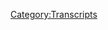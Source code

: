 {{DEFAULTSORT:
    #_TRANSCRIPT_0224:March 20, 2009
}}{{Transcript
    | title         = [[224: March 20, 2009]]
    | caption       = [https://knowledgefight.libsyn.com/knowledge-fight-march-20-2009 Listen to this episode on Libsyn]
    | episodeNumber = [[224: March 20, 2009|224]]
    | length        = 01:50:31
}}

{{MessageBox
    | header     = Warning: Bot Generated Content
    | text       = This transcript was automatically generated by transcription software and likely contains many mistakes and misattributions. Please check the audio for definitive quotes, attribution, and context.
    | image      = N3yvass4myg91.webp
    | imagewidth = 50px
    | id         = warning
}}

{{TranscriptBlock
    | name      = Unknown Speaker
    | timestamp = 00:00:00.000
    | text      = Andy in Kansas, you're on the air, thanks for holding.
}}

{{TranscriptBlock
    | name      = Unknown Speaker
    | timestamp = 00:00:04.000
    | text      = Hello Alex, I'm a first time caller, I'm a huge fan, I love your work.
}}

{{TranscriptBlock
    | name      = Unknown Speaker
    | timestamp = 00:00:07.280
    | text      = I love you.
}}

{{TranscriptBlock
    | name      = Unknown Speaker
    | timestamp = 00:00:07.759
    | text      = Hey everybody, welcome back to Knowledge Fight, I'm Dan.
}}

{{TranscriptBlock
    | name      = Unknown Speaker
    | timestamp = 00:00:09.759
    | text      = I'm Jordan.
}}

{{TranscriptBlock
    | name      = Unknown Speaker
    | timestamp = 00:00:10.240
    | text      = We're a couple dudes, like to sit around, drink novelty beverages,
}}

{{TranscriptBlock
    | name      = Unknown Speaker
    | timestamp = 00:00:12.640
    | text      = and talk a little bit about Alex Jones.
}}

{{TranscriptBlock
    | name      = Unknown Speaker
    | timestamp = 00:00:14.240
    | text      = Indeed we are, Dan?
}}

{{TranscriptBlock
    | name      = Unknown Speaker
    | timestamp = 00:00:15.839
    | text      = Yeah.
}}

{{TranscriptBlock
    | name      = Unknown Speaker
    | timestamp = 00:00:16.239
    | text      = Dan?
}}

{{TranscriptBlock
    | name      = Unknown Speaker
    | timestamp = 00:00:16.719
    | text      = Hello.
}}

{{TranscriptBlock
    | name      = Unknown Speaker
    | timestamp = 00:00:17.039
    | text      = When was the last time you were trapped on a train with somebody talking on their phone loudly?
}}

{{TranscriptBlock
    | name      = Unknown Speaker
    | timestamp = 00:00:21.280
    | text      = I mean, it's not that far back. Certainly it's a very common occurrence.
}}

{{TranscriptBlock
    | name      = Unknown Speaker
    | timestamp = 00:00:27.199
    | text      = Yeah.
}}

{{TranscriptBlock
    | name      = Unknown Speaker
    | timestamp = 00:00:27.600
    | text      = I don't remember the last time, but I know that it's happened. Buses for me more.
}}

{{TranscriptBlock
    | name      = Unknown Speaker
    | timestamp = 00:00:31.760
    | text      = Yeah.
}}

{{TranscriptBlock
    | name      = Unknown Speaker
    | timestamp = 00:00:32.240
    | text      = I got off two stops before I normally do, because somebody was talking so loudly.
}}

{{TranscriptBlock
    | name      = Unknown Speaker
    | timestamp = 00:00:37.600
    | text      = Wow.
}}

{{TranscriptBlock
    | name      = Unknown Speaker
    | timestamp = 00:00:38.159
    | text      = So boringly on the train.
}}

{{TranscriptBlock
    | name      = Unknown Speaker
    | timestamp = 00:00:40.399
    | text      = So it's not even-
}}

{{TranscriptBlock
    | name      = Unknown Speaker
    | timestamp = 00:00:40.880
    | text      = I could not handle it.
}}

{{TranscriptBlock
    | name      = Unknown Speaker
    | timestamp = 00:00:41.759
    | text      = The conversation isn't even worth reporting back on.
}}

{{TranscriptBlock
    | name      = Unknown Speaker
    | timestamp = 00:00:44.880
    | text      = No, it was horrific.
}}

{{TranscriptBlock
    | name      = Unknown Speaker
    | timestamp = 00:00:46.079
    | text      = Your report is-
}}

{{TranscriptBlock
    | name      = Unknown Speaker
    | timestamp = 00:00:46.719
    | text      = It was horrific.
}}

{{TranscriptBlock
    | name      = Unknown Speaker
    | timestamp = 00:00:47.759
    | text      = Headline, boring conversation overheard on train.
}}

{{TranscriptBlock
    | name      = Unknown Speaker
    | timestamp = 00:00:50.479
    | text      = Oh, brutal.
}}

{{TranscriptBlock
    | name      = Unknown Speaker
    | timestamp = 00:00:52.479
    | text      = Cool.
}}

{{TranscriptBlock
    | name      = Unknown Speaker
    | timestamp = 00:00:53.280
    | text      = That's it. It was just so fun. I was so angry. And my headphones had just died too,
}}

{{TranscriptBlock
    | name      = Unknown Speaker
    | timestamp = 00:00:59.280
    | text      = so it was like I was trapped in-
}}

{{TranscriptBlock
    | name      = Unknown Speaker
    | timestamp = 00:01:01.119
    | text      = That's the worst situation.
}}

{{TranscriptBlock
    | name      = Unknown Speaker
    | timestamp = 00:01:03.439
    | text      = There was nothing I could do. I was trapped in this one half of a conversation.
}}

{{TranscriptBlock
    | name      = Unknown Speaker
    | timestamp = 00:01:07.200
    | text      = Well, that might have-
}}

{{TranscriptBlock
    | name      = Unknown Speaker
    | timestamp = 00:01:08.000
    | text      = You know what? Somebody might be moving to St. Louis soon, Dan.
}}

{{TranscriptBlock
    | name      = Unknown Speaker
    | timestamp = 00:01:11.120
    | text      = Oh, that's good news.
}}

{{TranscriptBlock
    | name      = Unknown Speaker
    | timestamp = 00:01:11.519
    | text      = Are you excited?
}}

{{TranscriptBlock
    | name      = Unknown Speaker
    | timestamp = 00:01:12.319
    | text      = Yeah, St. Louis is wonderful.
}}

{{TranscriptBlock
    | name      = Unknown Speaker
    | timestamp = 00:01:13.680
    | text      = Yeah, yeah, yeah.
}}

{{TranscriptBlock
    | name      = Unknown Speaker
    | timestamp = 00:01:14.319
    | text      = I'm so St. Louis, ask my tattooist.
}}

{{TranscriptBlock
    | name      = Unknown Speaker
    | timestamp = 00:01:16.879
    | text      = No.
}}

{{TranscriptBlock
    | name      = Unknown Speaker
    | timestamp = 00:01:17.280
    | text      = Shout out Murphy Lee.
}}

{{TranscriptBlock
    | name      = Unknown Speaker
    | timestamp = 00:01:18.079
    | text      = I won't do that.
}}

{{TranscriptBlock
    | name      = Unknown Speaker
    | timestamp = 00:01:18.719
    | text      = Also, along with Murphy Lee-
}}

{{TranscriptBlock
    | name      = Unknown Speaker
    | timestamp = 00:01:19.760
    | text      = I will not shout out Murphy Lee.
}}

{{TranscriptBlock
    | name      = Unknown Speaker
    | timestamp = 00:01:21.280
    | text      = Oh, he's great.
}}

{{TranscriptBlock
    | name      = Unknown Speaker
    | timestamp = 00:01:22.000
    | text      = I'd like to give a shout out to Murphy Lee.
}}

{{TranscriptBlock
    | name      = Unknown Speaker
    | timestamp = 00:01:24.159
    | text      = Also, I'd like to give a shout out to a couple new donors.
}}

{{TranscriptBlock
    | name      = Unknown Speaker
    | timestamp = 00:01:26.560
    | text      = Probably more importantly than Murphy Lee.
}}

{{TranscriptBlock
    | name      = Unknown Speaker
    | timestamp = 00:01:28.799
    | text      = Yeah, I mean, unless he donates to the show.
}}

{{TranscriptBlock
    | name      = Unknown Speaker
    | timestamp = 00:01:30.480
    | text      = Oh, God. Come on, Murphy. Come on.
}}

{{TranscriptBlock
    | name      = Unknown Speaker
    | timestamp = 00:01:34.000
    | text      = I don't know if he has the money for it anymore.
}}

{{TranscriptBlock
    | name      = Unknown Speaker
    | timestamp = 00:01:35.359
    | text      = Oh, come on. St. Lunatics, still relevant, but great.
}}

{{TranscriptBlock
    | name      = Unknown Speaker
    | timestamp = 00:01:39.120
    | text      = Shut up.
}}

{{TranscriptBlock
    | name      = Unknown Speaker
    | timestamp = 00:01:41.200
    | text      = Speaking of relevant, these people are very relevant to my appreciation, so thank you so much.
}}

{{TranscriptBlock
    | name      = Unknown Speaker
    | timestamp = 00:01:45.680
    | text      = First of all, I'd like to give a shout out-
}}

{{TranscriptBlock
    | name      = Unknown Speaker
    | timestamp = 00:01:47.120
    | text      = That was a bad transition.
}}

{{TranscriptBlock
    | name      = Unknown Speaker
    | timestamp = 00:01:48.640
    | text      = Thanks.
}}

{{TranscriptBlock
    | name      = Unknown Speaker
    | timestamp = 00:01:49.120
    | text      = I'm sorry, that was your first bad one in a year.
}}

{{TranscriptBlock
    | name      = Unknown Speaker
    | timestamp = 00:01:52.000
    | text      = Yeah, well, you know, you gotta- sometimes you gotta take the rough with the smooth.
}}

{{TranscriptBlock
    | name      = Unknown Speaker
    | timestamp = 00:01:55.680
    | text      = Yeah, that's true. No, no, no. Everybody's- you can't bat a thousand.
}}

{{TranscriptBlock
    | name      = Unknown Speaker
    | timestamp = 00:01:59.439
    | text      = That's right. If you do, you're juicing.
}}

{{TranscriptBlock
    | name      = Unknown Speaker
    | timestamp = 00:02:02.400
    | text      = Somebody who's not juicing.
}}

{{TranscriptBlock
    | name      = Unknown Speaker
    | timestamp = 00:02:03.840
    | text      = Is someone who's just joined up with the team and really appreciate it.
}}

{{TranscriptBlock
    | name      = Unknown Speaker
    | timestamp = 00:02:06.719
    | text      = Thank you so much, Mike. You are now a policy wonk.
}}

{{TranscriptBlock
    | name      = Unknown Speaker
    | timestamp = 00:02:09.520
    | text      = I'm a policy wonk.
}}

{{TranscriptBlock
    | name      = Unknown Speaker
    | timestamp = 00:02:10.719
    | text      = Thank you, Mike.
}}

{{TranscriptBlock
    | name      = Unknown Speaker
    | timestamp = 00:02:11.280
    | text      = Thank you very much, Mike.
}}

{{TranscriptBlock
    | name      = Unknown Speaker
    | timestamp = 00:02:12.639
    | text      = Also, I'd like to give a shout out to someone who came in on a little bit of a higher level,
}}

{{TranscriptBlock
    | name      = Unknown Speaker
    | timestamp = 00:02:16.159
    | text      = and I may mispronounce their name, and I apologize.
}}

{{TranscriptBlock
    | name      = Unknown Speaker
    | timestamp = 00:02:18.159
    | text      = It's Murphy Lee.
}}

{{TranscriptBlock
    | name      = Unknown Speaker
    | timestamp = 00:02:19.280
    | text      = Murphy Lee. One time we were doing a show in St. Louis,
}}

{{TranscriptBlock
    | name      = Unknown Speaker
    | timestamp = 00:02:22.560
    | text      = and we were trying to get Murphy Lee to come to the show.
}}

{{TranscriptBlock
    | name      = Unknown Speaker
    | timestamp = 00:02:25.439
    | text      = Okay.
}}

{{TranscriptBlock
    | name      = Unknown Speaker
    | timestamp = 00:02:26.240
    | text      = So we were like- found him on Twitter, and we're like tweeting at him like,
}}

{{TranscriptBlock
    | name      = Unknown Speaker
    | timestamp = 00:02:29.039
    | text      = hey, dirty, come to the show. Stuff like that.
}}

{{TranscriptBlock
    | name      = Unknown Speaker
    | timestamp = 00:02:31.199
    | text      = How did it go?
}}

{{TranscriptBlock
    | name      = Unknown Speaker
    | timestamp = 00:02:31.919
    | text      = Didn't work out.
}}

{{TranscriptBlock
    | name      = Unknown Speaker
    | timestamp = 00:02:32.960
    | text      = Didn't work out?
}}

{{TranscriptBlock
    | name      = Unknown Speaker
    | timestamp = 00:02:33.599
    | text      = No, but in doing so, we did find that Murphy Lee has a pretty good sense of humor.
}}

{{TranscriptBlock
    | name      = Unknown Speaker
    | timestamp = 00:02:38.400
    | text      = Okay.
}}

{{TranscriptBlock
    | name      = Unknown Speaker
    | timestamp = 00:02:38.639
    | text      = Like, he keeps calling people female humans and male humans.
}}

{{TranscriptBlock
    | name      = Unknown Speaker
    | timestamp = 00:02:42.639
    | text      = All right, I like that.
}}

{{TranscriptBlock
    | name      = Unknown Speaker
    | timestamp = 00:02:43.759
    | text      = Just nice.
}}

{{TranscriptBlock
    | name      = Unknown Speaker
    | timestamp = 00:02:44.240
    | text      = I like that.
}}

{{TranscriptBlock
    | name      = Unknown Speaker
    | timestamp = 00:02:44.879
    | text      = Yeah, and then the other thing he tweeted that I'll never forget was,
}}

{{TranscriptBlock
    | name      = Unknown Speaker
    | timestamp = 00:02:48.719
    | text      = don't nobody love these hoes, but everybody loves Raymond.
}}

{{TranscriptBlock
    | name      = Unknown Speaker
    | timestamp = 00:02:56.000
    | text      = All right, all right, I'm back on board with Murphy Lee.
}}

{{TranscriptBlock
    | name      = Unknown Speaker
    | timestamp = 00:02:58.240
    | text      = You won me over.
}}

{{TranscriptBlock
    | name      = Unknown Speaker
    | timestamp = 00:02:59.360
    | text      = You won me over.
}}

{{TranscriptBlock
    | name      = Unknown Speaker
    | timestamp = 00:03:00.479
    | text      = Someone who has won me over.
}}

{{TranscriptBlock
    | name      = Unknown Speaker
    | timestamp = 00:03:01.680
    | text      = Someone who's joined up on a little bit of an elevated level, and we appreciate it oh so much.
}}

{{TranscriptBlock
    | name      = Unknown Speaker
    | timestamp = 00:03:05.759
    | text      = Esme, you are now a technocrat.
}}

{{TranscriptBlock
    | name      = Unknown Speaker
    | timestamp = 00:03:10.159
    | text      = I'm a policy wonk.
}}

{{TranscriptBlock
    | name      = Unknown Speaker
    | timestamp = 00:03:11.360
    | text      = Four stars.
}}

{{TranscriptBlock
    | name      = Unknown Speaker
    | timestamp = 00:03:12.159
    | text      = Go home to your mother and tell her you're brilliant.
}}

{{TranscriptBlock
    | name      = Unknown Speaker
    | timestamp = 00:03:14.159
    | text      = Someone, someone sodomite sent me a bucket of poop.
}}

{{TranscriptBlock
    | name      = Unknown Speaker
    | timestamp = 00:03:16.800
    | text      = Daddy shark.
}}

{{TranscriptBlock
    | name      = Unknown Speaker
    | timestamp = 00:03:19.280
    | text      = Jar Jar Binks has a Caribbean black accent.
}}

{{TranscriptBlock
    | name      = Unknown Speaker
    | timestamp = 00:03:23.520
    | text      = He's a loser.
}}

{{TranscriptBlock
    | name      = Unknown Speaker
    | timestamp = 00:03:24.800
    | text      = Little, little kitty baby.
}}

{{TranscriptBlock
    | name      = Unknown Speaker
    | timestamp = 00:03:26.639
    | text      = I don't want to hate black people.
}}

{{TranscriptBlock
    | name      = Unknown Speaker
    | timestamp = 00:03:28.240
    | text      = I renounce Jesus Christ.
}}

{{TranscriptBlock
    | name      = Unknown Speaker
    | timestamp = 00:03:30.080
    | text      = Thank you Esme.
}}

{{TranscriptBlock
    | name      = Unknown Speaker
    | timestamp = 00:03:30.879
    | text      = Thank you very much.
}}

{{TranscriptBlock
    | name      = Unknown Speaker
    | timestamp = 00:03:31.759
    | text      = I think it's Esme?
}}

{{TranscriptBlock
    | name      = Unknown Speaker
    | timestamp = 00:03:32.960
    | text      = Could be, and I apologize if I got that wrong.
}}

{{TranscriptBlock
    | name      = Unknown Speaker
    | timestamp = 00:03:35.599
    | text      = I'm not the best with names.
}}

{{TranscriptBlock
    | name      = Unknown Speaker
    | timestamp = 00:03:36.639
    | text      = I don't know.
}}

{{TranscriptBlock
    | name      = Unknown Speaker
    | timestamp = 00:03:36.960
    | text      = I think that's one of those ones that I've only ever read before, and you've never,
}}

{{TranscriptBlock
    | name      = Unknown Speaker
    | timestamp = 00:03:40.719
    | text      = like, I don't know any Esmes or Esmes.
}}

{{TranscriptBlock
    | name      = Unknown Speaker
    | timestamp = 00:03:43.199
    | text      = The one that always screws me up is the S-I-O-B-H-A-N, that Irish name.
}}

{{TranscriptBlock
    | name      = Unknown Speaker
    | timestamp = 00:03:48.560
    | text      = Yeah, Samhain.
}}

{{TranscriptBlock
    | name      = Unknown Speaker
    | timestamp = 00:03:49.280
    | text      = No, I'm just kidding.
}}

{{TranscriptBlock
    | name      = Unknown Speaker
    | timestamp = 00:03:50.080
    | text      = I have looked up how it's pronounced, and I have since forgotten.
}}

{{TranscriptBlock
    | name      = Unknown Speaker
    | timestamp = 00:03:54.080
    | text      = I feel terrible about it, but I'll never be able to retain that information.
}}

{{TranscriptBlock
    | name      = Unknown Speaker
    | timestamp = 00:03:58.400
    | text      = But either way, we appreciate it oh so very much.
}}

{{TranscriptBlock
    | name      = Unknown Speaker
    | timestamp = 00:04:01.120
    | text      = Thank you for your support.
}}

{{TranscriptBlock
    | name      = Unknown Speaker
    | timestamp = 00:04:02.240
    | text      = If you'd like to join up and support the show, you can do it by going to knowledgefight.com,
}}

{{TranscriptBlock
    | name      = Unknown Speaker
    | timestamp = 00:04:06.319
    | text      = clicking that support the show button, and we would appreciate it.
}}

{{TranscriptBlock
    | name      = Unknown Speaker
    | timestamp = 00:04:09.759
    | text      = It would be nice.
}}

{{TranscriptBlock
    | name      = Unknown Speaker
    | timestamp = 00:04:10.719
    | text      = So Jordan, today I wanted to do a present day episode, because we've been sort of,
}}

{{TranscriptBlock
    | name      = Unknown Speaker
    | timestamp = 00:04:15.919
    | text      = you know, we were in the past on Monday, and then we had our space adventure Wednesday,
}}

{{TranscriptBlock
    | name      = Unknown Speaker
    | timestamp = 00:04:20.560
    | text      = and I thought it would be good to check in on the present, but then I saw an article
}}

{{TranscriptBlock
    | name      = Unknown Speaker
    | timestamp = 00:04:24.319
    | text      = where Alex was saying that the shooting at that synagogue in Pittsburgh was a Marxist
}}

{{TranscriptBlock
    | name      = Unknown Speaker
    | timestamp = 00:04:30.000
    | text      = Jihadi plot.
}}

{{TranscriptBlock
    | name      = Unknown Speaker
    | timestamp = 00:04:31.040
    | text      = You can stop right there.
}}

{{TranscriptBlock
    | name      = Unknown Speaker
    | timestamp = 00:04:32.079
    | text      = And I said, no.
}}

{{TranscriptBlock
    | name      = Unknown Speaker
    | timestamp = 00:04:33.439
    | text      = Yeah, no.
}}

{{TranscriptBlock
    | name      = Unknown Speaker
    | timestamp = 00:04:34.160
    | text      = No, this is not even worth, like, I know that, like, looking at the abyss,
}}

{{TranscriptBlock
    | name      = Unknown Speaker
    | timestamp = 00:04:40.639
    | text      = is kind of part of what this show does a lot of the time, but I think that there's even,
}}

{{TranscriptBlock
    | name      = Unknown Speaker
    | timestamp = 00:04:44.959
    | text      = like, a point that it gets, like, why are we doing this?
}}

{{TranscriptBlock
    | name      = Unknown Speaker
    | timestamp = 00:04:49.199
    | text      = You get too close to the abyss, and you get drawn into it, and you die.
}}

{{TranscriptBlock
    | name      = Unknown Speaker
    | timestamp = 00:04:52.639
    | text      = I just don't think that there's much, like, point in us talking about that.
}}

{{TranscriptBlock
    | name      = Unknown Speaker
    | timestamp = 00:04:57.360
    | text      = I think that's, like, that's kind of at the line of, like, where it's like,
}}

{{TranscriptBlock
    | name      = Unknown Speaker
    | timestamp = 00:05:01.839
    | text      = all right, get bent, asshole.
}}

{{TranscriptBlock
    | name      = Unknown Speaker
    | timestamp = 00:05:03.120
    | text      = Yeah, yeah, yeah.
}}

{{TranscriptBlock
    | name      = Unknown Speaker
    | timestamp = 00:05:04.399
    | text      = I don't even...
}}

{{TranscriptBlock
    | name      = Unknown Speaker
    | timestamp = 00:05:06.160
    | text      = What research are you gonna do?
}}

{{TranscriptBlock
    | name      = Unknown Speaker
    | timestamp = 00:05:07.519
    | text      = Like, no.
}}

{{TranscriptBlock
    | name      = Unknown Speaker
    | timestamp = 00:05:07.759
    | text      = Well, there's that.
}}

{{TranscriptBlock
    | name      = Unknown Speaker
    | timestamp = 00:05:08.800
    | text      = There's nothing to sort out.
}}

{{TranscriptBlock
    | name      = Unknown Speaker
    | timestamp = 00:05:10.079
    | text      = There's nothing to look at except for, like, isn't this guy an asshole?
}}

{{TranscriptBlock
    | name      = Unknown Speaker
    | timestamp = 00:05:12.800
    | text      = Yeah.
}}

{{TranscriptBlock
    | name      = Unknown Speaker
    | timestamp = 00:05:12.959
    | text      = And I think we can do that in a more productive way through other avenues.
}}

{{TranscriptBlock
    | name      = Unknown Speaker
    | timestamp = 00:05:17.120
    | text      = And our past episode when we were in the past was incredibly relevant to the present.
}}

{{TranscriptBlock
    | name      = Unknown Speaker
    | timestamp = 00:05:21.120
    | text      = It's weird that way.
}}

{{TranscriptBlock
    | name      = Unknown Speaker
    | timestamp = 00:05:22.079
    | text      = Yeah, it's more relevant than Alex in the present.
}}

{{TranscriptBlock
    | name      = Unknown Speaker
    | timestamp = 00:05:24.879
    | text      = Somewhat.
}}

{{TranscriptBlock
    | name      = Unknown Speaker
    | timestamp = 00:05:25.600
    | text      = And so I decided, fuck it, we're staying in the past.
}}

{{TranscriptBlock
    | name      = Unknown Speaker
    | timestamp = 00:05:28.000
    | text      = And today we're going over an episode from March 20th, 2009.
}}

{{TranscriptBlock
    | name      = Unknown Speaker
    | timestamp = 00:05:32.800
    | text      = It's only one episode, but that's because I also am gonna just say off the top,
}}

{{TranscriptBlock
    | name      = Unknown Speaker
    | timestamp = 00:05:38.240
    | text      = this is a Friday episode.
}}

{{TranscriptBlock
    | name      = Unknown Speaker
    | timestamp = 00:05:39.519
    | text      = And I also listened to March 22nd, 2009, which is a Sunday.
}}

{{TranscriptBlock
    | name      = Unknown Speaker
    | timestamp = 00:05:43.759
    | text      = And that was hot garbage.
}}

{{TranscriptBlock
    | name      = Unknown Speaker
    | timestamp = 00:05:45.199
    | text      = Yeah.
}}

{{TranscriptBlock
    | name      = Unknown Speaker
    | timestamp = 00:05:45.680
    | text      = I realized that Alex Jones nowadays uses Sunday shows as soft launches for his narratives.
}}

{{TranscriptBlock
    | name      = Unknown Speaker
    | timestamp = 00:05:51.680
    | text      = Yeah.
}}

{{TranscriptBlock
    | name      = Unknown Speaker
    | timestamp = 00:05:51.920
    | text      = A lot of the time, if he wants to test something out, see how it feels coming out of his mouth.
}}

{{TranscriptBlock
    | name      = Unknown Speaker
    | timestamp = 00:05:55.360
    | text      = It's a little bit of an open mic.
}}

{{TranscriptBlock
    | name      = Unknown Speaker
    | timestamp = 00:05:56.480
    | text      = He'll do it on Sunday.
}}

{{TranscriptBlock
    | name      = Unknown Speaker
    | timestamp = 00:05:57.759
    | text      = Back in 2009, he would just do a recap of all the bullshit he talked about.
}}

{{TranscriptBlock
    | name      = Unknown Speaker
    | timestamp = 00:06:03.279
    | text      = Wait, really?
}}

{{TranscriptBlock
    | name      = Unknown Speaker
    | timestamp = 00:06:04.240
    | text      = And I realized why.
}}

{{TranscriptBlock
    | name      = Unknown Speaker
    | timestamp = 00:06:05.680
    | text      = It's because back then, more people listened to Sunday shows because it was distributed
}}

{{TranscriptBlock
    | name      = Unknown Speaker
    | timestamp = 00:06:11.279
    | text      = by MS Communications.
}}

{{TranscriptBlock
    | name      = Unknown Speaker
    | timestamp = 00:06:13.279
    | text      = He knew he had a bigger audience on Sunday than he did on weekdays.
}}

{{TranscriptBlock
    | name      = Unknown Speaker
    | timestamp = 00:06:17.360
    | text      = So he tried to make the most of it.
}}

{{TranscriptBlock
    | name      = Unknown Speaker
    | timestamp = 00:06:19.519
    | text      = Nowadays, he knows that less people are listening on Sunday.
}}

{{TranscriptBlock
    | name      = Unknown Speaker
    | timestamp = 00:06:22.240
    | text      = Gotcha.
}}

{{TranscriptBlock
    | name      = Unknown Speaker
    | timestamp = 00:06:22.720
    | text      = And so who gives a shit?
}}

{{TranscriptBlock
    | name      = Unknown Speaker
    | timestamp = 00:06:24.079
    | text      = Let's fucking punt on it.
}}

{{TranscriptBlock
    | name      = Unknown Speaker
    | timestamp = 00:06:25.199
    | text      = Yeah, I got it.
}}

{{TranscriptBlock
    | name      = Unknown Speaker
    | timestamp = 00:06:26.480
    | text      = I realized that.
}}

{{TranscriptBlock
    | name      = Unknown Speaker
    | timestamp = 00:06:27.199
    | text      = So this is technically March 20th and 22nd, but we're not going to talk about anything
}}

{{TranscriptBlock
    | name      = Unknown Speaker
    | timestamp = 00:06:30.959
    | text      = about 22nd.
}}

{{TranscriptBlock
    | name      = Unknown Speaker
    | timestamp = 00:06:31.680
    | text      = Yeah, but we do have an out-of-context drop from today's show.
}}

{{TranscriptBlock
    | name      = Unknown Speaker
    | timestamp = 00:06:36.160
    | text      = I am an animal.
}}

{{TranscriptBlock
    | name      = Unknown Speaker
    | timestamp = 00:06:37.199
    | text      = I am vicious.
}}

{{TranscriptBlock
    | name      = Unknown Speaker
    | timestamp = 00:06:38.639
    | text      = Okay.
}}

{{TranscriptBlock
    | name      = Unknown Speaker
    | timestamp = 00:06:39.040
    | text      = All right.
}}

{{TranscriptBlock
    | name      = Unknown Speaker
    | timestamp = 00:06:39.839
    | text      = All right.
}}

{{TranscriptBlock
    | name      = Unknown Speaker
    | timestamp = 00:06:40.240
    | text      = All right.
}}

{{TranscriptBlock
    | name      = Unknown Speaker
    | timestamp = 00:06:40.720
    | text      = I agree.
}}

{{TranscriptBlock
    | name      = Unknown Speaker
    | timestamp = 00:06:41.199
    | text      = Yeah, you're not wrong.
}}

{{TranscriptBlock
    | name      = Unknown Speaker
    | timestamp = 00:06:43.199
    | text      = We start off today's episode.
}}

{{TranscriptBlock
    | name      = Unknown Speaker
    | timestamp = 00:06:45.120
    | text      = In the aftermath of our last 2009 episode, we had, I think, probably the most substantive
}}

{{TranscriptBlock
    | name      = Unknown Speaker
    | timestamp = 00:06:51.120
    | text      = thing that happened was Alex got a visit from the guy who started the Oath Keepers.
}}

{{TranscriptBlock
    | name      = Unknown Speaker
    | timestamp = 00:06:54.879
    | text      = Yeah, which now is not something that you would want to wish on anyone.
}}

{{TranscriptBlock
    | name      = Unknown Speaker
    | timestamp = 00:07:00.160
    | text      = Like, if you told me that, oh, yeah, in about a week you're going to get a visit from the
}}

{{TranscriptBlock
    | name      = Unknown Speaker
    | timestamp = 00:07:03.839
    | text      = guy who started the Oath Keepers, I'd be like, how do I run away from this as fast as possible?
}}

{{TranscriptBlock
    | name      = Unknown Speaker
    | timestamp = 00:07:07.839
    | text      = It's kind of like a curse.
}}

{{TranscriptBlock
    | name      = Unknown Speaker
    | timestamp = 00:07:09.519
    | text      = Yeah, yeah, yeah, yeah.
}}

{{TranscriptBlock
    | name      = Unknown Speaker
    | timestamp = 00:07:11.759
    | text      = So we have that.
}}

{{TranscriptBlock
    | name      = Unknown Speaker
    | timestamp = 00:07:12.959
    | text      = Alex has softened his heart, the opposite of that quarter flash song.
}}

{{TranscriptBlock
    | name      = Unknown Speaker
    | timestamp = 00:07:16.959
    | text      = Pardon my heart.
}}

{{TranscriptBlock
    | name      = Unknown Speaker
    | timestamp = 00:07:17.600
    | text      = All right.
}}

{{TranscriptBlock
    | name      = Unknown Speaker
    | timestamp = 00:07:18.639
    | text      = You softened his heart to the Oath Keepers, and that will serve, I'm certain, as his transition
}}

{{TranscriptBlock
    | name      = Unknown Speaker
    | timestamp = 00:07:23.360
    | text      = to the Tea Party.
}}

{{TranscriptBlock
    | name      = Unknown Speaker
    | timestamp = 00:07:24.160
    | text      = Yeah.
}}

{{TranscriptBlock
    | name      = Unknown Speaker
    | timestamp = 00:07:24.480
    | text      = So that sort of, that mystery is a little bit, we've got a lead in that one.
}}

{{TranscriptBlock
    | name      = Unknown Speaker
    | timestamp = 00:07:29.920
    | text      = Yes.
}}

{{TranscriptBlock
    | name      = Unknown Speaker
    | timestamp = 00:07:30.720
    | text      = Further where we last left off, he was going real hard on the Mayak Report bullshit, really
}}

{{TranscriptBlock
    | name      = Unknown Speaker
    | timestamp = 00:07:36.560
    | text      = trying to feign and create the idea that the government hates patriots, and they're taking
}}

{{TranscriptBlock
    | name      = Unknown Speaker
    | timestamp = 00:07:43.600
    | text      = on over.
}}

{{TranscriptBlock
    | name      = Unknown Speaker
    | timestamp = 00:07:44.319
    | text      = We all do now.
}}

{{TranscriptBlock
    | name      = Unknown Speaker
    | timestamp = 00:07:45.360
    | text      = Certainly.
}}

{{TranscriptBlock
    | name      = Unknown Speaker
    | timestamp = 00:07:46.319
    | text      = So here we go.
}}

{{TranscriptBlock
    | name      = Unknown Speaker
    | timestamp = 00:07:47.839
    | text      = This is where Alex starts the show, and it's sort of indicative of his mood throughout,
}}

{{TranscriptBlock
    | name      = Unknown Speaker
    | timestamp = 00:07:51.839
    | text      = I would say, at least the first half hour, 45 minutes.
}}

{{TranscriptBlock
    | name      = Unknown Speaker
    | timestamp = 00:07:55.040
    | text      = You know, a lot of people are waking up to the New World Order right now, but I don't
}}

{{TranscriptBlock
    | name      = Unknown Speaker
    | timestamp = 00:07:58.319
    | text      = think people are waking up to the full magnitude of it.
}}

{{TranscriptBlock
    | name      = Unknown Speaker
    | timestamp = 00:08:04.480
    | text      = And last night, this morning, it's just been hitting me like a ton of bricks.
}}

{{TranscriptBlock
    | name      = Unknown Speaker
    | timestamp = 00:08:09.120
    | text      = Just how serious the situation we're in.
}}

{{TranscriptBlock
    | name      = Unknown Speaker
    | timestamp = 00:08:11.600
    | text      = Just now?
}}

{{TranscriptBlock
    | name      = Unknown Speaker
    | timestamp = 00:08:12.480
    | text      = You know, I don't sit here with pleasure reminding people that over the years, I have been ridiculed
}}

{{TranscriptBlock
    | name      = Unknown Speaker
    | timestamp = 00:08:17.519
    | text      = and laughed at about everything I've talked about, only to have people later admit I was
}}

{{TranscriptBlock
    | name      = Unknown Speaker
    | timestamp = 00:08:21.360
    | text      = right.
}}

{{TranscriptBlock
    | name      = Unknown Speaker
    | timestamp = 00:08:22.800
    | text      = Nope.
}}

{{TranscriptBlock
    | name      = Unknown Speaker
    | timestamp = 00:08:23.680
    | text      = And I'm telling you that they're going to kill the majority of us.
}}

{{TranscriptBlock
    | name      = Unknown Speaker
    | timestamp = 00:08:26.959
    | text      = I'm telling you that that comes next because they say that's what they're going to do.
}}

{{TranscriptBlock
    | name      = Unknown Speaker
    | timestamp = 00:08:33.440
    | text      = You are doing exactly.
}}

{{TranscriptBlock
    | name      = Unknown Speaker
    | timestamp = 00:08:35.519
    | text      = I'm sorry.
}}

{{TranscriptBlock
    | name      = Unknown Speaker
    | timestamp = 00:08:36.960
    | text      = I'm sorry.
}}

{{TranscriptBlock
    | name      = Unknown Speaker
    | timestamp = 00:08:38.399
    | text      = He said something that made me laugh.
}}

{{TranscriptBlock
    | name      = Unknown Speaker
    | timestamp = 00:08:40.399
    | text      = It's his own fault.
}}

{{TranscriptBlock
    | name      = Unknown Speaker
    | timestamp = 00:08:41.759
    | text      = The problem with it is that he is right, is that people do ridicule him and laugh at him,
}}

{{TranscriptBlock
    | name      = Unknown Speaker
    | timestamp = 00:08:46.080
    | text      = but he's wrong about the second part where he's always proven right, which I think is
}}

{{TranscriptBlock
    | name      = Unknown Speaker
    | timestamp = 00:08:50.240
    | text      = demonstrated over all of our episodes.
}}

{{TranscriptBlock
    | name      = Unknown Speaker
    | timestamp = 00:08:52.559
    | text      = I think we've put together a pretty solid indictment of his truth telling.
}}

{{TranscriptBlock
    | name      = Unknown Speaker
    | timestamp = 00:08:58.720
    | text      = I think one of the damning things or like one of the worst lingering legacies of Gandhi
}}

{{TranscriptBlock
    | name      = Unknown Speaker
    | timestamp = 00:09:04.320
    | text      = is that quote that like, first they ridicule you, then they.
}}

{{TranscriptBlock
    | name      = Unknown Speaker
    | timestamp = 00:09:07.919
    | text      = Yeah.
}}

{{TranscriptBlock
    | name      = Unknown Speaker
    | timestamp = 00:09:09.440
    | text      = I don't remember exactly how that quote goes, but a lot of people with really dumb ideas
}}

{{TranscriptBlock
    | name      = Unknown Speaker
    | timestamp = 00:09:13.679
    | text      = take solace in the fact that they're being ridiculed because they think they're on the
}}

{{TranscriptBlock
    | name      = Unknown Speaker
    | timestamp = 00:09:17.360
    | text      = path to being revolutionaries.
}}

{{TranscriptBlock
    | name      = Unknown Speaker
    | timestamp = 00:09:19.039
    | text      = Yeah.
}}

{{TranscriptBlock
    | name      = Unknown Speaker
    | timestamp = 00:09:19.539
    | text      = And that is exactly like where Alex lives.
}}

{{TranscriptBlock
    | name      = Unknown Speaker
    | timestamp = 00:09:22.659
    | text      = Just a note to anybody who's thinking of saying an inspirational quote at any point in their
}}

{{TranscriptBlock
    | name      = Unknown Speaker
    | timestamp = 00:09:27.220
    | text      = lives, it can be used against you.
}}

{{TranscriptBlock
    | name      = Unknown Speaker
    | timestamp = 00:09:29.059
    | text      = So don't.
}}

{{TranscriptBlock
    | name      = Unknown Speaker
    | timestamp = 00:09:29.620
    | text      = Yeah.
}}

{{TranscriptBlock
    | name      = Unknown Speaker
    | timestamp = 00:09:29.779
    | text      = Oh yeah.
}}

{{TranscriptBlock
    | name      = Unknown Speaker
    | timestamp = 00:09:30.100
    | text      = It'll be twisted.
}}

{{TranscriptBlock
    | name      = Unknown Speaker
    | timestamp = 00:09:30.820
    | text      = Be careful.
}}

{{TranscriptBlock
    | name      = Unknown Speaker
    | timestamp = 00:09:31.379
    | text      = Be careful with your inspiration.
}}

{{TranscriptBlock
    | name      = Unknown Speaker
    | timestamp = 00:09:33.460
    | text      = Or at the very least, once again, this is a perfect situation to add the dot, dot, dot,
}}

{{TranscriptBlock
    | name      = Unknown Speaker
    | timestamp = 00:09:38.179
    | text      = except Nazis.
}}

{{TranscriptBlock
    | name      = Unknown Speaker
    | timestamp = 00:09:39.779
    | text      = I think this is a great one.
}}

{{TranscriptBlock
    | name      = Unknown Speaker
    | timestamp = 00:09:40.899
    | text      = Sure.
}}

{{TranscriptBlock
    | name      = Unknown Speaker
    | timestamp = 00:09:41.299
    | text      = First they laugh at you.
}}

{{TranscriptBlock
    | name      = Unknown Speaker
    | timestamp = 00:09:42.500
    | text      = Yeah.
}}

{{TranscriptBlock
    | name      = Unknown Speaker
    | timestamp = 00:09:43.379
    | text      = Fuck you.
}}

{{TranscriptBlock
    | name      = Unknown Speaker
    | timestamp = 00:09:44.019
    | text      = Dot, dot, dot.
}}

{{TranscriptBlock
    | name      = Unknown Speaker
    | timestamp = 00:09:44.899
    | text      = Yeah.
}}

{{TranscriptBlock
    | name      = Unknown Speaker
    | timestamp = 00:09:45.399
    | text      = So Alex is a, he's pretty deep in this, like kind of rolling around like a pig in shit
}}

{{TranscriptBlock
    | name      = Unknown Speaker
    | timestamp = 00:09:50.700
    | text      = about how people make fun of him, but he's always right.
}}

{{TranscriptBlock
    | name      = Unknown Speaker
    | timestamp = 00:09:53.740
    | text      = Yeah.
}}

{{TranscriptBlock
    | name      = Unknown Speaker
    | timestamp = 00:09:53.980
    | text      = He's just, that's kind of his entire head space.
}}

{{TranscriptBlock
    | name      = Unknown Speaker
    | timestamp = 00:09:56.539
    | text      = And I'm not sure exactly why that is.
}}

{{TranscriptBlock
    | name      = Unknown Speaker
    | timestamp = 00:09:58.620
    | text      = Cause somebody laughed at him a lot recently.
}}

{{TranscriptBlock
    | name      = Unknown Speaker
    | timestamp = 00:10:00.620
    | text      = That could be.
}}

{{TranscriptBlock
    | name      = Unknown Speaker
    | timestamp = 00:10:01.259
    | text      = I don't see any external reason for him to be like, I have been vindicated as always
}}

{{TranscriptBlock
    | name      = Unknown Speaker
    | timestamp = 00:10:06.779
    | text      = or anything like that.
}}

{{TranscriptBlock
    | name      = Unknown Speaker
    | timestamp = 00:10:07.659
    | text      = Yeah.
}}

{{TranscriptBlock
    | name      = Unknown Speaker
    | timestamp = 00:10:07.980
    | text      = That's something must, something weird must've happened to him in his personal life because
}}

{{TranscriptBlock
    | name      = Unknown Speaker
    | timestamp = 00:10:11.659
    | text      = he talks about it a bunch.
}}

{{TranscriptBlock
    | name      = Unknown Speaker
    | timestamp = 00:10:13.580
    | text      = Lindbeck does hours and hours every day on radio and TV on it.
}}

{{TranscriptBlock
    | name      = Unknown Speaker
    | timestamp = 00:10:17.340
    | text      = He's talking about the Mayak report.
}}

{{TranscriptBlock
    | name      = Unknown Speaker
    | timestamp = 00:10:18.620
    | text      = Yeah.
}}

{{TranscriptBlock
    | name      = Unknown Speaker
    | timestamp = 00:10:21.179
    | text      = But see, I'm always the one that gets to be attacked when I break it.
}}

{{TranscriptBlock
    | name      = Unknown Speaker
    | timestamp = 00:10:26.220
    | text      = Just like it was out for a few days and getting the attention.
}}

{{TranscriptBlock
    | name      = Unknown Speaker
    | timestamp = 00:10:30.460
    | text      = We pointed out the Iowa national guard gun confiscation drill.
}}

{{TranscriptBlock
    | name      = Unknown Speaker
    | timestamp = 00:10:33.899
    | text      = Nope.
}}

{{TranscriptBlock
    | name      = Unknown Speaker
    | timestamp = 00:10:34.220
    | text      = They themselves were admitting.
}}

{{TranscriptBlock
    | name      = Unknown Speaker
    | timestamp = 00:10:35.419
    | text      = That's what it was.
}}

{{TranscriptBlock
    | name      = Unknown Speaker
    | timestamp = 00:10:36.299
    | text      = It was in the newspaper door to door asking the search houses and looking for gun dealers,
}}

{{TranscriptBlock
    | name      = Unknown Speaker
    | timestamp = 00:10:40.539
    | text      = how to lock down the tiny town of Arcadia, 400 and something people.
}}

{{TranscriptBlock
    | name      = Unknown Speaker
    | timestamp = 00:10:44.379
    | text      = Wasn't what that story was.
}}

{{TranscriptBlock
    | name      = Unknown Speaker
    | timestamp = 00:10:46.779
    | text      = And I get criticized for that.
}}

{{TranscriptBlock
    | name      = Unknown Speaker
    | timestamp = 00:10:48.139
    | text      = I go on air last week, it's in Reuters, a photo army troops on the streets after the
}}

{{TranscriptBlock
    | name      = Unknown Speaker
    | timestamp = 00:10:52.779
    | text      = mass shooting in Alabama.
}}

{{TranscriptBlock
    | name      = Unknown Speaker
    | timestamp = 00:10:53.980
    | text      = I go on air, people say, Oh, that's not true.
}}

{{TranscriptBlock
    | name      = Unknown Speaker
    | timestamp = 00:10:55.820
    | text      = Now it's in the Houston Chronicle and associated press and everywhere else.
}}

{{TranscriptBlock
    | name      = Unknown Speaker
    | timestamp = 00:10:59.500
    | text      = See, this is where the difficulty with Alex back then was.
}}

{{TranscriptBlock
    | name      = Unknown Speaker
    | timestamp = 00:11:02.779
    | text      = He is right about that second one.
}}

{{TranscriptBlock
    | name      = Unknown Speaker
    | timestamp = 00:11:04.860
    | text      = Yeah.
}}

{{TranscriptBlock
    | name      = Unknown Speaker
    | timestamp = 00:11:05.340
    | text      = That one where the troops were out.
}}

{{TranscriptBlock
    | name      = Unknown Speaker
    | timestamp = 00:11:06.940
    | text      = But we talked about that on a recent episode.
}}

{{TranscriptBlock
    | name      = Unknown Speaker
    | timestamp = 00:11:09.179
    | text      = Oh yeah, where, you know, the, it wasn't some nefarious, let's put troops on the street,
}}

{{TranscriptBlock
    | name      = Unknown Speaker
    | timestamp = 00:11:14.779
    | text      = or it wasn't even like a let's acclimate people to it.
}}

{{TranscriptBlock
    | name      = Unknown Speaker
    | timestamp = 00:11:17.419
    | text      = It was like, we don't have enough police force.
}}

{{TranscriptBlock
    | name      = Unknown Speaker
    | timestamp = 00:11:19.659
    | text      = Why don't you give us a hand here?
}}

{{TranscriptBlock
    | name      = Unknown Speaker
    | timestamp = 00:11:20.940
    | text      = And even they were like, we shouldn't have done that.
}}

{{TranscriptBlock
    | name      = Unknown Speaker
    | timestamp = 00:11:22.940
    | text      = And yeah, it was someone in the, uh, we were trying to do good, but it was a bad idea.
}}

{{TranscriptBlock
    | name      = Unknown Speaker
    | timestamp = 00:11:26.779
    | text      = It was someone in the organization who misunderstood his responsibilities and it was dealt with
}}

{{TranscriptBlock
    | name      = Unknown Speaker
    | timestamp = 00:11:30.940
    | text      = appropriately after the fact.
}}

{{TranscriptBlock
    | name      = Unknown Speaker
    | timestamp = 00:11:32.539
    | text      = So he brings in the Arcadia thing, which isn't true.
}}

{{TranscriptBlock
    | name      = Unknown Speaker
    | timestamp = 00:11:36.139
    | text      = That was a, that was a extra thing.
}}

{{TranscriptBlock
    | name      = Unknown Speaker
    | timestamp = 00:11:38.539
    | text      = That was a exercise where they were going around and simulating the idea of looking
}}

{{TranscriptBlock
    | name      = Unknown Speaker
    | timestamp = 00:11:43.740
    | text      = for someone in a town.
}}

{{TranscriptBlock
    | name      = Unknown Speaker
    | timestamp = 00:11:45.340
    | text      = It wasn't a gun confiscation drill or anything like that.
}}

{{TranscriptBlock
    | name      = Unknown Speaker
    | timestamp = 00:11:48.940
    | text      = That's nonsense.
}}

{{TranscriptBlock
    | name      = Unknown Speaker
    | timestamp = 00:11:49.820
    | text      = That has nothing to do with this.
}}

{{TranscriptBlock
    | name      = Unknown Speaker
    | timestamp = 00:11:51.179
    | text      = But then he is right about the idea of the troops on the street, but he's exaggerating
}}

{{TranscriptBlock
    | name      = Unknown Speaker
    | timestamp = 00:11:54.940
    | text      = it still.
}}

{{TranscriptBlock
    | name      = Unknown Speaker
    | timestamp = 00:11:55.659
    | text      = So it's like, okay, you get half a point.
}}

{{TranscriptBlock
    | name      = Unknown Speaker
    | timestamp = 00:11:58.220
    | text      = Yeah.
}}

{{TranscriptBlock
    | name      = Unknown Speaker
    | timestamp = 00:11:58.539
    | text      = You know what?
}}

{{TranscriptBlock
    | name      = Unknown Speaker
    | timestamp = 00:11:59.019
    | text      = He's absolutely right.
}}

{{TranscriptBlock
    | name      = Unknown Speaker
    | timestamp = 00:12:00.059
    | text      = We really shouldn't have the military operating within our borders.
}}

{{TranscriptBlock
    | name      = Unknown Speaker
    | timestamp = 00:12:03.500
    | text      = Interesting.
}}

{{TranscriptBlock
    | name      = Unknown Speaker
    | timestamp = 00:12:04.220
    | text      = We just, it's, it's a, it's unconstitutional.
}}

{{TranscriptBlock
    | name      = Unknown Speaker
    | timestamp = 00:12:07.019
    | text      = It's a really good thing that Alex has that as a principle.
}}

{{TranscriptBlock
    | name      = Unknown Speaker
    | timestamp = 00:12:09.899
    | text      = Yeah.
}}

{{TranscriptBlock
    | name      = Unknown Speaker
    | timestamp = 00:12:10.299
    | text      = It's important you stick to it.
}}

{{TranscriptBlock
    | name      = Unknown Speaker
    | timestamp = 00:12:12.460
    | text      = He doesn't change based on the weather and whether or not the guy he likes is doing it.
}}

{{TranscriptBlock
    | name      = Unknown Speaker
    | timestamp = 00:12:18.299
    | text      = And they're admitting invalid federal law.
}}

{{TranscriptBlock
    | name      = Unknown Speaker
    | timestamp = 00:12:20.379
    | text      = Posse Comitatus.
}}

{{TranscriptBlock
    | name      = Unknown Speaker
    | timestamp = 00:12:24.779
    | text      = But that's okay because that's what I'm here for.
}}

{{TranscriptBlock
    | name      = Unknown Speaker
    | timestamp = 00:12:29.019
    | text      = I'm here to hit the barbed wire first every single time.
}}

{{TranscriptBlock
    | name      = Unknown Speaker
    | timestamp = 00:12:32.299
    | text      = So everybody else can climb up over my back while I'm hanging in the barbed wire and spit
}}

{{TranscriptBlock
    | name      = Unknown Speaker
    | timestamp = 00:12:36.379
    | text      = on me and give me no credit after they're done climbing over me.
}}

{{TranscriptBlock
    | name      = Unknown Speaker
    | timestamp = 00:12:41.820
    | text      = You know what?
}}

{{TranscriptBlock
    | name      = Unknown Speaker
    | timestamp = 00:12:42.379
    | text      = I like it good because I'm doing this for all the innocent people out there.
}}

{{TranscriptBlock
    | name      = Unknown Speaker
    | timestamp = 00:12:46.539
    | text      = The new order is running over and hurting and killing.
}}

{{TranscriptBlock
    | name      = Unknown Speaker
    | timestamp = 00:12:49.580
    | text      = And I don't care about my name or people say and think about me, but the denial does speak
}}

{{TranscriptBlock
    | name      = Unknown Speaker
    | timestamp = 00:12:54.379
    | text      = of psychology.
}}

{{TranscriptBlock
    | name      = Unknown Speaker
    | timestamp = 00:12:55.500
    | text      = We're talking about martial law in New York when we get back.
}}

{{TranscriptBlock
    | name      = Unknown Speaker
    | timestamp = 00:12:57.899
    | text      = Oh boy.
}}

{{TranscriptBlock
    | name      = Unknown Speaker
    | timestamp = 00:12:58.860
    | text      = So like that sign off.
}}

{{TranscriptBlock
    | name      = Unknown Speaker
    | timestamp = 00:13:02.139
    | text      = Yeah.
}}

{{TranscriptBlock
    | name      = Unknown Speaker
    | timestamp = 00:13:04.059
    | text      = It's like a two seconds to break.
}}

{{TranscriptBlock
    | name      = Unknown Speaker
    | timestamp = 00:13:05.340
    | text      = You got to tease something.
}}

{{TranscriptBlock
    | name      = Unknown Speaker
    | timestamp = 00:13:07.500
    | text      = We'll be talking about the alien landing right after the break.
}}

{{TranscriptBlock
    | name      = Unknown Speaker
    | timestamp = 00:13:10.220
    | text      = I'm basically Jesus.
}}

{{TranscriptBlock
    | name      = Unknown Speaker
    | timestamp = 00:13:12.139
    | text      = Martial law in New York coming right up.
}}

{{TranscriptBlock
    | name      = Unknown Speaker
    | timestamp = 00:13:15.340
    | text      = I mean, I would say that that's a dangerous level of self-flagellation and like the way
}}

{{TranscriptBlock
    | name      = Unknown Speaker
    | timestamp = 00:13:22.379
    | text      = he thinks about himself in his mind.
}}

{{TranscriptBlock
    | name      = Unknown Speaker
    | timestamp = 00:13:24.299
    | text      = Like if someone was on the left and they spoke like that, I would be like, you are a little
}}

{{TranscriptBlock
    | name      = Unknown Speaker
    | timestamp = 00:13:30.460
    | text      = out there.
}}

{{TranscriptBlock
    | name      = Unknown Speaker
    | timestamp = 00:13:31.899
    | text      = You are unhealthy.
}}

{{TranscriptBlock
    | name      = Unknown Speaker
    | timestamp = 00:13:33.100
    | text      = I agree with what you stand for, but you are unhealthy and I don't think you're the right
}}

{{TranscriptBlock
    | name      = Unknown Speaker
    | timestamp = 00:13:37.100
    | text      = person to be carrying this message.
}}

{{TranscriptBlock
    | name      = Unknown Speaker
    | timestamp = 00:13:38.779
    | text      = Yeah.
}}

{{TranscriptBlock
    | name      = Unknown Speaker
    | timestamp = 00:13:39.259
    | text      = That's kind of how I would look at it just from like a human standpoint.
}}

{{TranscriptBlock
    | name      = Unknown Speaker
    | timestamp = 00:13:42.460
    | text      = It's a good idea to at least be like, Hey, Hey, let me back off.
}}

{{TranscriptBlock
    | name      = Unknown Speaker
    | timestamp = 00:13:46.860
    | text      = Right.
}}

{{TranscriptBlock
    | name      = Unknown Speaker
    | timestamp = 00:13:47.100
    | text      = Maybe hold it back a little bit.
}}

{{TranscriptBlock
    | name      = Unknown Speaker
    | timestamp = 00:13:48.620
    | text      = I know that he seems to be the example I pull up all the time, but just because I think
}}

{{TranscriptBlock
    | name      = Unknown Speaker
    | timestamp = 00:13:51.980
    | text      = he's funny and I like him, but like if Sam Cedar was acting like that, I would be like,
}}

{{TranscriptBlock
    | name      = Unknown Speaker
    | timestamp = 00:13:56.299
    | text      = never again.
}}

{{TranscriptBlock
    | name      = Unknown Speaker
    | timestamp = 00:13:57.899
    | text      = Or like, I'm gonna send you an email, see if you're okay.
}}

{{TranscriptBlock
    | name      = Unknown Speaker
    | timestamp = 00:14:01.580
    | text      = That's not good.
}}

{{TranscriptBlock
    | name      = Unknown Speaker
    | timestamp = 00:14:02.620
    | text      = Who's the, who's the dude who used to be a sports anchor?
}}

{{TranscriptBlock
    | name      = Unknown Speaker
    | timestamp = 00:14:06.299
    | text      = He was, he was like, no, I had that hard pass.
}}

{{TranscriptBlock
    | name      = Unknown Speaker
    | timestamp = 00:14:12.460
    | text      = I felt pretty similarly about Olbermann back when he was freaking out.
}}

{{TranscriptBlock
    | name      = Unknown Speaker
    | timestamp = 00:14:15.500
    | text      = Yeah.
}}

{{TranscriptBlock
    | name      = Unknown Speaker
    | timestamp = 00:14:16.139
    | text      = Olbermann dude.
}}

{{TranscriptBlock
    | name      = Unknown Speaker
    | timestamp = 00:14:17.100
    | text      = Yeah.
}}

{{TranscriptBlock
    | name      = Unknown Speaker
    | timestamp = 00:14:17.419
    | text      = I got it.
}}

{{TranscriptBlock
    | name      = Unknown Speaker
    | timestamp = 00:14:18.220
    | text      = Fucking calm it down a bit.
}}

{{TranscriptBlock
    | name      = Unknown Speaker
    | timestamp = 00:14:19.820
    | text      = I tentatively might agree with some of the things that you're saying, but stop it.
}}

{{TranscriptBlock
    | name      = Unknown Speaker
    | timestamp = 00:14:24.539
    | text      = Just back it off.
}}

{{TranscriptBlock
    | name      = Unknown Speaker
    | timestamp = 00:14:26.139
    | text      = Yeah.
}}

{{TranscriptBlock
    | name      = Unknown Speaker
    | timestamp = 00:14:26.379
    | text      = It's unhealthy and sit it down.
}}

{{TranscriptBlock
    | name      = Unknown Speaker
    | timestamp = 00:14:28.299
    | text      = When you perceive yourself this way, everything is going to be an attack.
}}

{{TranscriptBlock
    | name      = Unknown Speaker
    | timestamp = 00:14:31.580
    | text      = And when you perceive yourself this way, nothing is ever going to be like, you're never going
}}

{{TranscriptBlock
    | name      = Unknown Speaker
    | timestamp = 00:14:35.580
    | text      = to be able to look at the world realistically.
}}

{{TranscriptBlock
    | name      = Unknown Speaker
    | timestamp = 00:14:37.100
    | text      = Cause you're not looking at yourself realistically.
}}

{{TranscriptBlock
    | name      = Unknown Speaker
    | timestamp = 00:14:39.259
    | text      = And so Alex is deep in that mindset on this episode.
}}

{{TranscriptBlock
    | name      = Unknown Speaker
    | timestamp = 00:14:43.980
    | text      = And I don't know.
}}

{{TranscriptBlock
    | name      = Unknown Speaker
    | timestamp = 00:14:47.100
    | text      = It extends here.
}}

{{TranscriptBlock
    | name      = Unknown Speaker
    | timestamp = 00:14:47.820
    | text      = Oh, I promise you we'll get back to the martial law.
}}

{{TranscriptBlock
    | name      = Unknown Speaker
    | timestamp = 00:14:49.580
    | text      = Oh, okay.
}}

{{TranscriptBlock
    | name      = Unknown Speaker
    | timestamp = 00:14:50.059
    | text      = I was wondering, I thought that was going to be right up after the break.
}}

{{TranscriptBlock
    | name      = Unknown Speaker
    | timestamp = 00:14:52.700
    | text      = It's not, he has to talk more about how he's always right about everything.
}}

{{TranscriptBlock
    | name      = Unknown Speaker
    | timestamp = 00:14:56.299
    | text      = All right.
}}

{{TranscriptBlock
    | name      = Unknown Speaker
    | timestamp = 00:14:57.259
    | text      = Literally the Iowa story about the guard.
}}

{{TranscriptBlock
    | name      = Unknown Speaker
    | timestamp = 00:14:59.899
    | text      = We are the ones that push that big, broke it internationally.
}}

{{TranscriptBlock
    | name      = Unknown Speaker
    | timestamp = 00:15:02.779
    | text      = We got attacked by the mainstream media.
}}

{{TranscriptBlock
    | name      = Unknown Speaker
    | timestamp = 00:15:04.379
    | text      = That's the proof of the pudding.
}}

{{TranscriptBlock
    | name      = Unknown Speaker
    | timestamp = 00:15:05.419
    | text      = We broke the Myak report.
}}

{{TranscriptBlock
    | name      = Unknown Speaker
    | timestamp = 00:15:07.179
    | text      = Got attacked.
}}

{{TranscriptBlock
    | name      = Unknown Speaker
    | timestamp = 00:15:07.899
    | text      = Still sites saying it's not real.
}}

{{TranscriptBlock
    | name      = Unknown Speaker
    | timestamp = 00:15:09.500
    | text      = You got one scoop asshole.
}}

{{TranscriptBlock
    | name      = Unknown Speaker
    | timestamp = 00:15:11.820
    | text      = Comes out yesterday and says he defends it in Missouri.
}}

{{TranscriptBlock
    | name      = Unknown Speaker
    | timestamp = 00:15:14.620
    | text      = Governor Nixon.
}}

{{TranscriptBlock
    | name      = Unknown Speaker
    | timestamp = 00:15:15.419
    | text      = He should be impeached immediately.
}}

{{TranscriptBlock
    | name      = Unknown Speaker
    | timestamp = 00:15:16.700
    | text      = He wasn't.
}}

{{TranscriptBlock
    | name      = Unknown Speaker
    | timestamp = 00:15:18.860
    | text      = You know, on subject after subject after subject, you know, we started the nine 11 truth movement.
}}

{{TranscriptBlock
    | name      = Unknown Speaker
    | timestamp = 00:15:23.820
    | text      = I put my name on the line and I don't enjoy being the leader of it.
}}

{{TranscriptBlock
    | name      = Unknown Speaker
    | timestamp = 00:15:29.820
    | text      = It's dangerous.
}}

{{TranscriptBlock
    | name      = Unknown Speaker
    | timestamp = 00:15:30.860
    | text      = Yeah, you do.
}}

{{TranscriptBlock
    | name      = Unknown Speaker
    | timestamp = 00:15:31.500
    | text      = It's dangerous doing this.
}}

{{TranscriptBlock
    | name      = Unknown Speaker
    | timestamp = 00:15:32.700
    | text      = All I ask is that people out there who know we're on record on the front lines, the shock
}}

{{TranscriptBlock
    | name      = Unknown Speaker
    | timestamp = 00:15:39.019
    | text      = troops on every key issue, we're there.
}}

{{TranscriptBlock
    | name      = Unknown Speaker
    | timestamp = 00:15:43.419
    | text      = All we need you to do is to realize the power you have to be shocked troops as well.
}}

{{TranscriptBlock
    | name      = Unknown Speaker
    | timestamp = 00:15:48.620
    | text      = So the first thing I want to talk about about that is he's using two bullshit examples in
}}

{{TranscriptBlock
    | name      = Unknown Speaker
    | timestamp = 00:15:53.019
    | text      = order to establish his credibility.
}}

{{TranscriptBlock
    | name      = Unknown Speaker
    | timestamp = 00:15:55.019
    | text      = The Iowa Arcadia, Iowa story, complete bullshit.
}}

{{TranscriptBlock
    | name      = Unknown Speaker
    | timestamp = 00:15:58.700
    | text      = He was just lying about that.
}}

{{TranscriptBlock
    | name      = Unknown Speaker
    | timestamp = 00:15:59.820
    | text      = 100% correct.
}}

{{TranscriptBlock
    | name      = Unknown Speaker
    | timestamp = 00:16:00.940
    | text      = Then the Myak report, the modern militia movement document.
}}

{{TranscriptBlock
    | name      = Unknown Speaker
    | timestamp = 00:16:05.980
    | text      = It was a real document that someone gave him and he did beat WikiLeaks to releasing it
}}

{{TranscriptBlock
    | name      = Unknown Speaker
    | timestamp = 00:16:10.299
    | text      = by a couple of days, but he completely lied about the contents of it.
}}

{{TranscriptBlock
    | name      = Unknown Speaker
    | timestamp = 00:16:14.139
    | text      = He made an elementary logical fallacy about what the inference was of the report.
}}

{{TranscriptBlock
    | name      = Unknown Speaker
    | timestamp = 00:16:19.419
    | text      = And nine 11, the jury's still out on whether or not he's right on that.
}}

{{TranscriptBlock
    | name      = Unknown Speaker
    | timestamp = 00:16:22.700
    | text      = It is interesting that he's so aggrandizing of his martyr status that he's willing to
}}

{{TranscriptBlock
    | name      = Unknown Speaker
    | timestamp = 00:16:27.100
    | text      = say, I, we started the nine 11 truth movement, which may or may not be a fair.
}}

{{TranscriptBlock
    | name      = Unknown Speaker
    | timestamp = 00:16:33.899
    | text      = I don't know enough about the etymology of those theories, but it's, it's entirely possible
}}

{{TranscriptBlock
    | name      = Unknown Speaker
    | timestamp = 00:16:38.059
    | text      = that Alex Jones was a huge part of, of like establishing the entire thing that got much
}}

{{TranscriptBlock
    | name      = Unknown Speaker
    | timestamp = 00:16:44.460
    | text      = larger than him very quickly.
}}

{{TranscriptBlock
    | name      = Unknown Speaker
    | timestamp = 00:16:45.980
    | text      = How long did it take for the nine 11 truth movement to start after nine 11?
}}

{{TranscriptBlock
    | name      = Unknown Speaker
    | timestamp = 00:16:50.299
    | text      = Well, you could argue that it happened immediately because Alex was on air that day and he started
}}

{{TranscriptBlock
    | name      = Unknown Speaker
    | timestamp = 00:16:55.100
    | text      = screaming about how they blew up the towers and how, uh, like this was the government
}}

{{TranscriptBlock
    | name      = Unknown Speaker
    | timestamp = 00:16:58.700
    | text      = killing its people and stuff.
}}

{{TranscriptBlock
    | name      = Unknown Speaker
    | timestamp = 00:16:59.980
    | text      = Oh, so then yeah, he did start the nine 11 truth movement.
}}

{{TranscriptBlock
    | name      = Unknown Speaker
    | timestamp = 00:17:02.539
    | text      = And then he brought it in the middle of the first tower in the second fall tower falling
}}

{{TranscriptBlock
    | name      = Unknown Speaker
    | timestamp = 00:17:07.740
    | text      = down.
}}

{{TranscriptBlock
    | name      = Unknown Speaker
    | timestamp = 00:17:07.980
    | text      = He was like, government did it.
}}

{{TranscriptBlock
    | name      = Unknown Speaker
    | timestamp = 00:17:09.500
    | text      = Let's move on.
}}

{{TranscriptBlock
    | name      = Unknown Speaker
    | timestamp = 00:17:10.299
    | text      = Whatever time he was on air.
}}

{{TranscriptBlock
    | name      = Unknown Speaker
    | timestamp = 00:17:11.819
    | text      = Yes.
}}

{{TranscriptBlock
    | name      = Unknown Speaker
    | timestamp = 00:17:12.220
    | text      = And then he had Ted Anderson on to sell gold.
}}

{{TranscriptBlock
    | name      = Unknown Speaker
    | timestamp = 00:17:14.539
    | text      = So you still had him on to sell gold when nine 11 was happening.
}}

{{TranscriptBlock
    | name      = Unknown Speaker
    | timestamp = 00:17:19.579
    | text      = That's the time to sell gold.
}}

{{TranscriptBlock
    | name      = Unknown Speaker
    | timestamp = 00:17:20.940
    | text      = That is crazy.
}}

{{TranscriptBlock
    | name      = Unknown Speaker
    | timestamp = 00:17:22.299
    | text      = That's, that's, that's the best time to sell gold.
}}

{{TranscriptBlock
    | name      = Unknown Speaker
    | timestamp = 00:17:24.299
    | text      = The entire world is watching the worst terror attack in America for blah, blah.
}}

{{TranscriptBlock
    | name      = Unknown Speaker
    | timestamp = 00:17:30.059
    | text      = And he's like, all right, all right.
}}

{{TranscriptBlock
    | name      = Unknown Speaker
    | timestamp = 00:17:32.700
    | text      = Nine 11 prices.
}}

{{TranscriptBlock
    | name      = Unknown Speaker
    | timestamp = 00:17:33.740
    | text      = We've got bullion is nine, nine ounces for 11.
}}

{{TranscriptBlock
    | name      = Unknown Speaker
    | timestamp = 00:17:37.900
    | text      = Yeah.
}}

{{TranscriptBlock
    | name      = Unknown Speaker
    | timestamp = 00:17:38.940
    | text      = I mean, what, what better time to override people's sense of like, I got to check this
}}

{{TranscriptBlock
    | name      = Unknown Speaker
    | timestamp = 00:17:43.099
    | text      = out first than in a terrorist attack.
}}

{{TranscriptBlock
    | name      = Unknown Speaker
    | timestamp = 00:17:45.339
    | text      = Of course you have Ted Anderson on to fucking sell gold.
}}

{{TranscriptBlock
    | name      = Unknown Speaker
    | timestamp = 00:17:47.019
    | text      = All right, that's fine.
}}

{{TranscriptBlock
    | name      = Unknown Speaker
    | timestamp = 00:17:47.740
    | text      = So the other thing I want to talk about about this clip is the Alex's use of the word shock
}}

{{TranscriptBlock
    | name      = Unknown Speaker
    | timestamp = 00:17:51.500
    | text      = troops to define his audience.
}}

{{TranscriptBlock
    | name      = Unknown Speaker
    | timestamp = 00:17:53.420
    | text      = Oh no, that's great.
}}

{{TranscriptBlock
    | name      = Unknown Speaker
    | timestamp = 00:17:54.380
    | text      = That's what you want.
}}

{{TranscriptBlock
    | name      = Unknown Speaker
    | timestamp = 00:17:55.099
    | text      = I know Alex loves to use military terminology to describe players and his information warfare
}}

{{TranscriptBlock
    | name      = Unknown Speaker
    | timestamp = 00:17:59.900
    | text      = nonsense, but the use of the term shock troops seemed a little strange to me.
}}

{{TranscriptBlock
    | name      = Unknown Speaker
    | timestamp = 00:18:03.980
    | text      = You see the term shock troops is an Americanization of the German word, uh, uh, which is the name
}}

{{TranscriptBlock
    | name      = Unknown Speaker
    | timestamp = 00:18:10.700
    | text      = stormtroopers.
}}

{{TranscriptBlock
    | name      = Unknown Speaker
    | timestamp = 00:18:11.420
    | text      = It's the name of the bodyguard unit specifically established to be Hitler's bodyguards.
}}

{{TranscriptBlock
    | name      = Unknown Speaker
    | timestamp = 00:18:15.980
    | text      = Right.
}}

{{TranscriptBlock
    | name      = Unknown Speaker
    | timestamp = 00:18:16.480
    | text      = Granted the concept of shock troops had existed prior to Hitler, uh, generally being a term
}}

{{TranscriptBlock
    | name      = Unknown Speaker
    | timestamp = 00:18:21.279
    | text      = that was used to describe offensive attack units that would sneak around and attack an
}}

{{TranscriptBlock
    | name      = Unknown Speaker
    | timestamp = 00:18:24.880
    | text      = enemy where they didn't expect it.
}}

{{TranscriptBlock
    | name      = Unknown Speaker
    | timestamp = 00:18:26.880
    | text      = Interestingly, many scholars on combat view the strategy that ISIS uses of employing suicide
}}

{{TranscriptBlock
    | name      = Unknown Speaker
    | timestamp = 00:18:31.440
    | text      = bombers as a form of modern shock troop activity.
}}

{{TranscriptBlock
    | name      = Unknown Speaker
    | timestamp = 00:18:34.319
    | text      = And this kind of highlights one of the reasons why Alex is using this metaphor is disturbing,
}}

{{TranscriptBlock
    | name      = Unknown Speaker
    | timestamp = 00:18:38.720
    | text      = but also I think it's pretty apt.
}}

{{TranscriptBlock
    | name      = Unknown Speaker
    | timestamp = 00:18:40.880
    | text      = Shock troops rarely survived.
}}

{{TranscriptBlock
    | name      = Unknown Speaker
    | timestamp = 00:18:42.720
    | text      = They would go in and light up the rear guard of a base or something like that.
}}

{{TranscriptBlock
    | name      = Unknown Speaker
    | timestamp = 00:18:46.240
    | text      = But then pretty much invariably be killed in the process.
}}

{{TranscriptBlock
    | name      = Unknown Speaker
    | timestamp = 00:18:49.039
    | text      = In the West, the concept grew out of units that were referred to as forlorn hope units,
}}

{{TranscriptBlock
    | name      = Unknown Speaker
    | timestamp = 00:18:53.519
    | text      = a name reflecting how dreadful their position was.
}}

{{TranscriptBlock
    | name      = Unknown Speaker
    | timestamp = 00:18:56.240
    | text      = The idea was that these troops would go in a whole lot of them would die or be severely
}}

{{TranscriptBlock
    | name      = Unknown Speaker
    | timestamp = 00:19:00.000
    | text      = wounded.
}}

{{TranscriptBlock
    | name      = Unknown Speaker
    | timestamp = 00:19:00.640
    | text      = But if they were lucky, they might be able to establish a position that they could then
}}

{{TranscriptBlock
    | name      = Unknown Speaker
    | timestamp = 00:19:04.079
    | text      = defend.
}}

{{TranscriptBlock
    | name      = Unknown Speaker
    | timestamp = 00:19:04.960
    | text      = Often the soldiers would be willing to take such huge risks because in many cases they
}}

{{TranscriptBlock
    | name      = Unknown Speaker
    | timestamp = 00:19:08.720
    | text      = were conscribed prisoners or who had no choice or because they were promised great rewards
}}

{{TranscriptBlock
    | name      = Unknown Speaker
    | timestamp = 00:19:13.519
    | text      = should they survive.
}}

{{TranscriptBlock
    | name      = Unknown Speaker
    | timestamp = 00:19:14.400
    | text      = Alex Jones comparing his audience to this sort of a soldier is very appropriate if you
}}

{{TranscriptBlock
    | name      = Unknown Speaker
    | timestamp = 00:19:18.480
    | text      = just add the caveat that the war they're waging is imaginary.
}}

{{TranscriptBlock
    | name      = Unknown Speaker
    | timestamp = 00:19:21.920
    | text      = Alex knows full well what he's doing to his audience with his lies and propaganda is the
}}

{{TranscriptBlock
    | name      = Unknown Speaker
    | timestamp = 00:19:25.519
    | text      = equivalent of mortally wounding them in battle.
}}

{{TranscriptBlock
    | name      = Unknown Speaker
    | timestamp = 00:19:28.000
    | text      = They may not end up with a limp or a missing limb, but as soon as they accept his world
}}

{{TranscriptBlock
    | name      = Unknown Speaker
    | timestamp = 00:19:31.839
    | text      = view of being shock troops in an imaginary war with the globalists, it's kind of the
}}

{{TranscriptBlock
    | name      = Unknown Speaker
    | timestamp = 00:19:37.359
    | text      = equivalent of social death in any community except for with their fellow info warriors.
}}

{{TranscriptBlock
    | name      = Unknown Speaker
    | timestamp = 00:19:42.319
    | text      = That will further insulate them more and lead them being more interested in being his shock
}}

{{TranscriptBlock
    | name      = Unknown Speaker
    | timestamp = 00:19:47.440
    | text      = troops.
}}

{{TranscriptBlock
    | name      = Unknown Speaker
    | timestamp = 00:19:47.920
    | text      = Yeah.
}}

{{TranscriptBlock
    | name      = Unknown Speaker
    | timestamp = 00:19:48.400
    | text      = So there's a there's a apt metaphor Alex is accidentally making here and I think it's
}}

{{TranscriptBlock
    | name      = Unknown Speaker
    | timestamp = 00:19:53.119
    | text      = really sad to think about.
}}

{{TranscriptBlock
    | name      = Unknown Speaker
    | timestamp = 00:19:55.039
    | text      = It's really it's a real fucking bummer when you realize like on some subconscious level,
}}

{{TranscriptBlock
    | name      = Unknown Speaker
    | timestamp = 00:19:59.759
    | text      = Alex is expressing an understanding of how much he's crippling his own listeners.
}}

{{TranscriptBlock
    | name      = Unknown Speaker
    | timestamp = 00:20:03.920
    | text      = Oh, yeah.
}}

{{TranscriptBlock
    | name      = Unknown Speaker
    | timestamp = 00:20:04.480
    | text      = With this this brain worm kind of idea that he's he's injecting into them.
}}

{{TranscriptBlock
    | name      = Unknown Speaker
    | timestamp = 00:20:09.359
    | text      = Well, even he in his like I would say minor understanding of the term still recognizes
}}

{{TranscriptBlock
    | name      = Unknown Speaker
    | timestamp = 00:20:14.960
    | text      = that the idea of the shock troops is they're going in first.
}}

{{TranscriptBlock
    | name      = Unknown Speaker
    | timestamp = 00:20:18.480
    | text      = They're the ones who are going to take the brunt.
}}

{{TranscriptBlock
    | name      = Unknown Speaker
    | timestamp = 00:20:20.880
    | text      = But he's hitting the barbed wire.
}}

{{TranscriptBlock
    | name      = Unknown Speaker
    | timestamp = 00:20:22.559
    | text      = Right?
}}

{{TranscriptBlock
    | name      = Unknown Speaker
    | timestamp = 00:20:22.799
    | text      = He's hitting the barbed wire.
}}

{{TranscriptBlock
    | name      = Unknown Speaker
    | timestamp = 00:20:23.599
    | text      = Yeah, yeah.
}}

{{TranscriptBlock
    | name      = Unknown Speaker
    | timestamp = 00:20:24.079
    | text      = No, they they are.
}}

{{TranscriptBlock
    | name      = Unknown Speaker
    | timestamp = 00:20:27.039
    | text      = He's mysteriously getting paid millions of dollars to hit that barbed wire.
}}

{{TranscriptBlock
    | name      = Unknown Speaker
    | timestamp = 00:20:31.599
    | text      = Yeah, yeah, yeah.
}}

{{TranscriptBlock
    | name      = Unknown Speaker
    | timestamp = 00:20:32.559
    | text      = And he kind of doesn't actually touch the barbed wire.
}}

{{TranscriptBlock
    | name      = Unknown Speaker
    | timestamp = 00:20:34.559
    | text      = He's just kind of like, I look at barbed wire.
}}

{{TranscriptBlock
    | name      = Unknown Speaker
    | timestamp = 00:20:37.519
    | text      = I pretend there's barbed wire here.
}}

{{TranscriptBlock
    | name      = Unknown Speaker
    | timestamp = 00:20:38.960
    | text      = Yeah, yeah, yeah.
}}

{{TranscriptBlock
    | name      = Unknown Speaker
    | timestamp = 00:20:39.519
    | text      = For millions of dollars.
}}

{{TranscriptBlock
    | name      = Unknown Speaker
    | timestamp = 00:20:40.640
    | text      = You guys are the shock troops.
}}

{{TranscriptBlock
    | name      = Unknown Speaker
    | timestamp = 00:20:41.759
    | text      = You run in.
}}

{{TranscriptBlock
    | name      = Unknown Speaker
    | timestamp = 00:20:42.240
    | text      = You touch that barbed wire.
}}

{{TranscriptBlock
    | name      = Unknown Speaker
    | timestamp = 00:20:43.759
    | text      = I touch it all the time.
}}

{{TranscriptBlock
    | name      = Unknown Speaker
    | timestamp = 00:20:45.440
    | text      = Why are you so afraid to touch that barbed wire?
}}

{{TranscriptBlock
    | name      = Unknown Speaker
    | timestamp = 00:20:47.279
    | text      = That's a good question.
}}

{{TranscriptBlock
    | name      = Unknown Speaker
    | timestamp = 00:20:48.079
    | text      = You're not a shock troop.
}}

{{TranscriptBlock
    | name      = Unknown Speaker
    | timestamp = 00:20:51.519
    | text      = You're all a bunch of cowards.
}}

{{TranscriptBlock
    | name      = Unknown Speaker
    | timestamp = 00:20:53.279
    | text      = Cowards sitting behind your ten thousand dollars a year part time job.
}}

{{TranscriptBlock
    | name      = Unknown Speaker
    | timestamp = 00:20:58.160
    | text      = It's such a day.
}}

{{TranscriptBlock
    | name      = Unknown Speaker
    | timestamp = 00:20:59.119
    | text      = I make millions of dollars a year to make you afraid of barbed wire that doesn't exist.
}}

{{TranscriptBlock
    | name      = Unknown Speaker
    | timestamp = 00:21:05.200
    | text      = And you are going to come tell me that you're scared of it?
}}

{{TranscriptBlock
    | name      = Unknown Speaker
    | timestamp = 00:21:09.359
    | text      = Wait, yes, I don't understand.
}}

{{TranscriptBlock
    | name      = Unknown Speaker
    | timestamp = 00:21:12.640
    | text      = What was I saying again?
}}

{{TranscriptBlock
    | name      = Unknown Speaker
    | timestamp = 00:21:13.680
    | text      = Anyways, we've got martial law in New York coming up after the break.
}}

{{TranscriptBlock
    | name      = Unknown Speaker
    | timestamp = 00:21:17.279
    | text      = I think that this sort of analog and this language, especially when it's couched in
}}

{{TranscriptBlock
    | name      = Unknown Speaker
    | timestamp = 00:21:22.799
    | text      = the like all the psychology that Alex is clearly manifesting on this show of like, I'm always
}}

{{TranscriptBlock
    | name      = Unknown Speaker
    | timestamp = 00:21:29.039
    | text      = right and everyone mocks me and I love it because I'm always right eventually.
}}

{{TranscriptBlock
    | name      = Unknown Speaker
    | timestamp = 00:21:32.400
    | text      = Right.
}}

{{TranscriptBlock
    | name      = Unknown Speaker
    | timestamp = 00:21:32.640
    | text      = You guys are my foot soldiers who are out there shock trooping it up.
}}

{{TranscriptBlock
    | name      = Unknown Speaker
    | timestamp = 00:21:36.640
    | text      = I think that's really, really fucked up.
}}

{{TranscriptBlock
    | name      = Unknown Speaker
    | timestamp = 00:21:38.960
    | text      = And it would be fucked up if he actually was right about things.
}}

{{TranscriptBlock
    | name      = Unknown Speaker
    | timestamp = 00:21:41.759
    | text      = Yeah.
}}

{{TranscriptBlock
    | name      = Unknown Speaker
    | timestamp = 00:21:42.000
    | text      = But then when you add in that he's wrong about everything.
}}

{{TranscriptBlock
    | name      = Unknown Speaker
    | timestamp = 00:21:45.440
    | text      = I mean, the picture starts to take shape of someone who just wants to destroy people's
}}

{{TranscriptBlock
    | name      = Unknown Speaker
    | timestamp = 00:21:48.960
    | text      = lives for money.
}}

{{TranscriptBlock
    | name      = Unknown Speaker
    | timestamp = 00:21:50.000
    | text      = It feels tough to get away from that a little bit.
}}

{{TranscriptBlock
    | name      = Unknown Speaker
    | timestamp = 00:21:53.920
    | text      = It's a good racket, apparently.
}}

{{TranscriptBlock
    | name      = Unknown Speaker
    | timestamp = 00:21:55.440
    | text      = Yeah, apparently.
}}

{{TranscriptBlock
    | name      = Unknown Speaker
    | timestamp = 00:21:56.160
    | text      = A lot of people get really rich destroying people's lives for money.
}}

{{TranscriptBlock
    | name      = Unknown Speaker
    | timestamp = 00:21:59.440
    | text      = It appears so.
}}

{{TranscriptBlock
    | name      = Unknown Speaker
    | timestamp = 00:22:00.240
    | text      = And the people who try and build people's lives up for money do not get paid well at
}}

{{TranscriptBlock
    | name      = Unknown Speaker
    | timestamp = 00:22:04.400
    | text      = all.
}}

{{TranscriptBlock
    | name      = Unknown Speaker
    | timestamp = 00:22:04.799
    | text      = No, no, it's a shitty racket.
}}

{{TranscriptBlock
    | name      = Unknown Speaker
    | timestamp = 00:22:06.880
    | text      = Yeah.
}}

{{TranscriptBlock
    | name      = Unknown Speaker
    | timestamp = 00:22:07.359
    | text      = So, but here we are.
}}

{{TranscriptBlock
    | name      = Unknown Speaker
    | timestamp = 00:22:09.039
    | text      = We're back from the break, the metaphorical break.
}}

{{TranscriptBlock
    | name      = Unknown Speaker
    | timestamp = 00:22:11.440
    | text      = Yes.
}}

{{TranscriptBlock
    | name      = Unknown Speaker
    | timestamp = 00:22:11.759
    | text      = And it's time to talk about martial law in New York.
}}

{{TranscriptBlock
    | name      = Unknown Speaker
    | timestamp = 00:22:14.720
    | text      = Thurgood martial law.
}}

{{TranscriptBlock
    | name      = Unknown Speaker
    | timestamp = 00:22:15.599
    | text      = That's just some of what I've got here in front of me.
}}

{{TranscriptBlock
    | name      = Unknown Speaker
    | timestamp = 00:22:17.920
    | text      = But I wanted to bring Rob Doohan here.
}}

{{TranscriptBlock
    | name      = Unknown Speaker
    | timestamp = 00:22:19.440
    | text      = The city councilman of this New York city would not come on, I guess, because of fears
}}

{{TranscriptBlock
    | name      = Unknown Speaker
    | timestamp = 00:22:25.359
    | text      = or repercussions or whatever.
}}

{{TranscriptBlock
    | name      = Unknown Speaker
    | timestamp = 00:22:26.880
    | text      = But Jason Burmas is from right outside this city and says, oh, yeah, it's legendary for
}}

{{TranscriptBlock
    | name      = Unknown Speaker
    | timestamp = 00:22:33.839
    | text      = police drug dealing and corruption, basically mafia run.
}}

{{TranscriptBlock
    | name      = Unknown Speaker
    | timestamp = 00:22:36.799
    | text      = And so we're going to come back and play a little news clip from Capitol News 9.
}}

{{TranscriptBlock
    | name      = Unknown Speaker
    | timestamp = 00:22:40.079
    | text      = Mayor considers options martial law over political woes.
}}

{{TranscriptBlock
    | name      = Unknown Speaker
    | timestamp = 00:22:43.839
    | text      = So this is the story that he's going to weave, and he's going to weave it into like they're
}}

{{TranscriptBlock
    | name      = Unknown Speaker
    | timestamp = 00:22:47.519
    | text      = trying to put martial law in place in Schenectady, New York.
}}

{{TranscriptBlock
    | name      = Unknown Speaker
    | timestamp = 00:22:51.519
    | text      = That is the, that's the big story.
}}

{{TranscriptBlock
    | name      = Unknown Speaker
    | timestamp = 00:22:53.519
    | text      = And unfortunately, in Alex's telling of the introduction to the story there, he solves
}}

{{TranscriptBlock
    | name      = Unknown Speaker
    | timestamp = 00:22:59.759
    | text      = the mystery clearly because he says that Jason Burmas is from around there and they have
}}

{{TranscriptBlock
    | name      = Unknown Speaker
    | timestamp = 00:23:04.720
    | text      = a huge police corruption problem.
}}

{{TranscriptBlock
    | name      = Unknown Speaker
    | timestamp = 00:23:07.119
    | text      = That's what this is about.
}}

{{TranscriptBlock
    | name      = Unknown Speaker
    | timestamp = 00:23:09.119
    | text      = It's not about martial law.
}}

{{TranscriptBlock
    | name      = Unknown Speaker
    | timestamp = 00:23:11.279
    | text      = It's about a deeply, deeply entrenched in corruption police department.
}}

{{TranscriptBlock
    | name      = Unknown Speaker
    | timestamp = 00:23:16.240
    | text      = So at the beginning of 2009, the town of Schenectady faced multiple officers who were
}}

{{TranscriptBlock
    | name      = Unknown Speaker
    | timestamp = 00:23:21.920
    | text      = facing termination, leaving a massive hole in their only 166 officer deep department.
}}

{{TranscriptBlock
    | name      = Unknown Speaker
    | timestamp = 00:23:27.279
    | text      = According to the Daily Gazette, quote, the six officers who may be fired are Darren Lawrence,
}}

{{TranscriptBlock
    | name      = Unknown Speaker
    | timestamp = 00:23:31.759
    | text      = accused of drunk driving, crashing in a colony, fleeing the scene and beating a friend to
}}

{{TranscriptBlock
    | name      = Unknown Speaker
    | timestamp = 00:23:36.319
    | text      = keep him from reporting the incident.
}}

{{TranscriptBlock
    | name      = Unknown Speaker
    | timestamp = 00:23:37.839
    | text      = Sounds right.
}}

{{TranscriptBlock
    | name      = Unknown Speaker
    | timestamp = 00:23:38.319
    | text      = Michael Brown, accused of driving drunk, hitting another car, fleeing the scene and refusing
}}

{{TranscriptBlock
    | name      = Unknown Speaker
    | timestamp = 00:23:42.079
    | text      = a breathalyzer test.
}}

{{TranscriptBlock
    | name      = Unknown Speaker
    | timestamp = 00:23:43.359
    | text      = John Lewis, accused of DWI, threatened to kill his ex-wife and numerous other charges.
}}

{{TranscriptBlock
    | name      = Unknown Speaker
    | timestamp = 00:23:48.000
    | text      = Gregory Heffensteiner and Andrew Kazerowitz, accused of beating a drunk man during an arrest.
}}

{{TranscriptBlock
    | name      = Unknown Speaker
    | timestamp = 00:23:57.279
    | text      = And Dwayne Johnson, accused of leaving work four hours early on numerous Tuesdays.
}}

{{TranscriptBlock
    | name      = Unknown Speaker
    | timestamp = 00:24:01.920
    | text      = Feels like one of those might just be a stern warning.
}}

{{TranscriptBlock
    | name      = Unknown Speaker
    | timestamp = 00:24:07.200
    | text      = One of those is just a jabroni, my friend.
}}

{{TranscriptBlock
    | name      = Unknown Speaker
    | timestamp = 00:24:09.680
    | text      = That's all.
}}

{{TranscriptBlock
    | name      = Unknown Speaker
    | timestamp = 00:24:10.319
    | text      = Did you say that because it's Dwayne Johnson?
}}

{{TranscriptBlock
    | name      = Unknown Speaker
    | timestamp = 00:24:12.079
    | text      = Yes, of course I did.
}}

{{TranscriptBlock
    | name      = Unknown Speaker
    | timestamp = 00:24:13.039
    | text      = God damn it.
}}

{{TranscriptBlock
    | name      = Unknown Speaker
    | timestamp = 00:24:13.759
    | text      = All right.
}}

{{TranscriptBlock
    | name      = Unknown Speaker
    | timestamp = 00:24:14.259
    | text      = All of those guys, however, I do want to have guns publicly.
}}

{{TranscriptBlock
    | name      = Unknown Speaker
    | timestamp = 00:24:18.819
    | text      = Sure.
}}

{{TranscriptBlock
    | name      = Unknown Speaker
    | timestamp = 00:24:19.059
    | text      = That's great.
}}

{{TranscriptBlock
    | name      = Unknown Speaker
    | timestamp = 00:24:19.859
    | text      = You have this list of all these people who are clearly acting with impunity and like
}}

{{TranscriptBlock
    | name      = Unknown Speaker
    | timestamp = 00:24:23.779
    | text      = either beating suspects while in custody.
}}

{{TranscriptBlock
    | name      = Unknown Speaker
    | timestamp = 00:24:27.299
    | text      = Or going home from work early on a Tuesday.
}}

{{TranscriptBlock
    | name      = Unknown Speaker
    | timestamp = 00:24:29.140
    | text      = And the beating the drunk man during an arrest doesn't even describe it fully.
}}

{{TranscriptBlock
    | name      = Unknown Speaker
    | timestamp = 00:24:32.500
    | text      = Like they had him handcuffed and they beat the shit out of this guy.
}}

{{TranscriptBlock
    | name      = Unknown Speaker
    | timestamp = 00:24:34.339
    | text      = And they beat the shit out of him.
}}

{{TranscriptBlock
    | name      = Unknown Speaker
    | timestamp = 00:24:35.299
    | text      = Yeah, yeah.
}}

{{TranscriptBlock
    | name      = Unknown Speaker
    | timestamp = 00:24:35.779
    | text      = And the other ones are like DUIs, which you can kind of understand.
}}

{{TranscriptBlock
    | name      = Unknown Speaker
    | timestamp = 00:24:38.980
    | text      = People fuck up sometimes.
}}

{{TranscriptBlock
    | name      = Unknown Speaker
    | timestamp = 00:24:40.420
    | text      = But when you have a DUI and then you beat up somebody in order to not get arrested or
}}

{{TranscriptBlock
    | name      = Unknown Speaker
    | timestamp = 00:24:45.220
    | text      = you know, you try and you threaten to kill your ex-wife on top of it.
}}

{{TranscriptBlock
    | name      = Unknown Speaker
    | timestamp = 00:24:48.660
    | text      = Yeah.
}}

{{TranscriptBlock
    | name      = Unknown Speaker
    | timestamp = 00:24:48.900
    | text      = There are things that are like, okay, we got a problem here.
}}

{{TranscriptBlock
    | name      = Unknown Speaker
    | timestamp = 00:24:51.140
    | text      = Yeah.
}}

{{TranscriptBlock
    | name      = Unknown Speaker
    | timestamp = 00:24:51.539
    | text      = So their Sergeant Eric Clifford was caught undergoing a dental procedure while on duty.
}}

{{TranscriptBlock
    | name      = Unknown Speaker
    | timestamp = 00:24:56.259
    | text      = And he told the dispatch that he was, quote, going out on a detail.
}}

{{TranscriptBlock
    | name      = Unknown Speaker
    | timestamp = 00:24:59.859
    | text      = So you're still on the clock and just went and got some dental procedures done.
}}

{{TranscriptBlock
    | name      = Unknown Speaker
    | timestamp = 00:25:02.579
    | text      = All right.
}}

{{TranscriptBlock
    | name      = Unknown Speaker
    | timestamp = 00:25:03.619
    | text      = I respect that hustle.
}}

{{TranscriptBlock
    | name      = Unknown Speaker
    | timestamp = 00:25:04.900
    | text      = I'm fine with that.
}}

{{TranscriptBlock
    | name      = Unknown Speaker
    | timestamp = 00:25:05.779
    | text      = The head of the Civilian Complaint Review Board had quit in January, citing feelings
}}

{{TranscriptBlock
    | name      = Unknown Speaker
    | timestamp = 00:25:09.779
    | text      = that no one was listening to any of their complaints, any of the civilian complaints.
}}

{{TranscriptBlock
    | name      = Unknown Speaker
    | timestamp = 00:25:13.539
    | text      = Yeah.
}}

{{TranscriptBlock
    | name      = Unknown Speaker
    | timestamp = 00:25:13.859
    | text      = He even said that he felt that he was just an errand boy, like a courier delivering complaints
}}

{{TranscriptBlock
    | name      = Unknown Speaker
    | timestamp = 00:25:18.819
    | text      = that would then be ignored.
}}

{{TranscriptBlock
    | name      = Unknown Speaker
    | timestamp = 00:25:19.940
    | text      = Yeah, that sounds right.
}}

{{TranscriptBlock
    | name      = Unknown Speaker
    | timestamp = 00:25:20.740
    | text      = City Councilman Gary McCarthy said, quote, I'd like to go one week where we don't have
}}

{{TranscriptBlock
    | name      = Unknown Speaker
    | timestamp = 00:25:24.500
    | text      = a negative newspaper article about the department.
}}

{{TranscriptBlock
    | name      = Unknown Speaker
    | timestamp = 00:25:26.740
    | text      = It's just baffling that it just keeps happening.
}}

{{TranscriptBlock
    | name      = Unknown Speaker
    | timestamp = 00:25:29.299
    | text      = It's human nature that people are going to make mistakes.
}}

{{TranscriptBlock
    | name      = Unknown Speaker
    | timestamp = 00:25:31.460
    | text      = But this seems so institutionalized.
}}

{{TranscriptBlock
    | name      = Unknown Speaker
    | timestamp = 00:25:34.500
    | text      = Schenectady Mayor Brian Stratton was kind of in a tough situation.
}}

{{TranscriptBlock
    | name      = Unknown Speaker
    | timestamp = 00:25:37.859
    | text      = Here he was facing the possibility that he'd have to fire a group of police officers.
}}

{{TranscriptBlock
    | name      = Unknown Speaker
    | timestamp = 00:25:41.700
    | text      = And those were just the officers that they had potential grounds for dismissal for that
}}

{{TranscriptBlock
    | name      = Unknown Speaker
    | timestamp = 00:25:45.700
    | text      = wouldn't likely get challenged as cause for termination and result in a lawsuit.
}}

{{TranscriptBlock
    | name      = Unknown Speaker
    | timestamp = 00:25:49.220
    | text      = Yeah.
}}

{{TranscriptBlock
    | name      = Unknown Speaker
    | timestamp = 00:25:49.460
    | text      = Because for better or worse, the police have a pretty fucking good union.
}}

{{TranscriptBlock
    | name      = Unknown Speaker
    | timestamp = 00:25:52.500
    | text      = Their union is strong.
}}

{{TranscriptBlock
    | name      = Unknown Speaker
    | timestamp = 00:25:53.859
    | text      = Yeah.
}}

{{TranscriptBlock
    | name      = Unknown Speaker
    | timestamp = 00:25:54.420
    | text      = It's amazing how many people support unions only when it comes to police.
}}

{{TranscriptBlock
    | name      = Unknown Speaker
    | timestamp = 00:25:58.339
    | text      = It's weird.
}}

{{TranscriptBlock
    | name      = Unknown Speaker
    | timestamp = 00:25:58.740
    | text      = Somehow they hate unions when they're teachers.
}}

{{TranscriptBlock
    | name      = Unknown Speaker
    | timestamp = 00:26:00.900
    | text      = I absolutely.
}}

{{TranscriptBlock
    | name      = Unknown Speaker
    | timestamp = 00:26:01.539
    | text      = It's so strange.
}}

{{TranscriptBlock
    | name      = Unknown Speaker
    | timestamp = 00:26:02.339
    | text      = I absolutely support the police having a union.
}}

{{TranscriptBlock
    | name      = Unknown Speaker
    | timestamp = 00:26:04.660
    | text      = But you have to recognize in a situation like this, when there are these bad cops that have
}}

{{TranscriptBlock
    | name      = Unknown Speaker
    | timestamp = 00:26:09.220
    | text      = become deeply entrenched inside the police force, the union does make it incredibly difficult
}}

{{TranscriptBlock
    | name      = Unknown Speaker
    | timestamp = 00:26:14.579
    | text      = in order to have, I don't know what you'd call it, but like easy solutions are very
}}

{{TranscriptBlock
    | name      = Unknown Speaker
    | timestamp = 00:26:21.220
    | text      = difficult in that situation because they have a strong protection.
}}

{{TranscriptBlock
    | name      = Unknown Speaker
    | timestamp = 00:26:25.220
    | text      = Yeah.
}}

{{TranscriptBlock
    | name      = Unknown Speaker
    | timestamp = 00:26:25.380
    | text      = But you can respect it because that protection is, of course, in a situation like policing,
}}

{{TranscriptBlock
    | name      = Unknown Speaker
    | timestamp = 00:26:30.180
    | text      = it could very easily be used politically and nefariously.
}}

{{TranscriptBlock
    | name      = Unknown Speaker
    | timestamp = 00:26:34.500
    | text      = Sure.
}}

{{TranscriptBlock
    | name      = Unknown Speaker
    | timestamp = 00:26:34.900
    | text      = So the protection is there to keep that shit from happening.
}}

{{TranscriptBlock
    | name      = Unknown Speaker
    | timestamp = 00:26:38.579
    | text      = Right.
}}

{{TranscriptBlock
    | name      = Unknown Speaker
    | timestamp = 00:26:38.819
    | text      = But it also gives you that, you know, six of one hand and a half dozen in the other
}}

{{TranscriptBlock
    | name      = Unknown Speaker
    | timestamp = 00:26:44.259
    | text      = where it's like you fucked up and you're still protected.
}}

{{TranscriptBlock
    | name      = Unknown Speaker
    | timestamp = 00:26:47.140
    | text      = Yeah.
}}

{{TranscriptBlock
    | name      = Unknown Speaker
    | timestamp = 00:26:47.779
    | text      = The same thing is true for teachers unions in plenty of places where they have the teachers
}}

{{TranscriptBlock
    | name      = Unknown Speaker
    | timestamp = 00:26:53.380
    | text      = who just go to work and sit in a room all day because you can't fire them, but they
}}

{{TranscriptBlock
    | name      = Unknown Speaker
    | timestamp = 00:26:58.740
    | text      = can't be allowed near students.
}}

{{TranscriptBlock
    | name      = Unknown Speaker
    | timestamp = 00:27:00.019
    | text      = Yeah.
}}

{{TranscriptBlock
    | name      = Unknown Speaker
    | timestamp = 00:27:00.500
    | text      = Yeah.
}}

{{TranscriptBlock
    | name      = Unknown Speaker
    | timestamp = 00:27:00.900
    | text      = Like that kind of thing.
}}

{{TranscriptBlock
    | name      = Unknown Speaker
    | timestamp = 00:27:01.779
    | text      = Ultimately, Mayor Brian Stratton had just said that calling for dissolving the department
}}

{{TranscriptBlock
    | name      = Unknown Speaker
    | timestamp = 00:27:08.660
    | text      = and calling in county or national guard help while they reformed the police force was a
}}

{{TranscriptBlock
    | name      = Unknown Speaker
    | timestamp = 00:27:12.900
    | text      = quote last resort.
}}

{{TranscriptBlock
    | name      = Unknown Speaker
    | timestamp = 00:27:14.740
    | text      = Not surprisingly, people were pretty against the idea and it failed to get off the ground
}}

{{TranscriptBlock
    | name      = Unknown Speaker
    | timestamp = 00:27:17.940
    | text      = in any way.
}}

{{TranscriptBlock
    | name      = Unknown Speaker
    | timestamp = 00:27:18.579
    | text      = Yeah.
}}

{{TranscriptBlock
    | name      = Unknown Speaker
    | timestamp = 00:27:19.059
    | text      = That's just a comment from the mayor.
}}

{{TranscriptBlock
    | name      = Unknown Speaker
    | timestamp = 00:27:20.900
    | text      = And even in response to the comment, people were like, yeah, you can't do that without
}}

{{TranscriptBlock
    | name      = Unknown Speaker
    | timestamp = 00:27:25.140
    | text      = the governor.
}}

{{TranscriptBlock
    | name      = Unknown Speaker
    | timestamp = 00:27:25.940
    | text      = So the mayor doesn't even have the authority to do this.
}}

{{TranscriptBlock
    | name      = Unknown Speaker
    | timestamp = 00:27:28.259
    | text      = It was just him trying to express in some way how severe the problem was.
}}

{{TranscriptBlock
    | name      = Unknown Speaker
    | timestamp = 00:27:32.740
    | text      = Right, right, right.
}}

{{TranscriptBlock
    | name      = Unknown Speaker
    | timestamp = 00:27:33.380
    | text      = And how he was willing to, if need be, look into this as a solution where they dissolve
}}

{{TranscriptBlock
    | name      = Unknown Speaker
    | timestamp = 00:27:38.339
    | text      = the entire police department because it would be impossible for them to root out the corrupt
}}

{{TranscriptBlock
    | name      = Unknown Speaker
    | timestamp = 00:27:42.660
    | text      = officers that were resulting in the population kind of being terrorized a little bit by the
}}

{{TranscriptBlock
    | name      = Unknown Speaker
    | timestamp = 00:27:48.180
    | text      = police force.
}}

{{TranscriptBlock
    | name      = Unknown Speaker
    | timestamp = 00:27:49.460
    | text      = So now the problem of police corruption in Schenectady was something that Mayor Stratton
}}

{{TranscriptBlock
    | name      = Unknown Speaker
    | timestamp = 00:27:54.180
    | text      = did not give up on and it took him until 2011 to complete his mission of forcing out entrenched
}}

{{TranscriptBlock
    | name      = Unknown Speaker
    | timestamp = 00:27:58.980
    | text      = officers who did things like, quote, spew racial slurs while fighting in a bar.
}}

{{TranscriptBlock
    | name      = Unknown Speaker
    | timestamp = 00:28:03.059
    | text      = Or, of course, there was the case of Detective Jeffrey Curtis, who, quote, became addicted
}}

{{TranscriptBlock
    | name      = Unknown Speaker
    | timestamp = 00:28:07.380
    | text      = to crack cocaine and stole 85 pieces of the drug from the police department's evidence
}}

{{TranscriptBlock
    | name      = Unknown Speaker
    | timestamp = 00:28:11.539
    | text      = safe.
}}

{{TranscriptBlock
    | name      = Unknown Speaker
    | timestamp = 00:28:12.180
    | text      = Curtis compromised evidence in more than a dozen cases with his theft.
}}

{{TranscriptBlock
    | name      = Unknown Speaker
    | timestamp = 00:28:15.460
    | text      = That's not good.
}}

{{TranscriptBlock
    | name      = Unknown Speaker
    | timestamp = 00:28:16.099
    | text      = So he had a situation like that and he took years and found novel solutions in order to
}}

{{TranscriptBlock
    | name      = Unknown Speaker
    | timestamp = 00:28:21.220
    | text      = get around things like the limitations of the unions.
}}

{{TranscriptBlock
    | name      = Unknown Speaker
    | timestamp = 00:28:24.980
    | text      = He was able to find ways to convince a lot of these officers to resign.
}}

{{TranscriptBlock
    | name      = Unknown Speaker
    | timestamp = 00:28:28.740
    | text      = Right.
}}

{{TranscriptBlock
    | name      = Unknown Speaker
    | timestamp = 00:28:29.059
    | text      = He was able to force out ones that he could force out and he made it his mission.
}}

{{TranscriptBlock
    | name      = Unknown Speaker
    | timestamp = 00:28:32.819
    | text      = He retired having completed what he meant to do in office.
}}

{{TranscriptBlock
    | name      = Unknown Speaker
    | timestamp = 00:28:36.980
    | text      = Really?
}}

{{TranscriptBlock
    | name      = Unknown Speaker
    | timestamp = 00:28:37.460
    | text      = Yeah, it's actually-
}}

{{TranscriptBlock
    | name      = Unknown Speaker
    | timestamp = 00:28:38.339
    | text      = Fuck yeah!
}}

{{TranscriptBlock
    | name      = Unknown Speaker
    | timestamp = 00:28:39.619
    | text      = Good for you, dude!
}}

{{TranscriptBlock
    | name      = Unknown Speaker
    | timestamp = 00:28:40.420
    | text      = I obviously don't know everything about Schenectady politics or Brian Stratton's entire career,
}}

{{TranscriptBlock
    | name      = Unknown Speaker
    | timestamp = 00:28:45.539
    | text      = but from a lot of the stuff I was able to read, he seems like a really good success
}}

{{TranscriptBlock
    | name      = Unknown Speaker
    | timestamp = 00:28:49.779
    | text      = story in many ways in terms of like setting out.
}}

{{TranscriptBlock
    | name      = Unknown Speaker
    | timestamp = 00:28:52.579
    | text      = When you get into office, you realize, oh shit, look at all this.
}}

{{TranscriptBlock
    | name      = Unknown Speaker
    | timestamp = 00:28:55.700
    | text      = Yeah.
}}

{{TranscriptBlock
    | name      = Unknown Speaker
    | timestamp = 00:28:56.180
    | text      = Look at this mess.
}}

{{TranscriptBlock
    | name      = Unknown Speaker
    | timestamp = 00:28:57.299
    | text      = Our budget is completely fucked.
}}

{{TranscriptBlock
    | name      = Unknown Speaker
    | timestamp = 00:28:59.619
    | text      = The police force is a disaster.
}}

{{TranscriptBlock
    | name      = Unknown Speaker
    | timestamp = 00:29:01.700
    | text      = And you set about trying to make changes.
}}

{{TranscriptBlock
    | name      = Unknown Speaker
    | timestamp = 00:29:03.859
    | text      = And along the way, you make a statement like we're willing to call in National Guard and
}}

{{TranscriptBlock
    | name      = Unknown Speaker
    | timestamp = 00:29:09.220
    | text      = county officers if we have to dissolve the department.
}}

{{TranscriptBlock
    | name      = Unknown Speaker
    | timestamp = 00:29:12.579
    | text      = Yeah.
}}

{{TranscriptBlock
    | name      = Unknown Speaker
    | timestamp = 00:29:12.900
    | text      = And propagandists like Alex jump all over that instead of looking at like, oh my God,
}}

{{TranscriptBlock
    | name      = Unknown Speaker
    | timestamp = 00:29:16.819
    | text      = there's a lot of positive reforms this person was able to make.
}}

{{TranscriptBlock
    | name      = Unknown Speaker
    | timestamp = 00:29:19.539
    | text      = And he didn't actually do anything resembling martial law.
}}

{{TranscriptBlock
    | name      = Unknown Speaker
    | timestamp = 00:29:23.059
    | text      = So the real bad-
}}

{{TranscriptBlock
    | name      = Unknown Speaker
    | timestamp = 00:29:25.700
    | text      = It's almost like the bureaucracy worked.
}}

{{TranscriptBlock
    | name      = Unknown Speaker
    | timestamp = 00:29:28.740
    | text      = The real bad part about this story is that they were-
}}

{{TranscriptBlock
    | name      = Unknown Speaker
    | timestamp = 00:29:31.380
    | text      = Alex and Paul Joseph Watson wrote an article about this.
}}

{{TranscriptBlock
    | name      = Unknown Speaker
    | timestamp = 00:29:33.859
    | text      = Oh, that's not good.
}}

{{TranscriptBlock
    | name      = Unknown Speaker
    | timestamp = 00:29:34.819
    | text      = And Stratton responded.
}}

{{TranscriptBlock
    | name      = Unknown Speaker
    | timestamp = 00:29:37.380
    | text      = Oh, that's super not good.
}}

{{TranscriptBlock
    | name      = Unknown Speaker
    | timestamp = 00:29:39.140
    | text      = You never should have done that Stratton.
}}

{{TranscriptBlock
    | name      = Unknown Speaker
    | timestamp = 00:29:40.660
    | text      = Yeah, because then they just turned that- that'll be later.
}}

{{TranscriptBlock
    | name      = Unknown Speaker
    | timestamp = 00:29:43.220
    | text      = Alex will talk about that when that actually happens a couple weeks down the road or whatever,
}}

{{TranscriptBlock
    | name      = Unknown Speaker
    | timestamp = 00:29:47.779
    | text      = but like you don't do that because then they just get to dance on your letter or whatever.
}}

{{TranscriptBlock
    | name      = Unknown Speaker
    | timestamp = 00:29:51.220
    | text      = They get to lie about what your letter says.
}}

{{TranscriptBlock
    | name      = Unknown Speaker
    | timestamp = 00:29:53.059
    | text      = Yeah, yeah.
}}

{{TranscriptBlock
    | name      = Unknown Speaker
    | timestamp = 00:29:53.619
    | text      = So anyway, suffice it to say, Brian Stratton seems like a civil servant who did a great
}}

{{TranscriptBlock
    | name      = Unknown Speaker
    | timestamp = 00:29:58.500
    | text      = job and helped the people of Schenectady quite a bit.
}}

{{TranscriptBlock
    | name      = Unknown Speaker
    | timestamp = 00:30:01.299
    | text      = And Alex is a complete liar, which leads us to this next clip.
}}

{{TranscriptBlock
    | name      = Unknown Speaker
    | timestamp = 00:30:05.779
    | text      = A lot of people doubt us.
}}

{{TranscriptBlock
    | name      = Unknown Speaker
    | timestamp = 00:30:06.660
    | text      = I mean, you could check us out every time and it's true.
}}

{{TranscriptBlock
    | name      = Unknown Speaker
    | timestamp = 00:30:08.259
    | text      = I do.
}}

{{TranscriptBlock
    | name      = Unknown Speaker
    | timestamp = 00:30:08.819
    | text      = We know how things work.
}}

{{TranscriptBlock
    | name      = Unknown Speaker
    | timestamp = 00:30:10.180
    | text      = This is what I do.
}}

{{TranscriptBlock
    | name      = Unknown Speaker
    | timestamp = 00:30:10.819
    | text      = You don't.
}}

{{TranscriptBlock
    | name      = Unknown Speaker
    | timestamp = 00:30:11.779
    | text      = Full time.
}}

{{TranscriptBlock
    | name      = Unknown Speaker
    | timestamp = 00:30:12.740
    | text      = Maybe you should be part time.
}}

{{TranscriptBlock
    | name      = Unknown Speaker
    | timestamp = 00:30:14.339
    | text      = So, I mean, here we have Alex starting the show off and the entire thing is about like,
}}

{{TranscriptBlock
    | name      = Unknown Speaker
    | timestamp = 00:30:19.779
    | text      = I'm right all the time and people hate me.
}}

{{TranscriptBlock
    | name      = Unknown Speaker
    | timestamp = 00:30:21.619
    | text      = We have this New York martial law story.
}}

{{TranscriptBlock
    | name      = Unknown Speaker
    | timestamp = 00:30:23.460
    | text      = That's a complete lie that he's spinning.
}}

{{TranscriptBlock
    | name      = Unknown Speaker
    | timestamp = 00:30:26.339
    | text      = And then he's like, why does everyone fucking doubt us?
}}

{{TranscriptBlock
    | name      = Unknown Speaker
    | timestamp = 00:30:28.579
    | text      = This is why Alex.
}}

{{TranscriptBlock
    | name      = Unknown Speaker
    | timestamp = 00:30:30.099
    | text      = And it doesn't, it doesn't help.
}}

{{TranscriptBlock
    | name      = Unknown Speaker
    | timestamp = 00:30:32.099
    | text      = The guests that he have seem to not be hard hitting interviews.
}}

{{TranscriptBlock
    | name      = Unknown Speaker
    | timestamp = 00:30:36.099
    | text      = It seems like, look, if you're a politician, I get it a lot of the time.
}}

{{TranscriptBlock
    | name      = Unknown Speaker
    | timestamp = 00:30:41.059
    | text      = You have to like, hold back, be diplomatic, learn how to speak correctly.
}}

{{TranscriptBlock
    | name      = Unknown Speaker
    | timestamp = 00:30:45.539
    | text      = There should be few, a few exceptions though, where you're allowed to just go be like,
}}

{{TranscriptBlock
    | name      = Unknown Speaker
    | timestamp = 00:30:49.779
    | text      = fuck that guy.
}}

{{TranscriptBlock
    | name      = Unknown Speaker
    | timestamp = 00:30:50.579
    | text      = You know, like your response to Alex should always just be, you should be allowed in all public.
}}

{{TranscriptBlock
    | name      = Unknown Speaker
    | timestamp = 00:30:55.700
    | text      = Like nobody is allowed to write FCC complaints or whatever.
}}

{{TranscriptBlock
    | name      = Unknown Speaker
    | timestamp = 00:30:58.980
    | text      = If you just go on TV and say, oh, Alex said what?
}}

{{TranscriptBlock
    | name      = Unknown Speaker
    | timestamp = 00:31:02.259
    | text      = Fuck that guy.
}}

{{TranscriptBlock
    | name      = Unknown Speaker
    | timestamp = 00:31:03.460
    | text      = And we removed the taboo of like teeing off on him.
}}

{{TranscriptBlock
    | name      = Unknown Speaker
    | timestamp = 00:31:07.779
    | text      = Yeah, you get one.
}}

{{TranscriptBlock
    | name      = Unknown Speaker
    | timestamp = 00:31:09.140
    | text      = Yeah, I don't, I don't disagree with that being a policy.
}}

{{TranscriptBlock
    | name      = Unknown Speaker
    | timestamp = 00:31:11.539
    | text      = Yeah, I like it.
}}

{{TranscriptBlock
    | name      = Unknown Speaker
    | timestamp = 00:31:12.180
    | text      = Um, so like I said, Alex.
}}

{{TranscriptBlock
    | name      = Unknown Speaker
    | timestamp = 00:31:13.539
    | text      = Let's call Stratton and see if he can get that in and taken care of.
}}

{{TranscriptBlock
    | name      = Unknown Speaker
    | timestamp = 00:31:16.500
    | text      = So, uh, we get here.
}}

{{TranscriptBlock
    | name      = Unknown Speaker
    | timestamp = 00:31:18.099
    | text      = Uh, now, uh, like I said, Alex's guests are very not hard hitting, which is another reason
}}

{{TranscriptBlock
    | name      = Unknown Speaker
    | timestamp = 00:31:24.420
    | text      = why people are like, what the fuck?
}}

{{TranscriptBlock
    | name      = Unknown Speaker
    | timestamp = 00:31:25.940
    | text      = Why, you know, people critique him rightly because he has, a lot of the time he has his
}}

{{TranscriptBlock
    | name      = Unknown Speaker
    | timestamp = 00:31:31.380
    | text      = sponsors on the show and they're not adverse, like they're not announced as, uh, his sponsors
}}

{{TranscriptBlock
    | name      = Unknown Speaker
    | timestamp = 00:31:37.460
    | text      = or if they are, it's just them telling stories and weaving narratives that help them sell
}}

{{TranscriptBlock
    | name      = Unknown Speaker
    | timestamp = 00:31:42.980
    | text      = things like this appearance by Steve Shenk, Alex Jones's e-food direct, uh, sponsor.
}}

{{TranscriptBlock
    | name      = Unknown Speaker
    | timestamp = 00:31:50.259
    | text      = I want to bring up for the balance of this hour before all these in-studio guests in
}}

{{TranscriptBlock
    | name      = Unknown Speaker
    | timestamp = 00:31:53.700
    | text      = the financial news, because it's perfect timing with all that's happening to give us an update
}}

{{TranscriptBlock
    | name      = Unknown Speaker
    | timestamp = 00:31:57.859
    | text      = on what's happening in the food world.
}}

{{TranscriptBlock
    | name      = Unknown Speaker
    | timestamp = 00:31:59.779
    | text      = And that's a Steve Shenk of the Jay Michael Stevens group, efoodsdirect.com.
}}

{{TranscriptBlock
    | name      = Unknown Speaker
    | timestamp = 00:32:04.019
    | text      = Uh, sir, what do you think of the last three or four minutes of news I was covering?
}}

{{TranscriptBlock
    | name      = Unknown Speaker
    | timestamp = 00:32:07.779
    | text      = Well, I think it's absolutely in accord with what you and I were going to talk about with
}}

{{TranscriptBlock
    | name      = Unknown Speaker
    | timestamp = 00:32:13.140
    | text      = HR, uh, 875 and S425, where they're, where they're moving on food, just as you and I
}}

{{TranscriptBlock
    | name      = Unknown Speaker
    | timestamp = 00:32:22.660
    | text      = have talked about for the last three years.
}}

{{TranscriptBlock
    | name      = Unknown Speaker
    | timestamp = 00:32:24.980
    | text      = Moving on it like a bitch.
}}

{{TranscriptBlock
    | name      = Unknown Speaker
    | timestamp = 00:32:26.460
    | text      = So now we have a situation here where he has his food sponsor on who sells survival buckets,
}}

{{TranscriptBlock
    | name      = Unknown Speaker
    | timestamp = 00:32:33.099
    | text      = basically, um, who's coming in to talk about this legislation, uh, that Alex, we mentioned
}}

{{TranscriptBlock
    | name      = Unknown Speaker
    | timestamp = 00:32:38.500
    | text      = it in, in passing on a recent episode where you're like, why are we talking about this?
}}

{{TranscriptBlock
    | name      = Unknown Speaker
    | timestamp = 00:32:42.579
    | text      = Because it was that idea of the community gardens in Tulsa where, uh, it's just like,
}}

{{TranscriptBlock
    | name      = Unknown Speaker
    | timestamp = 00:32:47.579
    | text      = no, they're talking about, where's the budget for upkeep and things like that.
}}

{{TranscriptBlock
    | name      = Unknown Speaker
    | timestamp = 00:32:52.140
    | text      = It's not about trying to, but now Alex has weaved this narrative into being like, they're
}}

{{TranscriptBlock
    | name      = Unknown Speaker
    | timestamp = 00:32:56.099
    | text      = going to try and, uh, uh, encroach on you to such an extent that you won't be able to
}}

{{TranscriptBlock
    | name      = Unknown Speaker
    | timestamp = 00:33:00.700
    | text      = have a garden in your home.
}}

{{TranscriptBlock
    | name      = Unknown Speaker
    | timestamp = 00:33:01.900
    | text      = Oh no.
}}

{{TranscriptBlock
    | name      = Unknown Speaker
    | timestamp = 00:33:02.900
    | text      = Yeah.
}}

{{TranscriptBlock
    | name      = Unknown Speaker
    | timestamp = 00:33:03.900
    | text      = So that's what the story is now.
}}

{{TranscriptBlock
    | name      = Unknown Speaker
    | timestamp = 00:33:04.900
    | text      = Now.
}}

{{TranscriptBlock
    | name      = Unknown Speaker
    | timestamp = 00:33:05.900
    | text      = I just don't understand why he doesn't say we're going to go to the shank tank and talk
}}

{{TranscriptBlock
    | name      = Unknown Speaker
    | timestamp = 00:33:09.619
    | text      = to Steve shank.
}}

{{TranscriptBlock
    | name      = Unknown Speaker
    | timestamp = 00:33:10.619
    | text      = I don't understand that at all.
}}

{{TranscriptBlock
    | name      = Unknown Speaker
    | timestamp = 00:33:12.140
    | text      = That would be nice.
}}

{{TranscriptBlock
    | name      = Unknown Speaker
    | timestamp = 00:33:13.140
    | text      = That's right there.
}}

{{TranscriptBlock
    | name      = Unknown Speaker
    | timestamp = 00:33:14.140
    | text      = If Alex had a little bit more morning zoo in him, that might be a little more entertaining.
}}

{{TranscriptBlock
    | name      = Unknown Speaker
    | timestamp = 00:33:17.940
    | text      = It's right there.
}}

{{TranscriptBlock
    | name      = Unknown Speaker
    | timestamp = 00:33:18.940
    | text      = Yeah.
}}

{{TranscriptBlock
    | name      = Unknown Speaker
    | timestamp = 00:33:19.940
    | text      = It's on a T. So, um, there's a fun little bit of internet hysteria that went around
}}

{{TranscriptBlock
    | name      = Unknown Speaker
    | timestamp = 00:33:25.420
    | text      = in early 2009 where conservative conspiracy theorists were trying to argue that the government
}}

{{TranscriptBlock
    | name      = Unknown Speaker
    | timestamp = 00:33:29.779
    | text      = was trying to take away your right to have a home garden.
}}

{{TranscriptBlock
    | name      = Unknown Speaker
    | timestamp = 00:33:31.980
    | text      = That sounds right.
}}

{{TranscriptBlock
    | name      = Unknown Speaker
    | timestamp = 00:33:32.980
    | text      = Um, there was a bill, it was called HR 875, which is what Steve shank just brought up
}}

{{TranscriptBlock
    | name      = Unknown Speaker
    | timestamp = 00:33:37.859
    | text      = as a house resolution.
}}

{{TranscriptBlock
    | name      = Unknown Speaker
    | timestamp = 00:33:39.420
    | text      = The sponsor of that bill, representative Rosa DeLauro was more than fair with her response
}}

{{TranscriptBlock
    | name      = Unknown Speaker
    | timestamp = 00:33:43.660
    | text      = to that sort of nonsense.
}}

{{TranscriptBlock
    | name      = Unknown Speaker
    | timestamp = 00:33:45.299
    | text      = According to the Huffington post quote, the intent of the bill is to focus on the large
}}

{{TranscriptBlock
    | name      = Unknown Speaker
    | timestamp = 00:33:49.160
    | text      = industrial processes such as the peanut processing plant in Georgia that was responsible for
}}

{{TranscriptBlock
    | name      = Unknown Speaker
    | timestamp = 00:33:53.420
    | text      = the salmonella outbreak that killed nine people.
}}

{{TranscriptBlock
    | name      = Unknown Speaker
    | timestamp = 00:33:55.740
    | text      = She says she emphasizes that the constitution's commerce clause prevents the federal government
}}

{{TranscriptBlock
    | name      = Unknown Speaker
    | timestamp = 00:34:00.259
    | text      = from regulating commerce that doesn't cross state lines, which is actually possibly inaccurate.
}}

{{TranscriptBlock
    | name      = Unknown Speaker
    | timestamp = 00:34:05.500
    | text      = There might, there's wiggle room on that.
}}

{{TranscriptBlock
    | name      = Unknown Speaker
    | timestamp = 00:34:08.380
    | text      = There's like a little update at the end of the article.
}}

{{TranscriptBlock
    | name      = Unknown Speaker
    | timestamp = 00:34:10.639
    | text      = So I just felt like giving that caveat.
}}

{{TranscriptBlock
    | name      = Unknown Speaker
    | timestamp = 00:34:12.340
    | text      = Okay.
}}

{{TranscriptBlock
    | name      = Unknown Speaker
    | timestamp = 00:34:13.340
    | text      = Um, DeLauro says that she's open to making technical changes in the bill if any small
}}

{{TranscriptBlock
    | name      = Unknown Speaker
    | timestamp = 00:34:16.780
    | text      = farmers remain concerned that the bill is aimed at them.
}}

{{TranscriptBlock
    | name      = Unknown Speaker
    | timestamp = 00:34:20.179
    | text      = The article goes on to say, quote, DeLauro says that she's been told that the disinformation
}}

{{TranscriptBlock
    | name      = Unknown Speaker
    | timestamp = 00:34:24.139
    | text      = campaign was a libertarian operation somewhere in the country, but we're trying to figure
}}

{{TranscriptBlock
    | name      = Unknown Speaker
    | timestamp = 00:34:28.340
    | text      = it out.
}}

{{TranscriptBlock
    | name      = Unknown Speaker
    | timestamp = 00:34:29.340
    | text      = And I think I could help her sort that mystery right out very easily.
}}

{{TranscriptBlock
    | name      = Unknown Speaker
    | timestamp = 00:34:33.260
    | text      = It's a false libertarian who's spreading this on his dumb radio show.
}}

{{TranscriptBlock
    | name      = Unknown Speaker
    | timestamp = 00:34:37.739
    | text      = And he could be inspired less by righteous hatred of regulation and more by moneyed interests
}}

{{TranscriptBlock
    | name      = Unknown Speaker
    | timestamp = 00:34:46.380
    | text      = who have a, who are literally on his show right now, who have, who have a stake in the
}}

{{TranscriptBlock
    | name      = Unknown Speaker
    | timestamp = 00:34:50.699
    | text      = game.
}}

{{TranscriptBlock
    | name      = Unknown Speaker
    | timestamp = 00:34:51.699
    | text      = Maybe you might say they could have a big old shank in the game.
}}

{{TranscriptBlock
    | name      = Unknown Speaker
    | timestamp = 00:34:56.179
    | text      = Also this bill died in committee, just like the identical bill that Rosa DeLauro introduced
}}

{{TranscriptBlock
    | name      = Unknown Speaker
    | timestamp = 00:35:00.739
    | text      = the year prior when Alex wasn't complaining about it back then.
}}

{{TranscriptBlock
    | name      = Unknown Speaker
    | timestamp = 00:35:04.500
    | text      = I don't know why.
}}

{{TranscriptBlock
    | name      = Unknown Speaker
    | timestamp = 00:35:05.699
    | text      = So also S 425 is the other bill that a shank brings up.
}}

{{TranscriptBlock
    | name      = Unknown Speaker
    | timestamp = 00:35:10.699
    | text      = That was the Senate version of the bill and it too died in committee.
}}

{{TranscriptBlock
    | name      = Unknown Speaker
    | timestamp = 00:35:13.920
    | text      = The last action on it was taken on February 12th or if you're keeping score, one month
}}

{{TranscriptBlock
    | name      = Unknown Speaker
    | timestamp = 00:35:18.219
    | text      = before this episode we're listening to now, the house version was sent back to committee
}}

{{TranscriptBlock
    | name      = Unknown Speaker
    | timestamp = 00:35:22.980
    | text      = on February 4th.
}}

{{TranscriptBlock
    | name      = Unknown Speaker
    | timestamp = 00:35:24.340
    | text      = All of this is just lies about what the text of bills say that didn't even get voted on.
}}

{{TranscriptBlock
    | name      = Unknown Speaker
    | timestamp = 00:35:29.500
    | text      = The only reason they're covering this at all is because it's something that's very easy
}}

{{TranscriptBlock
    | name      = Unknown Speaker
    | timestamp = 00:35:32.619
    | text      = to craft into the narrative of government encroachment.
}}

{{TranscriptBlock
    | name      = Unknown Speaker
    | timestamp = 00:35:35.219
    | text      = Plus it has the added benefit of being something that's easy to twist into being about big
}}

{{TranscriptBlock
    | name      = Unknown Speaker
    | timestamp = 00:35:38.860
    | text      = food like Monsanto trying to crush your home garden so you rely on them for food.
}}

{{TranscriptBlock
    | name      = Unknown Speaker
    | timestamp = 00:35:43.880
    | text      = When in reality the bill was written, it was specifically designed to regulate big interstate
}}

{{TranscriptBlock
    | name      = Unknown Speaker
    | timestamp = 00:35:48.659
    | text      = companies that had nothing to do with gardens.
}}

{{TranscriptBlock
    | name      = Unknown Speaker
    | timestamp = 00:35:50.920
    | text      = Like Monsanto.
}}

{{TranscriptBlock
    | name      = Unknown Speaker
    | timestamp = 00:35:51.920
    | text      = Basically it's just a sales pitch that allows Steve Shank and his e-foods direct to enjoy
}}

{{TranscriptBlock
    | name      = Unknown Speaker
    | timestamp = 00:35:56.059
    | text      = some of that imaginary victim status that Alex Jones loves so very much and uses to
}}

{{TranscriptBlock
    | name      = Unknown Speaker
    | timestamp = 00:36:01.139
    | text      = sell his shit.
}}

{{TranscriptBlock
    | name      = Unknown Speaker
    | timestamp = 00:36:02.139
    | text      = Oh, they want to be victims so bad while running everything and ruining people's lives.
}}

{{TranscriptBlock
    | name      = Unknown Speaker
    | timestamp = 00:36:07.260
    | text      = It's fascinating.
}}

{{TranscriptBlock
    | name      = Unknown Speaker
    | timestamp = 00:36:09.780
    | text      = Why do you fetishize victimhood so much?
}}

{{TranscriptBlock
    | name      = Unknown Speaker
    | timestamp = 00:36:12.380
    | text      = I think it's because something that we don't ever really take too into consideration is
}}

{{TranscriptBlock
    | name      = Unknown Speaker
    | timestamp = 00:36:16.260
    | text      = that it's super powerful as a motivator for people.
}}

{{TranscriptBlock
    | name      = Unknown Speaker
    | timestamp = 00:36:21.460
    | text      = I think that they're exploiting fear and empathy at the same time.
}}

{{TranscriptBlock
    | name      = Unknown Speaker
    | timestamp = 00:36:26.139
    | text      = Because I think some people would be like, oh, we have to stop this.
}}

{{TranscriptBlock
    | name      = Unknown Speaker
    | timestamp = 00:36:28.820
    | text      = They're going to shut down Steve Shank's ability to help us get food.
}}

{{TranscriptBlock
    | name      = Unknown Speaker
    | timestamp = 00:36:32.400
    | text      = So there's a kernel of the empathy that people have for Steve Shank in this case or for Alex.
}}

{{TranscriptBlock
    | name      = Unknown Speaker
    | timestamp = 00:36:38.340
    | text      = They probably have some misplaced empathy towards him when he presents himself as a
}}

{{TranscriptBlock
    | name      = Unknown Speaker
    | timestamp = 00:36:41.820
    | text      = victim of all this shit that I think that any emotional response is something that people
}}

{{TranscriptBlock
    | name      = Unknown Speaker
    | timestamp = 00:36:46.940
    | text      = can use to get you to override your better judgment.
}}

{{TranscriptBlock
    | name      = Unknown Speaker
    | timestamp = 00:36:50.619
    | text      = I think there's something to that.
}}

{{TranscriptBlock
    | name      = Unknown Speaker
    | timestamp = 00:36:54.300
    | text      = I stopped short of calling it brilliant.
}}

{{TranscriptBlock
    | name      = Unknown Speaker
    | timestamp = 00:36:55.940
    | text      = Yeah, I know.
}}

{{TranscriptBlock
    | name      = Unknown Speaker
    | timestamp = 00:36:56.940
    | text      = You caught yourself real quick.
}}

{{TranscriptBlock
    | name      = Unknown Speaker
    | timestamp = 00:36:58.739
    | text      = It's a powerful marketing tool.
}}

{{TranscriptBlock
    | name      = Unknown Speaker
    | timestamp = 00:37:00.739
    | text      = It's an effective technique.
}}

{{TranscriptBlock
    | name      = Unknown Speaker
    | timestamp = 00:37:01.739
    | text      = Yes.
}}

{{TranscriptBlock
    | name      = Unknown Speaker
    | timestamp = 00:37:02.739
    | text      = I think so.
}}

{{TranscriptBlock
    | name      = Unknown Speaker
    | timestamp = 00:37:03.739
    | text      = Yeah.
}}

{{TranscriptBlock
    | name      = Unknown Speaker
    | timestamp = 00:37:04.739
    | text      = Also, oh shit, I completely forgot about this.
}}

{{TranscriptBlock
    | name      = Unknown Speaker
    | timestamp = 00:37:05.940
    | text      = What did you forget about?
}}

{{TranscriptBlock
    | name      = Unknown Speaker
    | timestamp = 00:37:06.940
    | text      = I meant to talk about this up top at the beginning of the show.
}}

{{TranscriptBlock
    | name      = Unknown Speaker
    | timestamp = 00:37:09.659
    | text      = So everyone's dancing all over Jacob Wall and I'm thrilled about that.
}}

{{TranscriptBlock
    | name      = Unknown Speaker
    | timestamp = 00:37:14.940
    | text      = Yeah, no, that's hilarious.
}}

{{TranscriptBlock
    | name      = Unknown Speaker
    | timestamp = 00:37:17.019
    | text      = That was the dumbest press conference.
}}

{{TranscriptBlock
    | name      = Unknown Speaker
    | timestamp = 00:37:19.099
    | text      = That was astonishingly dumb.
}}

{{TranscriptBlock
    | name      = Unknown Speaker
    | timestamp = 00:37:20.739
    | text      = I loved it.
}}

{{TranscriptBlock
    | name      = Unknown Speaker
    | timestamp = 00:37:21.739
    | text      = The other guy there.
}}

{{TranscriptBlock
    | name      = Unknown Speaker
    | timestamp = 00:37:22.739
    | text      = Yes.
}}

{{TranscriptBlock
    | name      = Unknown Speaker
    | timestamp = 00:37:23.739
    | text      = Berkman.
}}

{{TranscriptBlock
    | name      = Unknown Speaker
    | timestamp = 00:37:24.739
    | text      = Jack Berkman had his fly down.
}}

{{TranscriptBlock
    | name      = Unknown Speaker
    | timestamp = 00:37:26.059
    | text      = Yes, I know.
}}

{{TranscriptBlock
    | name      = Unknown Speaker
    | timestamp = 00:37:27.059
    | text      = How?
}}

{{TranscriptBlock
    | name      = Unknown Speaker
    | timestamp = 00:37:28.059
    | text      = Now.
}}

{{TranscriptBlock
    | name      = Unknown Speaker
    | timestamp = 00:37:29.059
    | text      = How is that real?
}}

{{TranscriptBlock
    | name      = Unknown Speaker
    | timestamp = 00:37:31.340
    | text      = That's not what I wanted.
}}

{{TranscriptBlock
    | name      = Unknown Speaker
    | timestamp = 00:37:32.340
    | text      = That can't be real.
}}

{{TranscriptBlock
    | name      = Unknown Speaker
    | timestamp = 00:37:33.579
    | text      = That's not what I wanted to bring up.
}}

{{TranscriptBlock
    | name      = Unknown Speaker
    | timestamp = 00:37:34.900
    | text      = Although it is funny.
}}

{{TranscriptBlock
    | name      = Unknown Speaker
    | timestamp = 00:37:35.900
    | text      = He had his fly down at a press conference that he was giving.
}}

{{TranscriptBlock
    | name      = Unknown Speaker
    | timestamp = 00:37:40.980
    | text      = If listeners, longtime listeners to the show might recognize the name Jack Berkman.
}}

{{TranscriptBlock
    | name      = Unknown Speaker
    | timestamp = 00:37:46.340
    | text      = And the reason for that is we went over a long, like maybe nine, 10 months ago.
}}

{{TranscriptBlock
    | name      = Unknown Speaker
    | timestamp = 00:37:52.940
    | text      = We went over Alex Jones trying to tell the story of a Seth Rich investigator who got
}}

{{TranscriptBlock
    | name      = Unknown Speaker
    | timestamp = 00:37:58.460
    | text      = shot.
}}

{{TranscriptBlock
    | name      = Unknown Speaker
    | timestamp = 00:37:59.460
    | text      = Yeah.
}}

{{TranscriptBlock
    | name      = Unknown Speaker
    | timestamp = 00:38:00.460
    | text      = And it turns out that that was just a situation where he had hired another crazy guy to work
}}

{{TranscriptBlock
    | name      = Unknown Speaker
    | timestamp = 00:38:03.619
    | text      = with him and then they had a little work squabble.
}}

{{TranscriptBlock
    | name      = Unknown Speaker
    | timestamp = 00:38:05.699
    | text      = Yeah.
}}

{{TranscriptBlock
    | name      = Unknown Speaker
    | timestamp = 00:38:06.699
    | text      = The guy who got shot was Jack Berkman.
}}

{{TranscriptBlock
    | name      = Unknown Speaker
    | timestamp = 00:38:07.940
    | text      = Jack Berkman.
}}

{{TranscriptBlock
    | name      = Unknown Speaker
    | timestamp = 00:38:08.940
    | text      = Yep.
}}

{{TranscriptBlock
    | name      = Unknown Speaker
    | timestamp = 00:38:09.940
    | text      = Yep.
}}

{{TranscriptBlock
    | name      = Unknown Speaker
    | timestamp = 00:38:10.940
    | text      = Yep.
}}

{{TranscriptBlock
    | name      = Unknown Speaker
    | timestamp = 00:38:11.940
    | text      = Oh yeah.
}}

{{TranscriptBlock
    | name      = Unknown Speaker
    | timestamp = 00:38:12.940
    | text      = It's nice.
}}

{{TranscriptBlock
    | name      = Unknown Speaker
    | timestamp = 00:38:13.940
    | text      = It's nice to have these.
}}

{{TranscriptBlock
    | name      = Unknown Speaker
    | timestamp = 00:38:14.940
    | text      = I wish people would report on that.
}}

{{TranscriptBlock
    | name      = Unknown Speaker
    | timestamp = 00:38:15.940
    | text      = But that was a really fun, that's a really fun piece of our, uh, our past.
}}

{{TranscriptBlock
    | name      = Unknown Speaker
    | timestamp = 00:38:19.980
    | text      = And I, when I realized that was him, I, I, uh, guffawed quite heavily.
}}

{{TranscriptBlock
    | name      = Unknown Speaker
    | timestamp = 00:38:24.420
    | text      = How?
}}

{{TranscriptBlock
    | name      = Unknown Speaker
    | timestamp = 00:38:25.420
    | text      = How?
}}

{{TranscriptBlock
    | name      = Unknown Speaker
    | timestamp = 00:38:26.420
    | text      = Yeah.
}}

{{TranscriptBlock
    | name      = Unknown Speaker
    | timestamp = 00:38:27.420
    | text      = How?
}}

{{TranscriptBlock
    | name      = Unknown Speaker
    | timestamp = 00:38:28.420
    | text      = It's pretty amazing.
}}

{{TranscriptBlock
    | name      = Unknown Speaker
    | timestamp = 00:38:29.420
    | text      = These people just don't go away.
}}

{{TranscriptBlock
    | name      = Unknown Speaker
    | timestamp = 00:38:30.420
    | text      = What are you doing?
}}

{{TranscriptBlock
    | name      = Unknown Speaker
    | timestamp = 00:38:31.420
    | text      = They just don't go away.
}}

{{TranscriptBlock
    | name      = Unknown Speaker
    | timestamp = 00:38:32.420
    | text      = They just keep, keep doing bullshit.
}}

{{TranscriptBlock
    | name      = Unknown Speaker
    | timestamp = 00:38:33.420
    | text      = I mean.
}}

{{TranscriptBlock
    | name      = Unknown Speaker
    | timestamp = 00:38:34.420
    | text      = So actually on the episode.
}}

{{TranscriptBlock
    | name      = Unknown Speaker
    | timestamp = 00:38:35.420
    | text      = The stick-to-itiveness is sometimes a good thing, but sometimes you just got to walk
}}

{{TranscriptBlock
    | name      = Unknown Speaker
    | timestamp = 00:38:37.860
    | text      = away.
}}

{{TranscriptBlock
    | name      = Unknown Speaker
    | timestamp = 00:38:38.860
    | text      = Yeah.
}}

{{TranscriptBlock
    | name      = Unknown Speaker
    | timestamp = 00:38:39.860
    | text      = On the episode where we were talking about that, uh, Alex telling that story and like
}}

{{TranscriptBlock
    | name      = Unknown Speaker
    | timestamp = 00:38:43.139
    | text      = covering it as news, I was like, I don't know enough about Jack Berkman to say that he's
}}

{{TranscriptBlock
    | name      = Unknown Speaker
    | timestamp = 00:38:47.739
    | text      = a dirty propagandist.
}}

{{TranscriptBlock
    | name      = Unknown Speaker
    | timestamp = 00:38:49.539
    | text      = I now do.
}}

{{TranscriptBlock
    | name      = Unknown Speaker
    | timestamp = 00:38:52.860
    | text      = I'd like to go back in time and retroactively affirm that on our old episode.
}}

{{TranscriptBlock
    | name      = Unknown Speaker
    | timestamp = 00:38:58.019
    | text      = So consider that me, uh, giving notice to that old episode.
}}

{{TranscriptBlock
    | name      = Unknown Speaker
    | timestamp = 00:39:00.739
    | text      = If you go back and listen to that old episode in a week, it'll have like a little combo
}}

{{TranscriptBlock
    | name      = Unknown Speaker
    | timestamp = 00:39:04.539
    | text      = breaker part where you're like, yep, bullshit, conservative propagandists moving on.
}}

{{TranscriptBlock
    | name      = Unknown Speaker
    | timestamp = 00:39:09.059
    | text      = I don't have nearly the amount of time to go back and find, I don't even remember what
}}

{{TranscriptBlock
    | name      = Unknown Speaker
    | timestamp = 00:39:13.099
    | text      = episode that was.
}}

{{TranscriptBlock
    | name      = Unknown Speaker
    | timestamp = 00:39:14.099
    | text      = I have no idea when we did it.
}}

{{TranscriptBlock
    | name      = Unknown Speaker
    | timestamp = 00:39:16.179
    | text      = I don't.
}}

{{TranscriptBlock
    | name      = Unknown Speaker
    | timestamp = 00:39:17.179
    | text      = But he's got her back.
}}

{{TranscriptBlock
    | name      = Unknown Speaker
    | timestamp = 00:39:18.179
    | text      = All right.
}}

{{TranscriptBlock
    | name      = Unknown Speaker
    | timestamp = 00:39:19.179
    | text      = So, um, in this next clip, uh, the Mayak report is a super big piece of Alex Jones's current
}}

{{TranscriptBlock
    | name      = Unknown Speaker
    | timestamp = 00:39:24.260
    | text      = milieu.
}}

{{TranscriptBlock
    | name      = Unknown Speaker
    | timestamp = 00:39:25.579
    | text      = Still going.
}}

{{TranscriptBlock
    | name      = Unknown Speaker
    | timestamp = 00:39:26.579
    | text      = Um, but he also has that story that he pitched on, uh, we heard it on Monday's episode where
}}

{{TranscriptBlock
    | name      = Unknown Speaker
    | timestamp = 00:39:32.019
    | text      = he has this forced volunteering bill, um, that if you, if you recall, uh, Alex's reporting
}}

{{TranscriptBlock
    | name      = Unknown Speaker
    | timestamp = 00:39:38.340
    | text      = on the introduced version of the bill, as opposed to the past version of the bill that
}}

{{TranscriptBlock
    | name      = Unknown Speaker
    | timestamp = 00:39:43.579
    | text      = had the, uh, sort of mandatory service aspect of it stripped out from its original form.
}}

{{TranscriptBlock
    | name      = Unknown Speaker
    | timestamp = 00:39:49.300
    | text      = Right.
}}

{{TranscriptBlock
    | name      = Unknown Speaker
    | timestamp = 00:39:50.300
    | text      = mandatory service is never a good idea.
}}

{{TranscriptBlock
    | name      = Unknown Speaker
    | timestamp = 00:39:51.500
    | text      = No, he's lying entirely about the nature of the article, but he brings it up again.
}}

{{TranscriptBlock
    | name      = Unknown Speaker
    | timestamp = 00:39:56.179
    | text      = And man, this has evolved over the course of a couple of days.
}}

{{TranscriptBlock
    | name      = Unknown Speaker
    | timestamp = 00:40:00.219
    | text      = This is so much scarier now.
}}

{{TranscriptBlock
    | name      = Unknown Speaker
    | timestamp = 00:40:03.059
    | text      = All over the country, uh, Obama has, and of course, Bush started all of this, but flawlessly
}}

{{TranscriptBlock
    | name      = Unknown Speaker
    | timestamp = 00:40:08.860
    | text      = seamlessly, they're continuing it like relay runners passing a baton that they are going
}}

{{TranscriptBlock
    | name      = Unknown Speaker
    | timestamp = 00:40:15.460
    | text      = to have martial law in the States and cities and the tent cities and FEMA camps enforced
}}

{{TranscriptBlock
    | name      = Unknown Speaker
    | timestamp = 00:40:20.059
    | text      = service.
}}

{{TranscriptBlock
    | name      = Unknown Speaker
    | timestamp = 00:40:21.059
    | text      = Yeah.
}}

{{TranscriptBlock
    | name      = Unknown Speaker
    | timestamp = 00:40:22.059
    | text      = It'd be terrible if somebody wanted to build a fucking pass the house, but separately the
}}

{{TranscriptBlock
    | name      = Unknown Speaker
    | timestamp = 00:40:26.019
    | text      = army issued a directive a few weeks ago for a million person civilian army that will be
}}

{{TranscriptBlock
    | name      = Unknown Speaker
    | timestamp = 00:40:31.679
    | text      = under a draft.
}}

{{TranscriptBlock
    | name      = Unknown Speaker
    | timestamp = 00:40:33.179
    | text      = It says compulsory.
}}

{{TranscriptBlock
    | name      = Unknown Speaker
    | timestamp = 00:40:34.179
    | text      = It doesn't say draft.
}}

{{TranscriptBlock
    | name      = Unknown Speaker
    | timestamp = 00:40:35.179
    | text      = It says compulsory service 18 to 24 and that, uh, you will be directed inside the United
}}

{{TranscriptBlock
    | name      = Unknown Speaker
    | timestamp = 00:40:41.179
    | text      = States or anywhere else in the planet, including war zones.
}}

{{TranscriptBlock
    | name      = Unknown Speaker
    | timestamp = 00:40:44.500
    | text      = So Obama noise, everybody else, I guess for that matter, hold on to the also have a senior
}}

{{TranscriptBlock
    | name      = Unknown Speaker
    | timestamp = 00:40:50.860
    | text      = Corps, a green Corps where they will decide what you're going to be and do, and then you
}}

{{TranscriptBlock
    | name      = Unknown Speaker
    | timestamp = 00:40:54.139
    | text      = will serve them.
}}

{{TranscriptBlock
    | name      = Unknown Speaker
    | timestamp = 00:40:55.139
    | text      = It has passed the house.
}}

{{TranscriptBlock
    | name      = Unknown Speaker
    | timestamp = 00:40:56.940
    | text      = Still the public is in denial about that.
}}

{{TranscriptBlock
    | name      = Unknown Speaker
    | timestamp = 00:41:01.900
    | text      = Meanwhile, the mayor of Chanakety, New York options, martial law over police woes, Ozzie
}}

{{TranscriptBlock
    | name      = Unknown Speaker
    | timestamp = 00:41:08.500
    | text      = man, Damas, the mayor of Chanakety.
}}

{{TranscriptBlock
    | name      = Unknown Speaker
    | timestamp = 00:41:10.659
    | text      = So there we get another, another like he's just reading that, uh, that martial law headline
}}

{{TranscriptBlock
    | name      = Unknown Speaker
    | timestamp = 00:41:15.500
    | text      = and connecting it.
}}

{{TranscriptBlock
    | name      = Unknown Speaker
    | timestamp = 00:41:17.139
    | text      = All right, children, you're 18 to 24 you, we need you to volunteer.
}}

{{TranscriptBlock
    | name      = Unknown Speaker
    | timestamp = 00:41:22.900
    | text      = There's a lot going on.
}}

{{TranscriptBlock
    | name      = Unknown Speaker
    | timestamp = 00:41:23.900
    | text      = We need you to build homes.
}}

{{TranscriptBlock
    | name      = Unknown Speaker
    | timestamp = 00:41:25.179
    | text      = We need you to build gardens.
}}

{{TranscriptBlock
    | name      = Unknown Speaker
    | timestamp = 00:41:26.579
    | text      = We need you to fix roads.
}}

{{TranscriptBlock
    | name      = Unknown Speaker
    | timestamp = 00:41:27.980
    | text      = We need to, we need you to go read to people in the hospice in war zones.
}}

{{TranscriptBlock
    | name      = Unknown Speaker
    | timestamp = 00:41:33.900
    | text      = That's where you got to go.
}}

{{TranscriptBlock
    | name      = Unknown Speaker
    | timestamp = 00:41:34.900
    | text      = We're taking you straight to the Afghanistan hospice.
}}

{{TranscriptBlock
    | name      = Unknown Speaker
    | timestamp = 00:41:37.980
    | text      = See it's a candy Stripe.
}}

{{TranscriptBlock
    | name      = Unknown Speaker
    | timestamp = 00:41:39.820
    | text      = It's very complicated because what he's doing now is he's trying to combine things like
}}

{{TranscriptBlock
    | name      = Unknown Speaker
    | timestamp = 00:41:44.659
    | text      = different things and then make them seem like the same thing.
}}

{{TranscriptBlock
    | name      = Unknown Speaker
    | timestamp = 00:41:48.460
    | text      = So he's talking about like he mentioned a department of defense directive in there and
}}

{{TranscriptBlock
    | name      = Unknown Speaker
    | timestamp = 00:41:53.260
    | text      = then talked about a bunch of other bullshit that I can't even figure out where he's getting
}}

{{TranscriptBlock
    | name      = Unknown Speaker
    | timestamp = 00:41:56.860
    | text      = the, all that other stuff.
}}

{{TranscriptBlock
    | name      = Unknown Speaker
    | timestamp = 00:41:59.699
    | text      = But some of the things about like war zones and stuff like that, that's from the department
}}

{{TranscriptBlock
    | name      = Unknown Speaker
    | timestamp = 00:42:04.380
    | text      = of defense directive, which we'll talk about in a minute.
}}

{{TranscriptBlock
    | name      = Unknown Speaker
    | timestamp = 00:42:06.699
    | text      = But then without mentioning that he's shifting topics, he's like, hey, pass the house.
}}

{{TranscriptBlock
    | name      = Unknown Speaker
    | timestamp = 00:42:10.420
    | text      = And what passed the house is that stripped down version of a, what was it?
}}

{{TranscriptBlock
    | name      = Unknown Speaker
    | timestamp = 00:42:14.179
    | text      = House resolution 1388.
}}

{{TranscriptBlock
    | name      = Unknown Speaker
    | timestamp = 00:42:16.380
    | text      = So like he's, he's trying to play fast and loose with all these details, pretending that
}}

{{TranscriptBlock
    | name      = Unknown Speaker
    | timestamp = 00:42:21.179
    | text      = it's all the same and none of it's real and none of it matters.
}}

{{TranscriptBlock
    | name      = Unknown Speaker
    | timestamp = 00:42:25.260
    | text      = It's all crazy.
}}

{{TranscriptBlock
    | name      = Unknown Speaker
    | timestamp = 00:42:26.500
    | text      = That's that's great work.
}}

{{TranscriptBlock
    | name      = Unknown Speaker
    | timestamp = 00:42:27.780
    | text      = So that's great work on his part to spin fucking bullshit out of nothing.
}}

{{TranscriptBlock
    | name      = Unknown Speaker
    | timestamp = 00:42:33.300
    | text      = That's tough to do.
}}

{{TranscriptBlock
    | name      = Unknown Speaker
    | timestamp = 00:42:34.300
    | text      = It's crazy.
}}

{{TranscriptBlock
    | name      = Unknown Speaker
    | timestamp = 00:42:35.300
    | text      = So in the, in this next clip, he brings up the directive and I'm going to go ahead and
}}

{{TranscriptBlock
    | name      = Unknown Speaker
    | timestamp = 00:42:38.420
    | text      = jump right into it so we can have a fuller picture and talk about that a little.
}}

{{TranscriptBlock
    | name      = Unknown Speaker
    | timestamp = 00:42:42.739
    | text      = I mean, this is classical as bad as it gets the most stinking tyranny.
}}

{{TranscriptBlock
    | name      = Unknown Speaker
    | timestamp = 00:42:47.019
    | text      = And I wanted to nexus that in with a story from info wars.net Steve Watson, January 30th
}}

{{TranscriptBlock
    | name      = Unknown Speaker
    | timestamp = 00:42:53.099
    | text      = of this year, two months ago, defense department announced a civilian expeditionary force.
}}

{{TranscriptBlock
    | name      = Unknown Speaker
    | timestamp = 00:42:57.659
    | text      = And we've got a link to the bill there and excuse me, not bill at nexuses with the bill
}}

{{TranscriptBlock
    | name      = Unknown Speaker
    | timestamp = 00:43:02.219
    | text      = to the defense department directive 140410 management retrains the authority to direct
}}

{{TranscriptBlock
    | name      = Unknown Speaker
    | timestamp = 00:43:10.380
    | text      = and assign civilian employees either voluntary or involuntary or on an unexpected basis to
}}

{{TranscriptBlock
    | name      = Unknown Speaker
    | timestamp = 00:43:15.579
    | text      = accomplish DOD missions domestically or internationally.
}}

{{TranscriptBlock
    | name      = Unknown Speaker
    | timestamp = 00:43:19.900
    | text      = And it says that you will be forced to deploy.
}}

{{TranscriptBlock
    | name      = Unknown Speaker
    | timestamp = 00:43:24.300
    | text      = So there you have it exactly what they said they were going to do decades ago.
}}

{{TranscriptBlock
    | name      = Unknown Speaker
    | timestamp = 00:43:28.179
    | text      = It's now happening.
}}

{{TranscriptBlock
    | name      = Unknown Speaker
    | timestamp = 00:43:29.900
    | text      = So I think that there's one word that Alex is hoping you didn't hear in there.
}}

{{TranscriptBlock
    | name      = Unknown Speaker
    | timestamp = 00:43:35.019
    | text      = And that is employee.
}}

{{TranscriptBlock
    | name      = Unknown Speaker
    | timestamp = 00:43:36.780
    | text      = Yeah.
}}

{{TranscriptBlock
    | name      = Unknown Speaker
    | timestamp = 00:43:38.239
    | text      = Because this is about DOD employees.
}}

{{TranscriptBlock
    | name      = Unknown Speaker
    | timestamp = 00:43:40.659
    | text      = Yeah.
}}

{{TranscriptBlock
    | name      = Unknown Speaker
    | timestamp = 00:43:41.659
    | text      = Now, they call their mandatorily their their their it's part of their service.
}}

{{TranscriptBlock
    | name      = Unknown Speaker
    | timestamp = 00:43:47.260
    | text      = They call them civilian employees because there's a lot of people in the military who
}}

{{TranscriptBlock
    | name      = Unknown Speaker
    | timestamp = 00:43:50.900
    | text      = work for the DOD.
}}

{{TranscriptBlock
    | name      = Unknown Speaker
    | timestamp = 00:43:51.900
    | text      = Yeah.
}}

{{TranscriptBlock
    | name      = Unknown Speaker
    | timestamp = 00:43:52.900
    | text      = So civilian employee doesn't mean citizen of the United States who's being conscribed
}}

{{TranscriptBlock
    | name      = Unknown Speaker
    | timestamp = 00:43:57.139
    | text      = into service for the DOD.
}}

{{TranscriptBlock
    | name      = Unknown Speaker
    | timestamp = 00:43:59.300
    | text      = It's nonmilitary personnel who work for the Defense Department, like contractors.
}}

{{TranscriptBlock
    | name      = Unknown Speaker
    | timestamp = 00:44:03.900
    | text      = Exactly.
}}

{{TranscriptBlock
    | name      = Unknown Speaker
    | timestamp = 00:44:04.900
    | text      = So it's if you look at this because you can find also if it is if it is the DOD and even
}}

{{TranscriptBlock
    | name      = Unknown Speaker
    | timestamp = 00:44:11.480
    | text      = if he is right, what kind of idiot would just grab some random person and be like, oh, now
}}

{{TranscriptBlock
    | name      = Unknown Speaker
    | timestamp = 00:44:17.820
    | text      = go in, go achieve the DOD's mission.
}}

{{TranscriptBlock
    | name      = Unknown Speaker
    | timestamp = 00:44:21.099
    | text      = Right.
}}

{{TranscriptBlock
    | name      = Unknown Speaker
    | timestamp = 00:44:22.099
    | text      = It would take more money to train them.
}}

{{TranscriptBlock
    | name      = Unknown Speaker
    | timestamp = 00:44:24.179
    | text      = Right.
}}

{{TranscriptBlock
    | name      = Unknown Speaker
    | timestamp = 00:44:25.179
    | text      = So it so you can find this.
}}

{{TranscriptBlock
    | name      = Unknown Speaker
    | timestamp = 00:44:27.340
    | text      = It's it is the DOD directive 1404 dot 10.
}}

{{TranscriptBlock
    | name      = Unknown Speaker
    | timestamp = 00:44:30.619
    | text      = Like you can find it.
}}

{{TranscriptBlock
    | name      = Unknown Speaker
    | timestamp = 00:44:32.099
    | text      = I read it.
}}

{{TranscriptBlock
    | name      = Unknown Speaker
    | timestamp = 00:44:33.099
    | text      = I have a link of it if you want it.
}}

{{TranscriptBlock
    | name      = Unknown Speaker
    | timestamp = 00:44:35.019
    | text      = Yeah.
}}

{{TranscriptBlock
    | name      = Unknown Speaker
    | timestamp = 00:44:36.019
    | text      = It's all just about employee stuff.
}}

{{TranscriptBlock
    | name      = Unknown Speaker
    | timestamp = 00:44:37.260
    | text      = And the part that like Alex is cherry picking that quote because it says mandatory or like
}}

{{TranscriptBlock
    | name      = Unknown Speaker
    | timestamp = 00:44:41.739
    | text      = willing or unwilling reassignment and stuff like that.
}}

{{TranscriptBlock
    | name      = Unknown Speaker
    | timestamp = 00:44:45.619
    | text      = And he doesn't read what came right before that in the text.
}}

{{TranscriptBlock
    | name      = Unknown Speaker
    | timestamp = 00:44:50.219
    | text      = DOD civilian employees in EE or NCE positions may be directed to accept deployment requirements
}}

{{TranscriptBlock
    | name      = Unknown Speaker
    | timestamp = 00:44:56.380
    | text      = of the position.
}}

{{TranscriptBlock
    | name      = Unknown Speaker
    | timestamp = 00:44:57.380
    | text      = However, whenever possible, the DOD civilian expeditionary workforce will be asked to serve
}}

{{TranscriptBlock
    | name      = Unknown Speaker
    | timestamp = 00:45:02.820
    | text      = expeditionary requirements voluntarily.
}}

{{TranscriptBlock
    | name      = Unknown Speaker
    | timestamp = 00:45:05.639
    | text      = Now the important thing there is EE means emergency essential and NCE means non-combat
}}

{{TranscriptBlock
    | name      = Unknown Speaker
    | timestamp = 00:45:11.539
    | text      = essential, which is to say that the position is essential but doesn't involve combat.
}}

{{TranscriptBlock
    | name      = Unknown Speaker
    | timestamp = 00:45:15.539
    | text      = Right.
}}

{{TranscriptBlock
    | name      = Unknown Speaker
    | timestamp = 00:45:16.539
    | text      = This is entirely about essential positions and how we will try to accommodate you as
}}

{{TranscriptBlock
    | name      = Unknown Speaker
    | timestamp = 00:45:20.800
    | text      = best as possible.
}}

{{TranscriptBlock
    | name      = Unknown Speaker
    | timestamp = 00:45:21.800
    | text      = We want this to be voluntary, but because these positions are essential, we might have
}}

{{TranscriptBlock
    | name      = Unknown Speaker
    | timestamp = 00:45:25.239
    | text      = to reorganize in such a way where you go to a position you don't necessarily want to be
}}

{{TranscriptBlock
    | name      = Unknown Speaker
    | timestamp = 00:45:29.639
    | text      = in.
}}

{{TranscriptBlock
    | name      = Unknown Speaker
    | timestamp = 00:45:30.639
    | text      = And if you don't want to be in that, guess what?
}}

{{TranscriptBlock
    | name      = Unknown Speaker
    | timestamp = 00:45:33.460
    | text      = Because you are an employee, you can quit.
}}

{{TranscriptBlock
    | name      = Unknown Speaker
    | timestamp = 00:45:37.260
    | text      = You don't have to go.
}}

{{TranscriptBlock
    | name      = Unknown Speaker
    | timestamp = 00:45:38.860
    | text      = No matter what, you are at will.
}}

{{TranscriptBlock
    | name      = Unknown Speaker
    | timestamp = 00:45:41.539
    | text      = That is true.
}}

{{TranscriptBlock
    | name      = Unknown Speaker
    | timestamp = 00:45:42.539
    | text      = But they do also accept volunteers.
}}

{{TranscriptBlock
    | name      = Unknown Speaker
    | timestamp = 00:45:45.860
    | text      = The civilian expeditionary workforce accepts volunteers.
}}

{{TranscriptBlock
    | name      = Unknown Speaker
    | timestamp = 00:45:48.699
    | text      = But if you go to their website and you read their FAQ page, there is a question, quote,
}}

{{TranscriptBlock
    | name      = Unknown Speaker
    | timestamp = 00:45:53.260
    | text      = as a volunteer, are there any negative consequences if I decline an opportunity?
}}

{{TranscriptBlock
    | name      = Unknown Speaker
    | timestamp = 00:45:57.619
    | text      = The answer, quote, as an employee volunteer, you cannot be directed to serve an expeditionary
}}

{{TranscriptBlock
    | name      = Unknown Speaker
    | timestamp = 00:46:02.760
    | text      = requirement.
}}

{{TranscriptBlock
    | name      = Unknown Speaker
    | timestamp = 00:46:03.760
    | text      = So that's not a possibility.
}}

{{TranscriptBlock
    | name      = Unknown Speaker
    | timestamp = 00:46:07.079
    | text      = Also there's extensive...
}}

{{TranscriptBlock
    | name      = Unknown Speaker
    | timestamp = 00:46:08.079
    | text      = It's almost like all of these people have already thought of the things that he is going
}}

{{TranscriptBlock
    | name      = Unknown Speaker
    | timestamp = 00:46:12.500
    | text      = to bitch about and have written them into the rules so that he cannot bitch about them
}}

{{TranscriptBlock
    | name      = Unknown Speaker
    | timestamp = 00:46:17.699
    | text      = and yet somehow he still does.
}}

{{TranscriptBlock
    | name      = Unknown Speaker
    | timestamp = 00:46:19.340
    | text      = Totally.
}}

{{TranscriptBlock
    | name      = Unknown Speaker
    | timestamp = 00:46:20.340
    | text      = And if you go to their website, there's a list of extensive training requirements that
}}

{{TranscriptBlock
    | name      = Unknown Speaker
    | timestamp = 00:46:24.179
    | text      = you have to undergo.
}}

{{TranscriptBlock
    | name      = Unknown Speaker
    | timestamp = 00:46:26.179
    | text      = And these positions are pretty high paying positions.
}}

{{TranscriptBlock
    | name      = Unknown Speaker
    | timestamp = 00:46:29.739
    | text      = These aren't something where it's like exactly what you were saying, like picking someone
}}

{{TranscriptBlock
    | name      = Unknown Speaker
    | timestamp = 00:46:32.619
    | text      = off the street and, you know, whatever.
}}

{{TranscriptBlock
    | name      = Unknown Speaker
    | timestamp = 00:46:34.900
    | text      = What are you talking about?
}}

{{TranscriptBlock
    | name      = Unknown Speaker
    | timestamp = 00:46:36.179
    | text      = So in Steve Watson's article, he writes at the beginning of the article, quote, the Defense
}}

{{TranscriptBlock
    | name      = Unknown Speaker
    | timestamp = 00:46:40.820
    | text      = Department has established a civilian expeditionary workforce that will see American civilians
}}

{{TranscriptBlock
    | name      = Unknown Speaker
    | timestamp = 00:46:45.539
    | text      = trained and equipped to deploy overseas in support of the worldwide military missions.
}}

{{TranscriptBlock
    | name      = Unknown Speaker
    | timestamp = 00:46:50.559
    | text      = Problem is DOD Directive 140410 is really just an updating of an already existing directive.
}}

{{TranscriptBlock
    | name      = Unknown Speaker
    | timestamp = 00:46:57.699
    | text      = You can easily find a version of it from 1992, which still explicitly includes nearly identical
}}

{{TranscriptBlock
    | name      = Unknown Speaker
    | timestamp = 00:47:03.260
    | text      = language about the deployment of civilian employees of the Department of Defense.
}}

{{TranscriptBlock
    | name      = Unknown Speaker
    | timestamp = 00:47:07.139
    | text      = Also I found one from April...
}}

{{TranscriptBlock
    | name      = Unknown Speaker
    | timestamp = 00:47:08.980
    | text      = That one is from April 1992.
}}

{{TranscriptBlock
    | name      = Unknown Speaker
    | timestamp = 00:47:11.340
    | text      = So we can't even say Bill Clinton, you know, it was done under Reagan.
}}

{{TranscriptBlock
    | name      = Unknown Speaker
    | timestamp = 00:47:15.880
    | text      = Also I found a revision of their manual regarding civilian employees for the Defense Department
}}

{{TranscriptBlock
    | name      = Unknown Speaker
    | timestamp = 00:47:22.059
    | text      = from 1988 you can find online.
}}

{{TranscriptBlock
    | name      = Unknown Speaker
    | timestamp = 00:47:24.619
    | text      = Well, then it's been happening for 30 years now, Dan.
}}

{{TranscriptBlock
    | name      = Unknown Speaker
    | timestamp = 00:47:29.059
    | text      = Somebody's got to stop this.
}}

{{TranscriptBlock
    | name      = Unknown Speaker
    | timestamp = 00:47:30.059
    | text      = What?
}}

{{TranscriptBlock
    | name      = Unknown Speaker
    | timestamp = 00:47:31.059
    | text      = Them employing non-military personnel?
}}

{{TranscriptBlock
    | name      = Unknown Speaker
    | timestamp = 00:47:32.059
    | text      = Yes!
}}

{{TranscriptBlock
    | name      = Unknown Speaker
    | timestamp = 00:47:33.059
    | text      = And they've just been conscripting these people in secret, Dan.
}}

{{TranscriptBlock
    | name      = Unknown Speaker
    | timestamp = 00:47:35.539
    | text      = That's why we don't know where so many people are right now.
}}

{{TranscriptBlock
    | name      = Unknown Speaker
    | timestamp = 00:47:39.380
    | text      = It's utter nonsense.
}}

{{TranscriptBlock
    | name      = Unknown Speaker
    | timestamp = 00:47:40.380
    | text      = This is...
}}

{{TranscriptBlock
    | name      = Unknown Speaker
    | timestamp = 00:47:41.380
    | text      = Missing persons cases?
}}

{{TranscriptBlock
    | name      = Unknown Speaker
    | timestamp = 00:47:42.380
    | text      = No.
}}

{{TranscriptBlock
    | name      = Unknown Speaker
    | timestamp = 00:47:43.380
    | text      = Forced conscription into untrained military action in Afghanistan or wherever they want
}}

{{TranscriptBlock
    | name      = Unknown Speaker
    | timestamp = 00:47:50.159
    | text      = to go.
}}

{{TranscriptBlock
    | name      = Unknown Speaker
    | timestamp = 00:47:51.159
    | text      = Sure.
}}

{{TranscriptBlock
    | name      = Unknown Speaker
    | timestamp = 00:47:52.159
    | text      = Yeah.
}}

{{TranscriptBlock
    | name      = Unknown Speaker
    | timestamp = 00:47:53.159
    | text      = This is something that he's lying about in the House that is completely different.
}}

{{TranscriptBlock
    | name      = Unknown Speaker
    | timestamp = 00:47:56.659
    | text      = He's reporting on a different version of the bill than passed, which I call lying.
}}

{{TranscriptBlock
    | name      = Unknown Speaker
    | timestamp = 00:48:01.679
    | text      = Then we have this Department of Defense Directive 140410, which doesn't say what he's saying.
}}

{{TranscriptBlock
    | name      = Unknown Speaker
    | timestamp = 00:48:07.199
    | text      = He's conveniently not explaining what civilian workforce means because it serves his purpose
}}

{{TranscriptBlock
    | name      = Unknown Speaker
    | timestamp = 00:48:12.420
    | text      = of the idea of like Obama is going to come and force you into service.
}}

{{TranscriptBlock
    | name      = Unknown Speaker
    | timestamp = 00:48:16.179
    | text      = He's going to take your kids and then they're going to sass you at the dinner table, right?
}}

{{TranscriptBlock
    | name      = Unknown Speaker
    | timestamp = 00:48:19.539
    | text      = So it's all this bullshit.
}}

{{TranscriptBlock
    | name      = Unknown Speaker
    | timestamp = 00:48:21.219
    | text      = It's like he's connecting two lies into a bigger lie.
}}

{{TranscriptBlock
    | name      = Unknown Speaker
    | timestamp = 00:48:24.860
    | text      = It's insane.
}}

{{TranscriptBlock
    | name      = Unknown Speaker
    | timestamp = 00:48:25.860
    | text      = And even then, for some people, that might be like Obama's going to come to your home,
}}

{{TranscriptBlock
    | name      = Unknown Speaker
    | timestamp = 00:48:30.039
    | text      = he's going to give you training, and he's going to pay you $40,000 a year to do whatever.
}}

{{TranscriptBlock
    | name      = Unknown Speaker
    | timestamp = 00:48:38.219
    | text      = There's another aspect of this that I want to talk about, and that is in the mid-2000s,
}}

{{TranscriptBlock
    | name      = Unknown Speaker
    | timestamp = 00:48:44.340
    | text      = volunteerism was really hot.
}}

{{TranscriptBlock
    | name      = Unknown Speaker
    | timestamp = 00:48:45.780
    | text      = It was a really hot thing.
}}

{{TranscriptBlock
    | name      = Unknown Speaker
    | timestamp = 00:48:46.940
    | text      = And I know this because I went to the University of Missouri and I worked at the Office of
}}

{{TranscriptBlock
    | name      = Unknown Speaker
    | timestamp = 00:48:51.019
    | text      = Service Learning.
}}

{{TranscriptBlock
    | name      = Unknown Speaker
    | timestamp = 00:48:52.619
    | text      = And that was a department within the university where my...
}}

{{TranscriptBlock
    | name      = Unknown Speaker
    | timestamp = 00:48:56.099
    | text      = And within the Department of Defense.
}}

{{TranscriptBlock
    | name      = Unknown Speaker
    | timestamp = 00:48:58.500
    | text      = That's absolutely true.
}}

{{TranscriptBlock
    | name      = Unknown Speaker
    | timestamp = 00:48:59.500
    | text      = My entire job, because there was funding for service-based curriculum, was to go through
}}

{{TranscriptBlock
    | name      = Unknown Speaker
    | timestamp = 00:49:06.340
    | text      = the entire catalog of courses at the University of Missouri and try and find ones that could
}}

{{TranscriptBlock
    | name      = Unknown Speaker
    | timestamp = 00:49:11.219
    | text      = have a volunteer aspect added to the course.
}}

{{TranscriptBlock
    | name      = Unknown Speaker
    | timestamp = 00:49:14.940
    | text      = So if you say like pulmonary sciences or something like that, there's an easy application of
}}

{{TranscriptBlock
    | name      = Unknown Speaker
    | timestamp = 00:49:20.480
    | text      = volunteering five hours a week at a clinic or something like that.
}}

{{TranscriptBlock
    | name      = Unknown Speaker
    | timestamp = 00:49:23.460
    | text      = Not hard.
}}

{{TranscriptBlock
    | name      = Unknown Speaker
    | timestamp = 00:49:24.460
    | text      = You just take people's blood pressure from time to time.
}}

{{TranscriptBlock
    | name      = Unknown Speaker
    | timestamp = 00:49:27.179
    | text      = Exactly.
}}

{{TranscriptBlock
    | name      = Unknown Speaker
    | timestamp = 00:49:28.179
    | text      = The university got grants and things like that in order to weave volunteerism into the
}}

{{TranscriptBlock
    | name      = Unknown Speaker
    | timestamp = 00:49:32.019
    | text      = curriculum of classes where it was applicable.
}}

{{TranscriptBlock
    | name      = Unknown Speaker
    | timestamp = 00:49:34.900
    | text      = I know because I was involved in creating the catalog of courses for the service learning
}}

{{TranscriptBlock
    | name      = Unknown Speaker
    | timestamp = 00:49:39.900
    | text      = department that it wasn't something nefarious.
}}

{{TranscriptBlock
    | name      = Unknown Speaker
    | timestamp = 00:49:43.659
    | text      = There were many times where I was stretching.
}}

{{TranscriptBlock
    | name      = Unknown Speaker
    | timestamp = 00:49:45.820
    | text      = I was like, well, maybe this could... you could volunteer at a museum.
}}

{{TranscriptBlock
    | name      = Unknown Speaker
    | timestamp = 00:49:49.139
    | text      = And they're like, that's not really applicable to the course.
}}

{{TranscriptBlock
    | name      = Unknown Speaker
    | timestamp = 00:49:51.860
    | text      = Anybody could volunteer at a museum, Dan.
}}

{{TranscriptBlock
    | name      = Unknown Speaker
    | timestamp = 00:49:53.820
    | text      = It was hot in the sense of like this idea, this paradigm.
}}

{{TranscriptBlock
    | name      = Unknown Speaker
    | timestamp = 00:49:58.099
    | text      = It wasn't the entire university.
}}

{{TranscriptBlock
    | name      = Unknown Speaker
    | timestamp = 00:49:59.380
    | text      = It was just in the service learning department.
}}

{{TranscriptBlock
    | name      = Unknown Speaker
    | timestamp = 00:50:01.980
    | text      = But within that department, there was this idea of we have an opportunity to get people
}}

{{TranscriptBlock
    | name      = Unknown Speaker
    | timestamp = 00:50:08.300
    | text      = to help where they can volunteer their time, which is a positive thing for everybody.
}}

{{TranscriptBlock
    | name      = Unknown Speaker
    | timestamp = 00:50:13.460
    | text      = And they'll also get college credit from doing those things.
}}

{{TranscriptBlock
    | name      = Unknown Speaker
    | timestamp = 00:50:17.219
    | text      = It's not some evil thing.
}}

{{TranscriptBlock
    | name      = Unknown Speaker
    | timestamp = 00:50:18.900
    | text      = But what year was that?
}}

{{TranscriptBlock
    | name      = Unknown Speaker
    | timestamp = 00:50:20.219
    | text      = Oh, boy, 2007 probably.
}}

{{TranscriptBlock
    | name      = Unknown Speaker
    | timestamp = 00:50:22.980
    | text      = At the University of Missouri?
}}

{{TranscriptBlock
    | name      = Unknown Speaker
    | timestamp = 00:50:24.300
    | text      = Yeah.
}}

{{TranscriptBlock
    | name      = Unknown Speaker
    | timestamp = 00:50:25.300
    | text      = So everybody else was still into Tamagotchis, right?
}}

{{TranscriptBlock
    | name      = Unknown Speaker
    | timestamp = 00:50:28.219
    | text      = Yeah, probably.
}}

{{TranscriptBlock
    | name      = Unknown Speaker
    | timestamp = 00:50:29.219
    | text      = That was what...
}}

{{TranscriptBlock
    | name      = Unknown Speaker
    | timestamp = 00:50:30.219
    | text      = I was deeply unqualified to work at that department.
}}

{{TranscriptBlock
    | name      = Unknown Speaker
    | timestamp = 00:50:32.940
    | text      = At the Tamagotchi department?
}}

{{TranscriptBlock
    | name      = Unknown Speaker
    | timestamp = 00:50:34.260
    | text      = Yeah.
}}

{{TranscriptBlock
    | name      = Unknown Speaker
    | timestamp = 00:50:35.260
    | text      = My then girlfriend's mom ran the department.
}}

{{TranscriptBlock
    | name      = Unknown Speaker
    | timestamp = 00:50:37.260
    | text      = So it was a little... it was a little nepotism.
}}

{{TranscriptBlock
    | name      = Unknown Speaker
    | timestamp = 00:50:39.579
    | text      = All right.
}}

{{TranscriptBlock
    | name      = Unknown Speaker
    | timestamp = 00:50:40.579
    | text      = Little nepotism.
}}

{{TranscriptBlock
    | name      = Unknown Speaker
    | timestamp = 00:50:41.579
    | text      = All right.
}}

{{TranscriptBlock
    | name      = Unknown Speaker
    | timestamp = 00:50:42.579
    | text      = But I did...
}}

{{TranscriptBlock
    | name      = Unknown Speaker
    | timestamp = 00:50:43.579
    | text      = I enjoyed that.
}}

{{TranscriptBlock
    | name      = Unknown Speaker
    | timestamp = 00:50:44.579
    | text      = It was a nice time and interesting work.
}}

{{TranscriptBlock
    | name      = Unknown Speaker
    | timestamp = 00:50:46.300
    | text      = And I think that Alex probably would see something very nefarious behind even that.
}}

{{TranscriptBlock
    | name      = Unknown Speaker
    | timestamp = 00:50:51.019
    | text      = Of course.
}}

{{TranscriptBlock
    | name      = Unknown Speaker
    | timestamp = 00:50:52.019
    | text      = And it wasn't.
}}

{{TranscriptBlock
    | name      = Unknown Speaker
    | timestamp = 00:50:53.019
    | text      = There wasn't.
}}

{{TranscriptBlock
    | name      = Unknown Speaker
    | timestamp = 00:50:54.019
    | text      = So all this like these moves and these pushes towards volunteerism and stuff like that,
}}

{{TranscriptBlock
    | name      = Unknown Speaker
    | timestamp = 00:50:57.760
    | text      = that was happening before Obama got in office.
}}

{{TranscriptBlock
    | name      = Unknown Speaker
    | timestamp = 00:51:00.019
    | text      = It was 2007.
}}

{{TranscriptBlock
    | name      = Unknown Speaker
    | timestamp = 00:51:01.320
    | text      = So I mean...
}}

{{TranscriptBlock
    | name      = Unknown Speaker
    | timestamp = 00:51:02.699
    | text      = But I believe they... like you were saying, they had written a lot of grants into trying
}}

{{TranscriptBlock
    | name      = Unknown Speaker
    | timestamp = 00:51:06.460
    | text      = to encourage people to do this.
}}

{{TranscriptBlock
    | name      = Unknown Speaker
    | timestamp = 00:51:09.179
    | text      = You know, I mean...
}}

{{TranscriptBlock
    | name      = Unknown Speaker
    | timestamp = 00:51:10.179
    | text      = But not all of those grants necessarily come from the government.
}}

{{TranscriptBlock
    | name      = Unknown Speaker
    | timestamp = 00:51:13.019
    | text      = Right, right, right.
}}

{{TranscriptBlock
    | name      = Unknown Speaker
    | timestamp = 00:51:14.019
    | text      = The university got money in order to, you know, it was... they got money in order to
}}

{{TranscriptBlock
    | name      = Unknown Speaker
    | timestamp = 00:51:19.019
    | text      = convince people to volunteer, which is an interesting issue.
}}

{{TranscriptBlock
    | name      = Unknown Speaker
    | timestamp = 00:51:23.699
    | text      = It's an interesting way to go about it.
}}

{{TranscriptBlock
    | name      = Unknown Speaker
    | timestamp = 00:51:25.699
    | text      = Yeah.
}}

{{TranscriptBlock
    | name      = Unknown Speaker
    | timestamp = 00:51:26.699
    | text      = But I think there's a net positive to it because you could also have really positive experiences
}}

{{TranscriptBlock
    | name      = Unknown Speaker
    | timestamp = 00:51:31.659
    | text      = while volunteering and retain it as a piece of your ethos after college.
}}

{{TranscriptBlock
    | name      = Unknown Speaker
    | timestamp = 00:51:36.380
    | text      = True.
}}

{{TranscriptBlock
    | name      = Unknown Speaker
    | timestamp = 00:51:37.380
    | text      = There's a lot of stuff like that.
}}

{{TranscriptBlock
    | name      = Unknown Speaker
    | timestamp = 00:51:38.619
    | text      = I think there's a lot of people in the world who would probably volunteer if it was easier.
}}

{{TranscriptBlock
    | name      = Unknown Speaker
    | timestamp = 00:51:42.420
    | text      = Like the point of entry is difficult because you got to find a place you believe in, you
}}

{{TranscriptBlock
    | name      = Unknown Speaker
    | timestamp = 00:51:46.579
    | text      = got to go through a process of like saying, hey, I want to volunteer and then you don't
}}

{{TranscriptBlock
    | name      = Unknown Speaker
    | timestamp = 00:51:50.539
    | text      = know if it's like, all right, put on a cloak or whatever.
}}

{{TranscriptBlock
    | name      = Unknown Speaker
    | timestamp = 00:51:53.179
    | text      = Put on a cloak?
}}

{{TranscriptBlock
    | name      = Unknown Speaker
    | timestamp = 00:51:54.179
    | text      = Smock?
}}

{{TranscriptBlock
    | name      = Unknown Speaker
    | timestamp = 00:51:55.179
    | text      = I don't know.
}}

{{TranscriptBlock
    | name      = Unknown Speaker
    | timestamp = 00:51:56.179
    | text      = Where are you volunteering that you need a cloak right off the bat?
}}

{{TranscriptBlock
    | name      = Unknown Speaker
    | timestamp = 00:51:59.420
    | text      = I couldn't come up with the word apron and said cloak.
}}

{{TranscriptBlock
    | name      = Unknown Speaker
    | timestamp = 00:52:04.059
    | text      = All right.
}}

{{TranscriptBlock
    | name      = Unknown Speaker
    | timestamp = 00:52:05.059
    | text      = Welcome to the Dementor School.
}}

{{TranscriptBlock
    | name      = Unknown Speaker
    | timestamp = 00:52:06.340
    | text      = Right, right.
}}

{{TranscriptBlock
    | name      = Unknown Speaker
    | timestamp = 00:52:07.340
    | text      = So I mean, this is all hot bullshit and I experienced a bit of this firsthand.
}}

{{TranscriptBlock
    | name      = Unknown Speaker
    | timestamp = 00:52:13.099
    | text      = And to some extent, it was a little overwrought and it was like an interesting new paradigm
}}

{{TranscriptBlock
    | name      = Unknown Speaker
    | timestamp = 00:52:18.739
    | text      = for education.
}}

{{TranscriptBlock
    | name      = Unknown Speaker
    | timestamp = 00:52:19.739
    | text      = Yeah.
}}

{{TranscriptBlock
    | name      = Unknown Speaker
    | timestamp = 00:52:20.739
    | text      = And so people were a little bit more gung ho on it necessarily than they needed to be.
}}

{{TranscriptBlock
    | name      = Unknown Speaker
    | timestamp = 00:52:24.860
    | text      = But I don't understand the negative backlash to it.
}}

{{TranscriptBlock
    | name      = Unknown Speaker
    | timestamp = 00:52:29.139
    | text      = As someone who lived in it, I think that's kind of stupid.
}}

{{TranscriptBlock
    | name      = Unknown Speaker
    | timestamp = 00:52:31.940
    | text      = But speaking of really stupid things, his next guest.
}}

{{TranscriptBlock
    | name      = Unknown Speaker
    | timestamp = 00:52:36.239
    | text      = We already had Steve Schenk, who sells Alex's food, and now we have another guest who has
}}

{{TranscriptBlock
    | name      = Unknown Speaker
    | timestamp = 00:52:41.239
    | text      = a financial connection with Alex.
}}

{{TranscriptBlock
    | name      = Unknown Speaker
    | timestamp = 00:52:43.460
    | text      = Gold's going considerably higher.
}}

{{TranscriptBlock
    | name      = Unknown Speaker
    | timestamp = 00:52:44.780
    | text      = Gold and silver are the ones who are going to profit by this.
}}

{{TranscriptBlock
    | name      = Unknown Speaker
    | timestamp = 00:52:48.179
    | text      = This is the only place to go with your investment money is in gold and silver.
}}

{{TranscriptBlock
    | name      = Unknown Speaker
    | timestamp = 00:52:53.320
    | text      = And I can't stress that enough.
}}

{{TranscriptBlock
    | name      = Unknown Speaker
    | timestamp = 00:52:55.300
    | text      = There are no more alternatives.
}}

{{TranscriptBlock
    | name      = Unknown Speaker
    | timestamp = 00:52:57.559
    | text      = So Bob Chapman's here to tell you the only place to put your money, gold and silver,
}}

{{TranscriptBlock
    | name      = Unknown Speaker
    | timestamp = 00:53:02.219
    | text      = conveniently on a show broadcast on Genesis Communications that's owned by Ted Anderson,
}}

{{TranscriptBlock
    | name      = Unknown Speaker
    | timestamp = 00:53:06.460
    | text      = who also owns Midas Resources and started the Genesis Communications Network as a marketing
}}

{{TranscriptBlock
    | name      = Unknown Speaker
    | timestamp = 00:53:11.179
    | text      = arm for Midas.
}}

{{TranscriptBlock
    | name      = Unknown Speaker
    | timestamp = 00:53:12.179
    | text      = You have no idea how great Bitcoin was going to be.
}}

{{TranscriptBlock
    | name      = Unknown Speaker
    | timestamp = 00:53:15.699
    | text      = No, they don't want it.
}}

{{TranscriptBlock
    | name      = Unknown Speaker
    | timestamp = 00:53:17.460
    | text      = They don't want any of that.
}}

{{TranscriptBlock
    | name      = Unknown Speaker
    | timestamp = 00:53:18.460
    | text      = Even now, the terrible prices it is now, if you had bought a Bitcoin back then, you'd
}}

{{TranscriptBlock
    | name      = Unknown Speaker
    | timestamp = 00:53:22.619
    | text      = be a millionaire.
}}

{{TranscriptBlock
    | name      = Unknown Speaker
    | timestamp = 00:53:23.619
    | text      = Easy.
}}

{{TranscriptBlock
    | name      = Unknown Speaker
    | timestamp = 00:53:24.619
    | text      = They don't want any of that nonsense.
}}

{{TranscriptBlock
    | name      = Unknown Speaker
    | timestamp = 00:53:25.619
    | text      = There's no other place to put it but gold and silver?
}}

{{TranscriptBlock
    | name      = Unknown Speaker
    | timestamp = 00:53:27.579
    | text      = Gold.
}}

{{TranscriptBlock
    | name      = Unknown Speaker
    | timestamp = 00:53:28.579
    | text      = Go with the cryptocurrency.
}}

{{TranscriptBlock
    | name      = Unknown Speaker
    | timestamp = 00:53:29.579
    | text      = Go with max coin at this point.
}}

{{TranscriptBlock
    | name      = Unknown Speaker
    | timestamp = 00:53:31.099
    | text      = Why not?
}}

{{TranscriptBlock
    | name      = Unknown Speaker
    | timestamp = 00:53:32.099
    | text      = Because Ted Anderson doesn't own a cryptocurrency outlet.
}}

{{TranscriptBlock
    | name      = Unknown Speaker
    | timestamp = 00:53:34.739
    | text      = Oh, he doesn't?
}}

{{TranscriptBlock
    | name      = Unknown Speaker
    | timestamp = 00:53:35.739
    | text      = No.
}}

{{TranscriptBlock
    | name      = Unknown Speaker
    | timestamp = 00:53:36.739
    | text      = So they're here to sell Ted's gold.
}}

{{TranscriptBlock
    | name      = Unknown Speaker
    | timestamp = 00:53:38.019
    | text      = We know this.
}}

{{TranscriptBlock
    | name      = Unknown Speaker
    | timestamp = 00:53:39.019
    | text      = We see this over and over again.
}}

{{TranscriptBlock
    | name      = Unknown Speaker
    | timestamp = 00:53:40.019
    | text      = It's like clockwork.
}}

{{TranscriptBlock
    | name      = Unknown Speaker
    | timestamp = 00:53:41.019
    | text      = You already know that Ted Anderson's going to show up.
}}

{{TranscriptBlock
    | name      = Unknown Speaker
    | timestamp = 00:53:42.940
    | text      = Oh, yeah.
}}

{{TranscriptBlock
    | name      = Unknown Speaker
    | timestamp = 00:53:43.940
    | text      = Oh, he's definitely shown up.
}}

{{TranscriptBlock
    | name      = Unknown Speaker
    | timestamp = 00:53:44.940
    | text      = It's not even a reveal when I play like three clips from now when Ted Anderson shows up.
}}

{{TranscriptBlock
    | name      = Unknown Speaker
    | timestamp = 00:53:47.699
    | text      = Oh, no.
}}

{{TranscriptBlock
    | name      = Unknown Speaker
    | timestamp = 00:53:48.699
    | text      = If Bob Chapman's there, Ted Anderson is not far behind.
}}

{{TranscriptBlock
    | name      = Unknown Speaker
    | timestamp = 00:53:52.940
    | text      = He's there to serve as a fake expert about the economy, talk a bunch of shit about how
}}

{{TranscriptBlock
    | name      = Unknown Speaker
    | timestamp = 00:53:56.860
    | text      = terrible things are, tell you you need gold, and then magically, Ted shows up to sell you
}}

{{TranscriptBlock
    | name      = Unknown Speaker
    | timestamp = 00:54:01.179
    | text      = gold.
}}

{{TranscriptBlock
    | name      = Unknown Speaker
    | timestamp = 00:54:02.179
    | text      = So here's the part of it where they tell you â€"
}}

{{TranscriptBlock
    | name      = Unknown Speaker
    | timestamp = 00:54:03.179
    | text      = Now, when I was raping South Africa, the thing that I knew most was that gold was the place
}}

{{TranscriptBlock
    | name      = Unknown Speaker
    | timestamp = 00:54:08.579
    | text      = to go.
}}

{{TranscriptBlock
    | name      = Unknown Speaker
    | timestamp = 00:54:09.579
    | text      = We didn't touch the blood diamonds.
}}

{{TranscriptBlock
    | name      = Unknown Speaker
    | timestamp = 00:54:11.079
    | text      = We left that to our buddies.
}}

{{TranscriptBlock
    | name      = Unknown Speaker
    | timestamp = 00:54:12.579
    | text      = South Africa was too hot for a while, so I went to Rhodesia.
}}

{{TranscriptBlock
    | name      = Unknown Speaker
    | timestamp = 00:54:15.900
    | text      = Whoops.
}}

{{TranscriptBlock
    | name      = Unknown Speaker
    | timestamp = 00:54:16.900
    | text      = Whoops-a-doodle.
}}

{{TranscriptBlock
    | name      = Unknown Speaker
    | timestamp = 00:54:17.900
    | text      = Bob.
}}

{{TranscriptBlock
    | name      = Unknown Speaker
    | timestamp = 00:54:19.380
    | text      = So here's the part where Bob tells you about how terrible it is and makes horrible predictions
}}

{{TranscriptBlock
    | name      = Unknown Speaker
    | timestamp = 00:54:23.139
    | text      = for the future.
}}

{{TranscriptBlock
    | name      = Unknown Speaker
    | timestamp = 00:54:24.139
    | text      = This is right after Alex has told him his stories about the evils of volunteerism.
}}

{{TranscriptBlock
    | name      = Unknown Speaker
    | timestamp = 00:54:28.500
    | text      = Oh, man.
}}

{{TranscriptBlock
    | name      = Unknown Speaker
    | timestamp = 00:54:29.500
    | text      = You volunteer.
}}

{{TranscriptBlock
    | name      = Unknown Speaker
    | timestamp = 00:54:30.500
    | text      = I get you.
}}

{{TranscriptBlock
    | name      = Unknown Speaker
    | timestamp = 00:54:31.500
    | text      = They're still calling it a rumor, and the bill has passed the House on its way for sure
}}

{{TranscriptBlock
    | name      = Unknown Speaker
    | timestamp = 00:54:34.980
    | text      = passage they're saying in the Senate.
}}

{{TranscriptBlock
    | name      = Unknown Speaker
    | timestamp = 00:54:37.340
    | text      = It's the beginning of tyranny.
}}

{{TranscriptBlock
    | name      = Unknown Speaker
    | timestamp = 00:54:41.380
    | text      = People have read about it that occurred in all the places you've mentioned just now,
}}

{{TranscriptBlock
    | name      = Unknown Speaker
    | timestamp = 00:54:46.340
    | text      = and the plans are being put in place.
}}

{{TranscriptBlock
    | name      = Unknown Speaker
    | timestamp = 00:54:49.179
    | text      = How long will it take?
}}

{{TranscriptBlock
    | name      = Unknown Speaker
    | timestamp = 00:54:50.980
    | text      = I think maybe a year from this summer.
}}

{{TranscriptBlock
    | name      = Unknown Speaker
    | timestamp = 00:54:55.139
    | text      = Oh.
}}

{{TranscriptBlock
    | name      = Unknown Speaker
    | timestamp = 00:54:56.139
    | text      = Summer of raids.
}}

{{TranscriptBlock
    | name      = Unknown Speaker
    | timestamp = 00:54:57.139
    | text      = Summer of raids and volunteering.
}}

{{TranscriptBlock
    | name      = Unknown Speaker
    | timestamp = 00:54:58.139
    | text      = I think it will be about 22% this year by the end of the year.
}}

{{TranscriptBlock
    | name      = Unknown Speaker
    | timestamp = 00:55:03.940
    | text      = And I don't think that's enough to get people cranked up fully.
}}

{{TranscriptBlock
    | name      = Unknown Speaker
    | timestamp = 00:55:07.420
    | text      = What?
}}

{{TranscriptBlock
    | name      = Unknown Speaker
    | timestamp = 00:55:08.420
    | text      = What?
}}

{{TranscriptBlock
    | name      = Unknown Speaker
    | timestamp = 00:55:09.420
    | text      = 22% isn't enough?
}}

{{TranscriptBlock
    | name      = Unknown Speaker
    | timestamp = 00:55:10.420
    | text      = And so I think the end of the fall of the year, sometime during 2010, the riots and
}}

{{TranscriptBlock
    | name      = Unknown Speaker
    | timestamp = 00:55:15.659
    | text      = demonstrations are going to be happening in America in a big way.
}}

{{TranscriptBlock
    | name      = Unknown Speaker
    | timestamp = 00:55:19.699
    | text      = I may be off my timing, but things always take a little bit longer than you think they're
}}

{{TranscriptBlock
    | name      = Unknown Speaker
    | timestamp = 00:55:24.059
    | text      = going to.
}}

{{TranscriptBlock
    | name      = Unknown Speaker
    | timestamp = 00:55:25.059
    | text      = Way to cuck out your own prediction there at the end.
}}

{{TranscriptBlock
    | name      = Unknown Speaker
    | timestamp = 00:55:27.280
    | text      = That's really bold.
}}

{{TranscriptBlock
    | name      = Unknown Speaker
    | timestamp = 00:55:28.699
    | text      = Oh yeah.
}}

{{TranscriptBlock
    | name      = Unknown Speaker
    | timestamp = 00:55:29.699
    | text      = The world is going to end on December 12th, 2012.
}}

{{TranscriptBlock
    | name      = Unknown Speaker
    | timestamp = 00:55:32.239
    | text      = But I might be wrong on the timing.
}}

{{TranscriptBlock
    | name      = Unknown Speaker
    | timestamp = 00:55:33.900
    | text      = Could be later.
}}

{{TranscriptBlock
    | name      = Unknown Speaker
    | timestamp = 00:55:34.900
    | text      = You never know.
}}

{{TranscriptBlock
    | name      = Unknown Speaker
    | timestamp = 00:55:35.900
    | text      = It takes usually, you know, maybe that's the beginning of the end, so it could be a while
}}

{{TranscriptBlock
    | name      = Unknown Speaker
    | timestamp = 00:55:39.260
    | text      = after that.
}}

{{TranscriptBlock
    | name      = Unknown Speaker
    | timestamp = 00:55:40.260
    | text      = Hello.
}}

{{TranscriptBlock
    | name      = Unknown Speaker
    | timestamp = 00:55:41.260
    | text      = Hello.
}}

{{TranscriptBlock
    | name      = Unknown Speaker
    | timestamp = 00:55:42.260
    | text      = My name is Bob Chapman.
}}

{{TranscriptBlock
    | name      = Unknown Speaker
    | timestamp = 00:55:43.260
    | text      = I run a newsletter called The International Forecaster, and I would like to forecast
}}

{{TranscriptBlock
    | name      = Unknown Speaker
    | timestamp = 00:55:46.980
    | text      = that there will be rioting and tyranny in America by the summer of 2010.
}}

{{TranscriptBlock
    | name      = Unknown Speaker
    | timestamp = 00:55:50.380
    | text      = Right.
}}

{{TranscriptBlock
    | name      = Unknown Speaker
    | timestamp = 00:55:51.380
    | text      = But I might be wrong.
}}

{{TranscriptBlock
    | name      = Unknown Speaker
    | timestamp = 00:55:52.380
    | text      = Fuck off.
}}

{{TranscriptBlock
    | name      = Unknown Speaker
    | timestamp = 00:55:53.380
    | text      = If you think you might be wrong, don't make that fucking prediction, you dickweed.
}}

{{TranscriptBlock
    | name      = Unknown Speaker
    | timestamp = 00:55:57.500
    | text      = Like, don't save dates.
}}

{{TranscriptBlock
    | name      = Unknown Speaker
    | timestamp = 00:55:59.940
    | text      = Don't do that.
}}

{{TranscriptBlock
    | name      = Unknown Speaker
    | timestamp = 00:56:00.940
    | text      = Don't you remember how Skilling always comes up doing the weather and he's like, hey, it
}}

{{TranscriptBlock
    | name      = Unknown Speaker
    | timestamp = 00:56:04.860
    | text      = might rain?
}}

{{TranscriptBlock
    | name      = Unknown Speaker
    | timestamp = 00:56:05.860
    | text      = Who knows?
}}

{{TranscriptBlock
    | name      = Unknown Speaker
    | timestamp = 00:56:06.860
    | text      = It couldn't.
}}

{{TranscriptBlock
    | name      = Unknown Speaker
    | timestamp = 00:56:07.860
    | text      = It might not.
}}

{{TranscriptBlock
    | name      = Unknown Speaker
    | timestamp = 00:56:08.860
    | text      = Sometimes rain takes a little bit longer than you think it's going to.
}}

{{TranscriptBlock
    | name      = Unknown Speaker
    | timestamp = 00:56:10.019
    | text      = You don't get to play these games and then be like, I'm going to give myself an escape
}}

{{TranscriptBlock
    | name      = Unknown Speaker
    | timestamp = 00:56:14.659
    | text      = door here where I might be wrong, especially when you're the fucking International Forecaster.
}}

{{TranscriptBlock
    | name      = Unknown Speaker
    | timestamp = 00:56:20.099
    | text      = And Gerald Cilenti calls himself a trends forecaster, and he makes these dumbass predictions
}}

{{TranscriptBlock
    | name      = Unknown Speaker
    | timestamp = 00:56:24.820
    | text      = that are equally, they're the same.
}}

{{TranscriptBlock
    | name      = Unknown Speaker
    | timestamp = 00:56:27.199
    | text      = Summer of rage coming next year.
}}

{{TranscriptBlock
    | name      = Unknown Speaker
    | timestamp = 00:56:28.199
    | text      = Summer of rage.
}}

{{TranscriptBlock
    | name      = Unknown Speaker
    | timestamp = 00:56:29.199
    | text      = And volunteerism.
}}

{{TranscriptBlock
    | name      = Unknown Speaker
    | timestamp = 00:56:30.199
    | text      = You can't say that you're a forecaster talking to Alex Jones, who has already many times
}}

{{TranscriptBlock
    | name      = Unknown Speaker
    | timestamp = 00:56:37.280
    | text      = said he's a psychic, and then be so wrong all the time.
}}

{{TranscriptBlock
    | name      = Unknown Speaker
    | timestamp = 00:56:41.019
    | text      = It's crazy.
}}

{{TranscriptBlock
    | name      = Unknown Speaker
    | timestamp = 00:56:42.019
    | text      = You're misunderstanding.
}}

{{TranscriptBlock
    | name      = Unknown Speaker
    | timestamp = 00:56:43.340
    | text      = What they mean, you know, when you say forecaster, we think of it as like the forecast.
}}

{{TranscriptBlock
    | name      = Unknown Speaker
    | timestamp = 00:56:47.619
    | text      = What they're talking about is they cast fours, really amazing dice players.
}}

{{TranscriptBlock
    | name      = Unknown Speaker
    | timestamp = 00:56:52.300
    | text      = Okay.
}}

{{TranscriptBlock
    | name      = Unknown Speaker
    | timestamp = 00:56:53.300
    | text      = They're incredible.
}}

{{TranscriptBlock
    | name      = Unknown Speaker
    | timestamp = 00:56:54.300
    | text      = No.
}}

{{TranscriptBlock
    | name      = Unknown Speaker
    | timestamp = 00:56:55.300
    | text      = Or they play Dungeons and Dragons.
}}

{{TranscriptBlock
    | name      = Unknown Speaker
    | timestamp = 00:56:56.300
    | text      = You can cast fours on Dungeons and Dragons.
}}

{{TranscriptBlock
    | name      = Unknown Speaker
    | timestamp = 00:56:57.980
    | text      = Nope.
}}

{{TranscriptBlock
    | name      = Unknown Speaker
    | timestamp = 00:56:58.980
    | text      = They're agents for arm models.
}}

{{TranscriptBlock
    | name      = Unknown Speaker
    | timestamp = 00:56:59.980
    | text      = Ooh.
}}

{{TranscriptBlock
    | name      = Unknown Speaker
    | timestamp = 00:57:00.980
    | text      = Forearm.
}}

{{TranscriptBlock
    | name      = Unknown Speaker
    | timestamp = 00:57:01.980
    | text      = Forearm casting.
}}

{{TranscriptBlock
    | name      = Unknown Speaker
    | timestamp = 00:57:02.980
    | text      = They're agents for four year olds.
}}

{{TranscriptBlock
    | name      = Unknown Speaker
    | timestamp = 00:57:05.539
    | text      = So in the middle of this, they get into just nonsense conversation about how Alex is scared
}}

{{TranscriptBlock
    | name      = Unknown Speaker
    | timestamp = 00:57:09.380
    | text      = about everything.
}}

{{TranscriptBlock
    | name      = Unknown Speaker
    | timestamp = 00:57:10.380
    | text      = And then Alex starts yelling at Bob about how manly he is.
}}

{{TranscriptBlock
    | name      = Unknown Speaker
    | timestamp = 00:57:14.460
    | text      = How manly Bob is?
}}

{{TranscriptBlock
    | name      = Unknown Speaker
    | timestamp = 00:57:15.780
    | text      = About how manly Alex is.
}}

{{TranscriptBlock
    | name      = Unknown Speaker
    | timestamp = 00:57:16.780
    | text      = I was going to say, cause you look as far as lying as a Alex can be, nobody's calling
}}

{{TranscriptBlock
    | name      = Unknown Speaker
    | timestamp = 00:57:23.940
    | text      = Bob manly.
}}

{{TranscriptBlock
    | name      = Unknown Speaker
    | timestamp = 00:57:24.940
    | text      = Yeah.
}}

{{TranscriptBlock
    | name      = Unknown Speaker
    | timestamp = 00:57:25.940
    | text      = It's not happening.
}}

{{TranscriptBlock
    | name      = Unknown Speaker
    | timestamp = 00:57:26.940
    | text      = Probably not.
}}

{{TranscriptBlock
    | name      = Unknown Speaker
    | timestamp = 00:57:27.940
    | text      = But Alex, on the other hand, manly is shit.
}}

{{TranscriptBlock
    | name      = Unknown Speaker
    | timestamp = 00:57:29.539
    | text      = I am an animal.
}}

{{TranscriptBlock
    | name      = Unknown Speaker
    | timestamp = 00:57:30.659
    | text      = I am vicious.
}}

{{TranscriptBlock
    | name      = Unknown Speaker
    | timestamp = 00:57:32.659
    | text      = You know, at a sick level, I'd love somebody to try that.
}}

{{TranscriptBlock
    | name      = Unknown Speaker
    | timestamp = 00:57:35.179
    | text      = I want to literally rip their head off their shoulders.
}}

{{TranscriptBlock
    | name      = Unknown Speaker
    | timestamp = 00:57:37.699
    | text      = Yes, you do.
}}

{{TranscriptBlock
    | name      = Unknown Speaker
    | timestamp = 00:57:38.699
    | text      = And I don't understand how the time somebody tried to mug me in Dallas, I feigned like,
}}

{{TranscriptBlock
    | name      = Unknown Speaker
    | timestamp = 00:57:43.460
    | text      = Oh my God, I'm scared and started getting down on my knees and grab the gun out and
}}

{{TranscriptBlock
    | name      = Unknown Speaker
    | timestamp = 00:57:47.099
    | text      = literally stomp that guy's head into putty.
}}

{{TranscriptBlock
    | name      = Unknown Speaker
    | timestamp = 00:57:50.300
    | text      = And then, and then people think I'm making that up.
}}

{{TranscriptBlock
    | name      = Unknown Speaker
    | timestamp = 00:57:52.300
    | text      = Like I made up going to Bohemian Grove or I made up breaking the Myak reporter, I made
}}

{{TranscriptBlock
    | name      = Unknown Speaker
    | timestamp = 00:57:56.280
    | text      = up founding 9-11 Truth or I made up making the Obama deception.
}}

{{TranscriptBlock
    | name      = Unknown Speaker
    | timestamp = 00:58:00.579
    | text      = I'm about action.
}}

{{TranscriptBlock
    | name      = Unknown Speaker
    | timestamp = 00:58:02.139
    | text      = And the people are so cowardly Bob, they think I'm making it up that I'm taking guns away
}}

{{TranscriptBlock
    | name      = Unknown Speaker
    | timestamp = 00:58:07.179
    | text      = from people.
}}

{{TranscriptBlock
    | name      = Unknown Speaker
    | timestamp = 00:58:08.179
    | text      = I don't understand why people are so whippy.
}}

{{TranscriptBlock
    | name      = Unknown Speaker
    | timestamp = 00:58:10.500
    | text      = I don't think of myself as a tough guy, Bob.
}}

{{TranscriptBlock
    | name      = Unknown Speaker
    | timestamp = 00:58:13.179
    | text      = Nobody comes after me.
}}

{{TranscriptBlock
    | name      = Unknown Speaker
    | timestamp = 00:58:14.179
    | text      = I can't control myself.
}}

{{TranscriptBlock
    | name      = Unknown Speaker
    | timestamp = 00:58:15.179
    | text      = What is wrong with these people?
}}

{{TranscriptBlock
    | name      = Unknown Speaker
    | timestamp = 00:58:18.980
    | text      = I don't know.
}}

{{TranscriptBlock
    | name      = Unknown Speaker
    | timestamp = 00:58:19.980
    | text      = We've discussed some of it.
}}

{{TranscriptBlock
    | name      = Unknown Speaker
    | timestamp = 00:58:22.059
    | text      = I just don't know.
}}

{{TranscriptBlock
    | name      = Unknown Speaker
    | timestamp = 00:58:23.460
    | text      = Great answer, Bob.
}}

{{TranscriptBlock
    | name      = Unknown Speaker
    | timestamp = 00:58:24.460
    | text      = How much would it suck?
}}

{{TranscriptBlock
    | name      = Unknown Speaker
    | timestamp = 00:58:26.500
    | text      = Look, Bob, you gotta find a different gig.
}}

{{TranscriptBlock
    | name      = Unknown Speaker
    | timestamp = 00:58:29.559
    | text      = I mean, come on.
}}

{{TranscriptBlock
    | name      = Unknown Speaker
    | timestamp = 00:58:30.619
    | text      = He's clearly getting paid pretty well.
}}

{{TranscriptBlock
    | name      = Unknown Speaker
    | timestamp = 00:58:32.619
    | text      = But not well enough to just sit there through that.
}}

{{TranscriptBlock
    | name      = Unknown Speaker
    | timestamp = 00:58:35.380
    | text      = Yeah.
}}

{{TranscriptBlock
    | name      = Unknown Speaker
    | timestamp = 00:58:36.380
    | text      = I would do that in a heartbeat.
}}

{{TranscriptBlock
    | name      = Unknown Speaker
    | timestamp = 00:58:38.380
    | text      = What?
}}

{{TranscriptBlock
    | name      = Unknown Speaker
    | timestamp = 00:58:39.380
    | text      = No way.
}}

{{TranscriptBlock
    | name      = Unknown Speaker
    | timestamp = 00:58:40.380
    | text      = There's such a...
}}

{{TranscriptBlock
    | name      = Unknown Speaker
    | timestamp = 00:58:41.380
    | text      = There's other stuff to do.
}}

{{TranscriptBlock
    | name      = Unknown Speaker
    | timestamp = 00:58:42.380
    | text      = I don't care not to laugh.
}}

{{TranscriptBlock
    | name      = Unknown Speaker
    | timestamp = 00:58:43.380
    | text      = That would be my problem when he's like, what's wrong with people, Bob?
}}

{{TranscriptBlock
    | name      = Unknown Speaker
    | timestamp = 00:58:47.659
    | text      = I don't know.
}}

{{TranscriptBlock
    | name      = Unknown Speaker
    | timestamp = 00:58:48.659
    | text      = People think I'm lying when I say I took a gun from somebody, Bob.
}}

{{TranscriptBlock
    | name      = Unknown Speaker
    | timestamp = 00:58:52.619
    | text      = I don't know.
}}

{{TranscriptBlock
    | name      = Unknown Speaker
    | timestamp = 00:58:53.619
    | text      = Well, it sounds unbelievable.
}}

{{TranscriptBlock
    | name      = Unknown Speaker
    | timestamp = 00:58:54.619
    | text      = I believe that he probably did, like maybe did do that.
}}

{{TranscriptBlock
    | name      = Unknown Speaker
    | timestamp = 00:58:57.380
    | text      = I don't really care.
}}

{{TranscriptBlock
    | name      = Unknown Speaker
    | timestamp = 00:58:58.380
    | text      = It doesn't really...
}}

{{TranscriptBlock
    | name      = Unknown Speaker
    | timestamp = 00:58:59.380
    | text      = I don't care.
}}

{{TranscriptBlock
    | name      = Unknown Speaker
    | timestamp = 00:59:00.380
    | text      = I do believe the part about him using overkill after he took someone's gun away conceivably.
}}

{{TranscriptBlock
    | name      = Unknown Speaker
    | timestamp = 00:59:04.960
    | text      = But the other stuff is all bullshit.
}}

{{TranscriptBlock
    | name      = Unknown Speaker
    | timestamp = 00:59:06.460
    | text      = Like you listen to like John Ronson's testimony about what happened at Bohemian Grove and
}}

{{TranscriptBlock
    | name      = Unknown Speaker
    | timestamp = 00:59:11.860
    | text      = Alex did make up a lot of that.
}}

{{TranscriptBlock
    | name      = Unknown Speaker
    | timestamp = 00:59:13.380
    | text      = Sure, he was there, but he's completely lying about everything in it.
}}

{{TranscriptBlock
    | name      = Unknown Speaker
    | timestamp = 00:59:16.139
    | text      = The Mayak Report is complete lies, like his coverage of it.
}}

{{TranscriptBlock
    | name      = Unknown Speaker
    | timestamp = 00:59:19.019
    | text      = It's absolute lies.
}}

{{TranscriptBlock
    | name      = Unknown Speaker
    | timestamp = 00:59:20.380
    | text      = So all this...
}}

{{TranscriptBlock
    | name      = Unknown Speaker
    | timestamp = 00:59:21.380
    | text      = Like every time he tries to defend himself and be like, I'm so real, everyone knows I'm
}}

{{TranscriptBlock
    | name      = Unknown Speaker
    | timestamp = 00:59:25.139
    | text      = real and here are the three things that I've lied about.
}}

{{TranscriptBlock
    | name      = Unknown Speaker
    | timestamp = 00:59:27.500
    | text      = It's weird.
}}

{{TranscriptBlock
    | name      = Unknown Speaker
    | timestamp = 00:59:28.500
    | text      = Weird.
}}

{{TranscriptBlock
    | name      = Unknown Speaker
    | timestamp = 00:59:29.500
    | text      = But I did tell the truth about murdering that guy one time.
}}

{{TranscriptBlock
    | name      = Unknown Speaker
    | timestamp = 00:59:32.900
    | text      = Maybe technically.
}}

{{TranscriptBlock
    | name      = Unknown Speaker
    | timestamp = 00:59:33.900
    | text      = I mean, self-defense, I guess.
}}

{{TranscriptBlock
    | name      = Unknown Speaker
    | timestamp = 00:59:36.139
    | text      = Here's the part that won't surprise you and it's gold sales time.
}}

{{TranscriptBlock
    | name      = Unknown Speaker
    | timestamp = 00:59:39.539
    | text      = This part, this actually is a little bit more distasteful than usual, I think.
}}

{{TranscriptBlock
    | name      = Unknown Speaker
    | timestamp = 00:59:43.300
    | text      = And you know, gold had two giant days of about $60 a yip side.
}}

{{TranscriptBlock
    | name      = Unknown Speaker
    | timestamp = 00:59:47.980
    | text      = And today it was off $2.80 or something like that, which is minuscule.
}}

{{TranscriptBlock
    | name      = Unknown Speaker
    | timestamp = 00:59:52.699
    | text      = And we'll probably have a soft day on Monday, but next week it's going higher.
}}

{{TranscriptBlock
    | name      = Unknown Speaker
    | timestamp = 00:59:56.539
    | text      = Well let me bring this up.
}}

{{TranscriptBlock
    | name      = Unknown Speaker
    | timestamp = 00:59:57.539
    | text      = It doesn't matter because Ted Anderson bought gold at $8.90 and is passing on the $70 plus
}}

{{TranscriptBlock
    | name      = Unknown Speaker
    | timestamp = 01:00:02.480
    | text      = dollar savings on the Franks and on the Sovereigns and other coins.
}}

{{TranscriptBlock
    | name      = Unknown Speaker
    | timestamp = 01:00:08.820
    | text      = Let's bring Ted Anderson in right now.
}}

{{TranscriptBlock
    | name      = Unknown Speaker
    | timestamp = 01:00:10.780
    | text      = How good of a deal is that, Bob Chapman, that he bought into gold when it was down at $8.90
}}

{{TranscriptBlock
    | name      = Unknown Speaker
    | timestamp = 01:00:16.699
    | text      = and now at $9.70 he's selling at the same price.
}}

{{TranscriptBlock
    | name      = Unknown Speaker
    | timestamp = 01:00:20.940
    | text      = We are selling out of too much gold.
}}

{{TranscriptBlock
    | name      = Unknown Speaker
    | timestamp = 01:00:22.980
    | text      = Oh right, this deal only lasts for the next 45 minutes.
}}

{{TranscriptBlock
    | name      = Unknown Speaker
    | timestamp = 01:00:27.179
    | text      = Man the phones.
}}

{{TranscriptBlock
    | name      = Unknown Speaker
    | timestamp = 01:00:28.820
    | text      = And not many people do this, Ted.
}}

{{TranscriptBlock
    | name      = Unknown Speaker
    | timestamp = 01:00:31.380
    | text      = It was a stroke of genius.
}}

{{TranscriptBlock
    | name      = Unknown Speaker
    | timestamp = 01:00:33.059
    | text      = Well that's what he always does.
}}

{{TranscriptBlock
    | name      = Unknown Speaker
    | timestamp = 01:00:35.179
    | text      = Ted Anderson.
}}

{{TranscriptBlock
    | name      = Unknown Speaker
    | timestamp = 01:00:36.179
    | text      = Yeah, I'm right here, Alex.
}}

{{TranscriptBlock
    | name      = Unknown Speaker
    | timestamp = 01:00:37.739
    | text      = I don't know about the stroke of genius because I think any dummy could figure out that if
}}

{{TranscriptBlock
    | name      = Unknown Speaker
    | timestamp = 01:00:44.059
    | text      = gold drops right now with what's going on in Washington, D.C.
}}

{{TranscriptBlock
    | name      = Unknown Speaker
    | timestamp = 01:00:47.139
    | text      = Alright, whatever.
}}

{{TranscriptBlock
    | name      = Unknown Speaker
    | timestamp = 01:00:48.139
    | text      = Sure.
}}

{{TranscriptBlock
    | name      = Unknown Speaker
    | timestamp = 01:00:49.139
    | text      = Yeah, man, I can't imagine anybody listening to this in a non-completely passive way, because
}}

{{TranscriptBlock
    | name      = Unknown Speaker
    | timestamp = 01:00:56.019
    | text      = I can understand if it's background noise and you don't realize it, but I can't imagine
}}

{{TranscriptBlock
    | name      = Unknown Speaker
    | timestamp = 01:00:59.360
    | text      = anyone listening to more than one episode of this show and not being like, oh my god,
}}

{{TranscriptBlock
    | name      = Unknown Speaker
    | timestamp = 01:01:03.980
    | text      = look at these guys running the scam.
}}

{{TranscriptBlock
    | name      = Unknown Speaker
    | timestamp = 01:01:06.739
    | text      = It's the Bob Chapman, Ted Anderson vignettes, I guess.
}}

{{TranscriptBlock
    | name      = Unknown Speaker
    | timestamp = 01:01:11.460
    | text      = Those little set pieces alone should be like, I can't trust these dudes.
}}

{{TranscriptBlock
    | name      = Unknown Speaker
    | timestamp = 01:01:15.780
    | text      = Even not knowing that Midas rips people off, even not knowing that, even not knowing that
}}

{{TranscriptBlock
    | name      = Unknown Speaker
    | timestamp = 01:01:20.340
    | text      = a couple years later than this, after this point, Ted Anderson will have his gold bullion
}}

{{TranscriptBlock
    | name      = Unknown Speaker
    | timestamp = 01:01:24.780
    | text      = license taken away for dishonest trading.
}}

{{TranscriptBlock
    | name      = Unknown Speaker
    | timestamp = 01:01:29.659
    | text      = Even not knowing those things, you just hear something like this and you're like, oh, this
}}

{{TranscriptBlock
    | name      = Unknown Speaker
    | timestamp = 01:01:32.659
    | text      = is a fucking setup.
}}

{{TranscriptBlock
    | name      = Unknown Speaker
    | timestamp = 01:01:35.099
    | text      = Bob Chapman is the guy who gets you into the three-card Monte game.
}}

{{TranscriptBlock
    | name      = Unknown Speaker
    | timestamp = 01:01:38.099
    | text      = Exactly.
}}

{{TranscriptBlock
    | name      = Unknown Speaker
    | timestamp = 01:01:39.099
    | text      = He's the one who wins a little bit and tells you, this game's easy.
}}

{{TranscriptBlock
    | name      = Unknown Speaker
    | timestamp = 01:01:42.139
    | text      = Oh man, I made 20 bucks just like that?
}}

{{TranscriptBlock
    | name      = Unknown Speaker
    | timestamp = 01:01:44.579
    | text      = Yeah.
}}

{{TranscriptBlock
    | name      = Unknown Speaker
    | timestamp = 01:01:45.579
    | text      = I saw where that bull was, alright, go ahead.
}}

{{TranscriptBlock
    | name      = Unknown Speaker
    | timestamp = 01:01:47.780
    | text      = It's so crazy to imagine that people could listen to this and not be like, I think they're
}}

{{TranscriptBlock
    | name      = Unknown Speaker
    | timestamp = 01:01:52.659
    | text      = trying to find marks.
}}

{{TranscriptBlock
    | name      = Unknown Speaker
    | timestamp = 01:01:54.059
    | text      = It is not.
}}

{{TranscriptBlock
    | name      = Unknown Speaker
    | timestamp = 01:01:56.059
    | text      = It is not crazy to me at all.
}}

{{TranscriptBlock
    | name      = Unknown Speaker
    | timestamp = 01:01:59.380
    | text      = It's sad.
}}

{{TranscriptBlock
    | name      = Unknown Speaker
    | timestamp = 01:02:00.380
    | text      = It is sad.
}}

{{TranscriptBlock
    | name      = Unknown Speaker
    | timestamp = 01:02:01.380
    | text      = How utterly believable it is to know that he scammed so many people.
}}

{{TranscriptBlock
    | name      = Unknown Speaker
    | timestamp = 01:02:05.420
    | text      = Oh yeah.
}}

{{TranscriptBlock
    | name      = Unknown Speaker
    | timestamp = 01:02:06.420
    | text      = Yeah.
}}

{{TranscriptBlock
    | name      = Unknown Speaker
    | timestamp = 01:02:07.420
    | text      = It's a bummer.
}}

{{TranscriptBlock
    | name      = Unknown Speaker
    | timestamp = 01:02:08.420
    | text      = Well, it sounds like it's too good a deal to pass up.
}}

{{TranscriptBlock
    | name      = Unknown Speaker
    | timestamp = 01:02:11.340
    | text      = Are you saying it's going to go down tomorrow so I shouldn't buy it today?
}}

{{TranscriptBlock
    | name      = Unknown Speaker
    | timestamp = 01:02:15.420
    | text      = I should wait until Monday and then it'll go up again, right?
}}

{{TranscriptBlock
    | name      = Unknown Speaker
    | timestamp = 01:02:19.219
    | text      = Maybe.
}}

{{TranscriptBlock
    | name      = Unknown Speaker
    | timestamp = 01:02:20.219
    | text      = So I shouldn't buy today.
}}

{{TranscriptBlock
    | name      = Unknown Speaker
    | timestamp = 01:02:21.219
    | text      = By your own words, what you said, I should not buy gold right now.
}}

{{TranscriptBlock
    | name      = Unknown Speaker
    | timestamp = 01:02:27.820
    | text      = But Ted's got those prices locked in from earlier.
}}

{{TranscriptBlock
    | name      = Unknown Speaker
    | timestamp = 01:02:29.820
    | text      = Oh, okay.
}}

{{TranscriptBlock
    | name      = Unknown Speaker
    | timestamp = 01:02:30.820
    | text      = That's great.
}}

{{TranscriptBlock
    | name      = Unknown Speaker
    | timestamp = 01:02:31.820
    | text      = It's a stroke of genius.
}}

{{TranscriptBlock
    | name      = Unknown Speaker
    | timestamp = 01:02:32.820
    | text      = The other thing, too, is that I understand that the game is they're playing on fears
}}

{{TranscriptBlock
    | name      = Unknown Speaker
    | timestamp = 01:02:37.940
    | text      = of the economic collapse.
}}

{{TranscriptBlock
    | name      = Unknown Speaker
    | timestamp = 01:02:39.500
    | text      = So you buy the gold and it doesn't really matter how much it goes up because the dollar's
}}

{{TranscriptBlock
    | name      = Unknown Speaker
    | timestamp = 01:02:42.900
    | text      = going to collapse and then this will be worth, well, it's weight in gold, quite frankly.
}}

{{TranscriptBlock
    | name      = Unknown Speaker
    | timestamp = 01:02:47.619
    | text      = It'll be the king's currency and everyone else has stupid paper that's worth nothing.
}}

{{TranscriptBlock
    | name      = Unknown Speaker
    | timestamp = 01:02:51.539
    | text      = Yeah, you will have to take a bite at it to make sure it's real, though, like an old prospector.
}}

{{TranscriptBlock
    | name      = Unknown Speaker
    | timestamp = 01:02:56.539
    | text      = Absolutely.
}}

{{TranscriptBlock
    | name      = Unknown Speaker
    | timestamp = 01:02:57.539
    | text      = And I understand that that's the con that they're framing.
}}

{{TranscriptBlock
    | name      = Unknown Speaker
    | timestamp = 01:03:00.440
    | text      = That's what they're playing on in order to sell things, which makes it weirder that Bob
}}

{{TranscriptBlock
    | name      = Unknown Speaker
    | timestamp = 01:03:04.699
    | text      = is coming in with it was up 60 or whatever because that's not enough to matter for the
}}

{{TranscriptBlock
    | name      = Unknown Speaker
    | timestamp = 01:03:11.300
    | text      = kind of investors who are listening.
}}

{{TranscriptBlock
    | name      = Unknown Speaker
    | timestamp = 01:03:13.460
    | text      = The people who were listening probably couldn't afford an ounce of gold.
}}

{{TranscriptBlock
    | name      = Unknown Speaker
    | timestamp = 01:03:18.260
    | text      = And if you buy an ounce of gold for, what, 800 something dollars and it goes up 60, are
}}

{{TranscriptBlock
    | name      = Unknown Speaker
    | timestamp = 01:03:23.079
    | text      = you just going to sell it then and then you've made $60?
}}

{{TranscriptBlock
    | name      = Unknown Speaker
    | timestamp = 01:03:26.800
    | text      = I don't think the investment in gold doesn't make sense to his audience.
}}

{{TranscriptBlock
    | name      = Unknown Speaker
    | timestamp = 01:03:31.500
    | text      = No, it really doesn't, except for the fraud of the economic collapse, which is why that's
}}

{{TranscriptBlock
    | name      = Unknown Speaker
    | timestamp = 01:03:38.019
    | text      = the selling point that they use as opposed to like it being a smart investment.
}}

{{TranscriptBlock
    | name      = Unknown Speaker
    | timestamp = 01:03:42.179
    | text      = You can make a little bit of money.
}}

{{TranscriptBlock
    | name      = Unknown Speaker
    | timestamp = 01:03:43.179
    | text      = Well, and it's not just that, but it's also by preying upon his audience, which is not
}}

{{TranscriptBlock
    | name      = Unknown Speaker
    | timestamp = 01:03:49.079
    | text      = I'm going to go out on a limb and say billionaires by preying on these people, they are scrabbling
}}

{{TranscriptBlock
    | name      = Unknown Speaker
    | timestamp = 01:03:54.539
    | text      = together $800 to buy an ounce of gold for a couple of reasons.
}}

{{TranscriptBlock
    | name      = Unknown Speaker
    | timestamp = 01:03:58.420
    | text      = One, they think it's going to last forever and it's going to go up in cost and eventually
}}

{{TranscriptBlock
    | name      = Unknown Speaker
    | timestamp = 01:04:02.539
    | text      = it's going to be worth it.
}}

{{TranscriptBlock
    | name      = Unknown Speaker
    | timestamp = 01:04:03.820
    | text      = And two, it feels good to own a little bit of gold.
}}

{{TranscriptBlock
    | name      = Unknown Speaker
    | timestamp = 01:04:06.860
    | text      = I know.
}}

{{TranscriptBlock
    | name      = Unknown Speaker
    | timestamp = 01:04:07.860
    | text      = I think there's something to be said about owning something shiny.
}}

{{TranscriptBlock
    | name      = Unknown Speaker
    | timestamp = 01:04:11.059
    | text      = At the very least, you're like, oh, well, at least I've got this money invested.
}}

{{TranscriptBlock
    | name      = Unknown Speaker
    | timestamp = 01:04:14.980
    | text      = Yeah, there's something to that.
}}

{{TranscriptBlock
    | name      = Unknown Speaker
    | timestamp = 01:04:17.139
    | text      = I just think it's a deceitful, awful fraud.
}}

{{TranscriptBlock
    | name      = Unknown Speaker
    | timestamp = 01:04:19.659
    | text      = Oh, of course.
}}

{{TranscriptBlock
    | name      = Unknown Speaker
    | timestamp = 01:04:20.659
    | text      = Quite frankly.
}}

{{TranscriptBlock
    | name      = Unknown Speaker
    | timestamp = 01:04:21.659
    | text      = It's awful.
}}

{{TranscriptBlock
    | name      = Unknown Speaker
    | timestamp = 01:04:22.659
    | text      = There's no other word for it.
}}

{{TranscriptBlock
    | name      = Unknown Speaker
    | timestamp = 01:04:23.659
    | text      = It's disgusting.
}}

{{TranscriptBlock
    | name      = Unknown Speaker
    | timestamp = 01:04:24.659
    | text      = It's it's it's like it makes you feel like if you've ever had like a bunch of cash in
}}

{{TranscriptBlock
    | name      = Unknown Speaker
    | timestamp = 01:04:29.780
    | text      = your hand, you're like, oh, shit, I'm rich, even if it's nothing to, you know, all of
}}

{{TranscriptBlock
    | name      = Unknown Speaker
    | timestamp = 01:04:35.619
    | text      = these people.
}}

{{TranscriptBlock
    | name      = Unknown Speaker
    | timestamp = 01:04:36.619
    | text      = But the idea of holding eight hundred dollars in an ounce in your hand is very attractive
}}

{{TranscriptBlock
    | name      = Unknown Speaker
    | timestamp = 01:04:41.820
    | text      = to a lot of people.
}}

{{TranscriptBlock
    | name      = Unknown Speaker
    | timestamp = 01:04:43.019
    | text      = Maybe I would like to I would like to hold an ounce.
}}

{{TranscriptBlock
    | name      = Unknown Speaker
    | timestamp = 01:04:45.059
    | text      = I wouldn't want to buy it, but maybe 50 percent of the people at this table feel that way.
}}

{{TranscriptBlock
    | name      = Unknown Speaker
    | timestamp = 01:04:49.260
    | text      = I'd like to hold it for a little bit.
}}

{{TranscriptBlock
    | name      = Unknown Speaker
    | timestamp = 01:04:50.900
    | text      = All right.
}}

{{TranscriptBlock
    | name      = Unknown Speaker
    | timestamp = 01:04:51.900
    | text      = So moving on from Bob Chapman's shameful display here.
}}

{{TranscriptBlock
    | name      = Unknown Speaker
    | timestamp = 01:04:56.820
    | text      = Alex has another guest on the show that is very excited to talk about and talk with.
}}

{{TranscriptBlock
    | name      = Unknown Speaker
    | timestamp = 01:05:01.780
    | text      = Her name is Amy Allen and she is a musician.
}}

{{TranscriptBlock
    | name      = Unknown Speaker
    | timestamp = 01:05:06.300
    | text      = She wrote a song called Ron Paul.
}}

{{TranscriptBlock
    | name      = Unknown Speaker
    | timestamp = 01:05:09.139
    | text      = OK.
}}

{{TranscriptBlock
    | name      = Unknown Speaker
    | timestamp = 01:05:10.139
    | text      = The chorus is Ron Paul, the start of revolution about Ron Paul.
}}

{{TranscriptBlock
    | name      = Unknown Speaker
    | timestamp = 01:05:15.619
    | text      = All right.
}}

{{TranscriptBlock
    | name      = Unknown Speaker
    | timestamp = 01:05:16.619
    | text      = All right.
}}

{{TranscriptBlock
    | name      = Unknown Speaker
    | timestamp = 01:05:17.619
    | text      = It was I forgot about.
}}

{{TranscriptBlock
    | name      = Unknown Speaker
    | timestamp = 01:05:18.619
    | text      = She's the proto Taylor Swift is what you're saying.
}}

{{TranscriptBlock
    | name      = Unknown Speaker
    | timestamp = 01:05:20.980
    | text      = Yeah, sure.
}}

{{TranscriptBlock
    | name      = Unknown Speaker
    | timestamp = 01:05:21.980
    | text      = She was Taylor Swift before Taylor Swift was even born.
}}

{{TranscriptBlock
    | name      = Unknown Speaker
    | timestamp = 01:05:24.139
    | text      = She she I didn't remember this aspect of the past, but apparently during Ron Paul's two
}}

{{TranscriptBlock
    | name      = Unknown Speaker
    | timestamp = 01:05:29.780
    | text      = thousand eight campaign, she was that song was like a rallying thing.
}}

{{TranscriptBlock
    | name      = Unknown Speaker
    | timestamp = 01:05:34.380
    | text      = It was like a big anthem of his campaign, which it's probably pretty easy to do if you're
}}

{{TranscriptBlock
    | name      = Unknown Speaker
    | timestamp = 01:05:38.860
    | text      = Ron Paul supporter.
}}

{{TranscriptBlock
    | name      = Unknown Speaker
    | timestamp = 01:05:39.860
    | text      = Just write a song where you yell Ron Paul a bunch is probably going to sign off on it.
}}

{{TranscriptBlock
    | name      = Unknown Speaker
    | timestamp = 01:05:43.420
    | text      = Yeah, that actually sounds like a good idea.
}}

{{TranscriptBlock
    | name      = Unknown Speaker
    | timestamp = 01:05:45.099
    | text      = Now, there's some interesting elements of Amy Allen that I'm going to get into as we
}}

{{TranscriptBlock
    | name      = Unknown Speaker
    | timestamp = 01:05:49.059
    | text      = discuss her.
}}

{{TranscriptBlock
    | name      = Unknown Speaker
    | timestamp = 01:05:50.219
    | text      = But one thing, why is there interesting elements?
}}

{{TranscriptBlock
    | name      = Unknown Speaker
    | timestamp = 01:05:52.739
    | text      = Why can't it just be like she's a musician who wrote a song?
}}

{{TranscriptBlock
    | name      = Unknown Speaker
    | timestamp = 01:05:55.460
    | text      = Well, because Alex wants to talk about how she got beaten.
}}

{{TranscriptBlock
    | name      = Unknown Speaker
    | timestamp = 01:05:59.860
    | text      = Oh, no.
}}

{{TranscriptBlock
    | name      = Unknown Speaker
    | timestamp = 01:06:01.059
    | text      = She was the victim of an assault.
}}

{{TranscriptBlock
    | name      = Unknown Speaker
    | timestamp = 01:06:03.980
    | text      = And Alex wants to talk about that a lot.
}}

{{TranscriptBlock
    | name      = Unknown Speaker
    | timestamp = 01:06:08.260
    | text      = And I think it's not great.
}}

{{TranscriptBlock
    | name      = Unknown Speaker
    | timestamp = 01:06:10.860
    | text      = But also, I want to make clear before we get into any of this.
}}

{{TranscriptBlock
    | name      = Unknown Speaker
    | timestamp = 01:06:13.539
    | text      = I do believe that she was the victim of a crime.
}}

{{TranscriptBlock
    | name      = Unknown Speaker
    | timestamp = 01:06:16.300
    | text      = Yeah.
}}

{{TranscriptBlock
    | name      = Unknown Speaker
    | timestamp = 01:06:17.300
    | text      = And I'm not in any way minimizing that.
}}

{{TranscriptBlock
    | name      = Unknown Speaker
    | timestamp = 01:06:19.019
    | text      = And I'm not making fun of her for being attacked.
}}

{{TranscriptBlock
    | name      = Unknown Speaker
    | timestamp = 01:06:22.300
    | text      = I do believe that.
}}

{{TranscriptBlock
    | name      = Unknown Speaker
    | timestamp = 01:06:23.860
    | text      = I don't believe a lot of the window dressing that a lot of people, like Alex Jones and
}}

{{TranscriptBlock
    | name      = Unknown Speaker
    | timestamp = 01:06:30.579
    | text      = other folks, which we'll get into, have put onto that attack.
}}

{{TranscriptBlock
    | name      = Unknown Speaker
    | timestamp = 01:06:34.420
    | text      = I assume she's going to be exploited.
}}

{{TranscriptBlock
    | name      = Unknown Speaker
    | timestamp = 01:06:36.860
    | text      = A little bit, maybe.
}}

{{TranscriptBlock
    | name      = Unknown Speaker
    | timestamp = 01:06:39.739
    | text      = So here is the introduction to Amy, and you'll see how quickly Alex wants to talk about the
}}

{{TranscriptBlock
    | name      = Unknown Speaker
    | timestamp = 01:06:47.219
    | text      = attack.
}}

{{TranscriptBlock
    | name      = Unknown Speaker
    | timestamp = 01:06:48.219
    | text      = That's what they're trying to do.
}}

{{TranscriptBlock
    | name      = Unknown Speaker
    | timestamp = 01:06:49.219
    | text      = They're trying to claim we're a bunch of cop killers when there's no evidence of that.
}}

{{TranscriptBlock
    | name      = Unknown Speaker
    | timestamp = 01:06:52.019
    | text      = Because we're the real American people who want liberty, who want freedom, understand
}}

{{TranscriptBlock
    | name      = Unknown Speaker
    | timestamp = 01:06:56.619
    | text      = that we have a new world order taking over our nation.
}}

{{TranscriptBlock
    | name      = Unknown Speaker
    | timestamp = 01:06:59.539
    | text      = And they're very afraid of popular culture, further popularizing the message of liberty.
}}

{{TranscriptBlock
    | name      = Unknown Speaker
    | timestamp = 01:07:04.860
    | text      = And Amy Allen's gone a long way towards doing that.
}}

{{TranscriptBlock
    | name      = Unknown Speaker
    | timestamp = 01:07:08.179
    | text      = And she's here in Austin, Texas.
}}

{{TranscriptBlock
    | name      = Unknown Speaker
    | timestamp = 01:07:09.900
    | text      = Her South by Southwest will tell you about some of the shows that are coming up with
}}

{{TranscriptBlock
    | name      = Unknown Speaker
    | timestamp = 01:07:13.340
    | text      = her.
}}

{{TranscriptBlock
    | name      = Unknown Speaker
    | timestamp = 01:07:14.340
    | text      = But it's great to have you here in Austin, Texas with us.
}}

{{TranscriptBlock
    | name      = Unknown Speaker
    | timestamp = 01:07:16.800
    | text      = Thank you so much.
}}

{{TranscriptBlock
    | name      = Unknown Speaker
    | timestamp = 01:07:17.800
    | text      = Thanks for having me.
}}

{{TranscriptBlock
    | name      = Unknown Speaker
    | timestamp = 01:07:18.800
    | text      = Yeah.
}}

{{TranscriptBlock
    | name      = Unknown Speaker
    | timestamp = 01:07:19.800
    | text      = I'm excited about the movement that you're talking about still continuing.
}}

{{TranscriptBlock
    | name      = Unknown Speaker
    | timestamp = 01:07:25.019
    | text      = In Los Angeles, there was actually Fullerton, there was a tea party, and 15,000 people came
}}

{{TranscriptBlock
    | name      = Unknown Speaker
    | timestamp = 01:07:30.539
    | text      = out to protest the tax increases.
}}

{{TranscriptBlock
    | name      = Unknown Speaker
    | timestamp = 01:07:33.860
    | text      = And a lot of those people, 15,000 people shut down the streets a couple weeks ago, had campaign
}}

{{TranscriptBlock
    | name      = Unknown Speaker
    | timestamp = 01:07:40.139
    | text      = for liberty.
}}

{{TranscriptBlock
    | name      = Unknown Speaker
    | timestamp = 01:07:41.139
    | text      = Ron Paul should have been president signs.
}}

{{TranscriptBlock
    | name      = Unknown Speaker
    | timestamp = 01:07:42.900
    | text      = I mean, the campaign for liberty had a pass on all kinds of material, and we haven't given
}}

{{TranscriptBlock
    | name      = Unknown Speaker
    | timestamp = 01:07:49.699
    | text      = up the fight.
}}

{{TranscriptBlock
    | name      = Unknown Speaker
    | timestamp = 01:07:50.699
    | text      = It's still going.
}}

{{TranscriptBlock
    | name      = Unknown Speaker
    | timestamp = 01:07:51.699
    | text      = And folks from the campaign like Oath Keepers have spun off and are getting tens of thousands
}}

{{TranscriptBlock
    | name      = Unknown Speaker
    | timestamp = 01:07:55.460
    | text      = of police and military to go public and say, I'm not going to violate my oath.
}}

{{TranscriptBlock
    | name      = Unknown Speaker
    | timestamp = 01:07:59.780
    | text      = I'm not going to confiscate guns.
}}

{{TranscriptBlock
    | name      = Unknown Speaker
    | timestamp = 01:08:01.500
    | text      = I'm not going to put people in FEMA camps.
}}

{{TranscriptBlock
    | name      = Unknown Speaker
    | timestamp = 01:08:03.260
    | text      = I'm not going to go along with the Military Commissions Act to grab American citizens.
}}

{{TranscriptBlock
    | name      = Unknown Speaker
    | timestamp = 01:08:07.900
    | text      = There is a huge awakening.
}}

{{TranscriptBlock
    | name      = Unknown Speaker
    | timestamp = 01:08:09.260
    | text      = We have police sending us all these internal documents where they're trying to covertly
}}

{{TranscriptBlock
    | name      = Unknown Speaker
    | timestamp = 01:08:12.940
    | text      = demonize us, showing that the establishment is scared of the American people and knows
}}

{{TranscriptBlock
    | name      = Unknown Speaker
    | timestamp = 01:08:17.420
    | text      = that we have a chance of bringing the International Crime Syndicate to justice.
}}

{{TranscriptBlock
    | name      = Unknown Speaker
    | timestamp = 01:08:21.579
    | text      = Now, tell folks how you woke up to liberty, a little bit about yourself, and then Jason
}}

{{TranscriptBlock
    | name      = Unknown Speaker
    | timestamp = 01:08:26.100
    | text      = Burma's had you in a few nights ago on the Info Warrior show that he does from 9 to midnight
}}

{{TranscriptBlock
    | name      = Unknown Speaker
    | timestamp = 01:08:31.939
    | text      = out of the same studio.
}}

{{TranscriptBlock
    | name      = Unknown Speaker
    | timestamp = 01:08:33.619
    | text      = And I didn't know about this, that right after you were on my show, it looks like, this has
}}

{{TranscriptBlock
    | name      = Unknown Speaker
    | timestamp = 01:08:38.300
    | text      = happened to me, but they've been punching me and telling me, shut up, you know, don't
}}

{{TranscriptBlock
    | name      = Unknown Speaker
    | timestamp = 01:08:41.260
    | text      = talk about beating you with a crowbar and then not stealing anything.
}}

{{TranscriptBlock
    | name      = Unknown Speaker
    | timestamp = 01:08:45.539
    | text      = So it takes a minute and three seconds into talking with her in order to bring up this
}}

{{TranscriptBlock
    | name      = Unknown Speaker
    | timestamp = 01:08:52.340
    | text      = beating story, which is a little quick, I think, in an interview, possibly, unless that's
}}

{{TranscriptBlock
    | name      = Unknown Speaker
    | timestamp = 01:08:57.699
    | text      = all you want to talk about.
}}

{{TranscriptBlock
    | name      = Unknown Speaker
    | timestamp = 01:08:58.939
    | text      = Yeah.
}}

{{TranscriptBlock
    | name      = Unknown Speaker
    | timestamp = 01:08:59.939
    | text      = Now, when she brings up the Tea Party, you see he instantly goes to Oath Keepers.
}}

{{TranscriptBlock
    | name      = Unknown Speaker
    | timestamp = 01:09:03.579
    | text      = The only way he can talk about the Tea Party, the only way he can talk about the Tea Party
}}

{{TranscriptBlock
    | name      = Unknown Speaker
    | timestamp = 01:09:07.359
    | text      = is through the prism of Oath Keepers, because that's where he's at at this point.
}}

{{TranscriptBlock
    | name      = Unknown Speaker
    | timestamp = 01:09:10.699
    | text      = So that's interesting, because that sort of confirms some of the feelings we had on the
}}

{{TranscriptBlock
    | name      = Unknown Speaker
    | timestamp = 01:09:14.659
    | text      = last episode.
}}

{{TranscriptBlock
    | name      = Unknown Speaker
    | timestamp = 01:09:15.659
    | text      = But, like, listen, I'm not making this up.
}}

{{TranscriptBlock
    | name      = Unknown Speaker
    | timestamp = 01:09:18.619
    | text      = He really wants to talk about this beating a lot.
}}

{{TranscriptBlock
    | name      = Unknown Speaker
    | timestamp = 01:09:21.260
    | text      = You know, don't talk about beating you with a crowbar and then not stealing anything.
}}

{{TranscriptBlock
    | name      = Unknown Speaker
    | timestamp = 01:09:25.979
    | text      = It was very bizarre.
}}

{{TranscriptBlock
    | name      = Unknown Speaker
    | timestamp = 01:09:27.819
    | text      = It was very bizarre.
}}

{{TranscriptBlock
    | name      = Unknown Speaker
    | timestamp = 01:09:28.819
    | text      = It was three people, I mean, there's three of us, and they pushed my friend out of the
}}

{{TranscriptBlock
    | name      = Unknown Speaker
    | timestamp = 01:09:35.140
    | text      = way to target me, and there was two guys beating my head and face, and that's it.
}}

{{TranscriptBlock
    | name      = Unknown Speaker
    | timestamp = 01:09:40.140
    | text      = Just my mouth broke my jaw and beat me with a crowbar.
}}

{{TranscriptBlock
    | name      = Unknown Speaker
    | timestamp = 01:09:43.819
    | text      = Well, I can't see any of it.
}}

{{TranscriptBlock
    | name      = Unknown Speaker
    | timestamp = 01:09:46.020
    | text      = You still look extremely lovely.
}}

{{TranscriptBlock
    | name      = Unknown Speaker
    | timestamp = 01:09:47.020
    | text      = Thank you.
}}

{{TranscriptBlock
    | name      = Unknown Speaker
    | timestamp = 01:09:48.020
    | text      = That's the same as you did before.
}}

{{TranscriptBlock
    | name      = Unknown Speaker
    | timestamp = 01:09:49.020
    | text      = Why did you do that?
}}

{{TranscriptBlock
    | name      = Unknown Speaker
    | timestamp = 01:09:50.020
    | text      = Thank you.
}}

{{TranscriptBlock
    | name      = Unknown Speaker
    | timestamp = 01:09:51.020
    | text      = But they dumped out all of our purses.
}}

{{TranscriptBlock
    | name      = Unknown Speaker
    | timestamp = 01:09:54.020
    | text      = I was with two waitresses, so they had tons of cash.
}}

{{TranscriptBlock
    | name      = Unknown Speaker
    | timestamp = 01:09:56.180
    | text      = I had tons of cash.
}}

{{TranscriptBlock
    | name      = Unknown Speaker
    | timestamp = 01:09:57.180
    | text      = They dumped out our purses, telling them to take our money, and they kicked the money
}}

{{TranscriptBlock
    | name      = Unknown Speaker
    | timestamp = 01:10:01.300
    | text      = and laughed and walked away, and I thought that was bizarre.
}}

{{TranscriptBlock
    | name      = Unknown Speaker
    | timestamp = 01:10:04.060
    | text      = What do they look like?
}}

{{TranscriptBlock
    | name      = Unknown Speaker
    | timestamp = 01:10:05.100
    | text      = It's important how they were dressed when they looked at you.
}}

{{TranscriptBlock
    | name      = Unknown Speaker
    | timestamp = 01:10:06.899
    | text      = Oh, you don't need to...
}}

{{TranscriptBlock
    | name      = Unknown Speaker
    | timestamp = 01:10:08.100
    | text      = They were, you know, I think they were, I don't know, they were, you know, Mexican gang
}}

{{TranscriptBlock
    | name      = Unknown Speaker
    | timestamp = 01:10:16.060
    | text      = members.
}}

{{TranscriptBlock
    | name      = Unknown Speaker
    | timestamp = 01:10:17.060
    | text      = Probably most likely.
}}

{{TranscriptBlock
    | name      = Unknown Speaker
    | timestamp = 01:10:18.060
    | text      = So it was either the government or somebody hired them, or it was a gang initiation.
}}

{{TranscriptBlock
    | name      = Unknown Speaker
    | timestamp = 01:10:21.859
    | text      = Correct.
}}

{{TranscriptBlock
    | name      = Unknown Speaker
    | timestamp = 01:10:22.859
    | text      = Okay.
}}

{{TranscriptBlock
    | name      = Unknown Speaker
    | timestamp = 01:10:23.859
    | text      = Whoa, those are the only two options?
}}

{{TranscriptBlock
    | name      = Unknown Speaker
    | timestamp = 01:10:25.979
    | text      = I mean, there were three.
}}

{{TranscriptBlock
    | name      = Unknown Speaker
    | timestamp = 01:10:28.279
    | text      = Someone hired them, it was the government or a gang initiation.
}}

{{TranscriptBlock
    | name      = Unknown Speaker
    | timestamp = 01:10:30.779
    | text      = Okay.
}}

{{TranscriptBlock
    | name      = Unknown Speaker
    | timestamp = 01:10:31.779
    | text      = I thought it was...
}}

{{TranscriptBlock
    | name      = Unknown Speaker
    | timestamp = 01:10:32.779
    | text      = You can buy them those too.
}}

{{TranscriptBlock
    | name      = Unknown Speaker
    | timestamp = 01:10:33.779
    | text      = It was either the government or someone hired him, and okay.
}}

{{TranscriptBlock
    | name      = Unknown Speaker
    | timestamp = 01:10:37.060
    | text      = I don't know what happened here, obviously.
}}

{{TranscriptBlock
    | name      = Unknown Speaker
    | timestamp = 01:10:38.739
    | text      = I have no idea.
}}

{{TranscriptBlock
    | name      = Unknown Speaker
    | timestamp = 01:10:39.739
    | text      = I can only go based on her telling of the event and the way that people have used it.
}}

{{TranscriptBlock
    | name      = Unknown Speaker
    | timestamp = 01:10:45.460
    | text      = Quote, Amy broke the story today on the Alex Jones show online internet show.
}}

{{TranscriptBlock
    | name      = Unknown Speaker
    | timestamp = 01:10:49.939
    | text      = She says the police told her the attackers were most likely illegal and did little, if
}}

{{TranscriptBlock
    | name      = Unknown Speaker
    | timestamp = 01:10:54.539
    | text      = anything, to investigate the brutal attack.
}}

{{TranscriptBlock
    | name      = Unknown Speaker
    | timestamp = 01:10:56.539
    | text      = Amy was leaving a recording studio in downtown LA when three Hispanic thugs attacked her
}}

{{TranscriptBlock
    | name      = Unknown Speaker
    | timestamp = 01:11:00.819
    | text      = at random.
}}

{{TranscriptBlock
    | name      = Unknown Speaker
    | timestamp = 01:11:01.819
    | text      = They were actually looking for a white person to attack.
}}

{{TranscriptBlock
    | name      = Unknown Speaker
    | timestamp = 01:11:04.180
    | text      = I believe that Amy was the victim of an assault, and I think that's horrible.
}}

{{TranscriptBlock
    | name      = Unknown Speaker
    | timestamp = 01:11:07.619
    | text      = However, I take issue with all the assumptions people make about the situation.
}}

{{TranscriptBlock
    | name      = Unknown Speaker
    | timestamp = 01:11:11.819
    | text      = That blurb saying it was a racially motivated attack against her because she was a white
}}

{{TranscriptBlock
    | name      = Unknown Speaker
    | timestamp = 01:11:15.899
    | text      = woman?
}}

{{TranscriptBlock
    | name      = Unknown Speaker
    | timestamp = 01:11:16.899
    | text      = That was from Stormfraud.
}}

{{TranscriptBlock
    | name      = Unknown Speaker
    | timestamp = 01:11:18.539
    | text      = The Ron Paul forums and the New World Order people, their take on it was that Amy was
}}

{{TranscriptBlock
    | name      = Unknown Speaker
    | timestamp = 01:11:22.020
    | text      = told not to talk about revolution in her music, and she refused, so they sent a Latino hit
}}

{{TranscriptBlock
    | name      = Unknown Speaker
    | timestamp = 01:11:27.460
    | text      = squad to punish her.
}}

{{TranscriptBlock
    | name      = Unknown Speaker
    | timestamp = 01:11:29.119
    | text      = My problem with that is that her 2002 debut album was called I Would Start a Revolution
}}

{{TranscriptBlock
    | name      = Unknown Speaker
    | timestamp = 01:11:33.420
    | text      = If I Could Get Up in the Morning.
}}

{{TranscriptBlock
    | name      = Unknown Speaker
    | timestamp = 01:11:35.000
    | text      = The first single on the album was literally just titled Revolution, and it was produced
}}

{{TranscriptBlock
    | name      = Unknown Speaker
    | timestamp = 01:11:38.840
    | text      = by goddamn Randy Jackson and Mark Ronson.
}}

{{TranscriptBlock
    | name      = Unknown Speaker
    | timestamp = 01:11:41.859
    | text      = One of the tracks on the album featured an appearance by Pharaoh Monch, who was cool
}}

{{TranscriptBlock
    | name      = Unknown Speaker
    | timestamp = 01:11:45.859
    | text      = in 2002.
}}

{{TranscriptBlock
    | name      = Unknown Speaker
    | timestamp = 01:11:47.260
    | text      = He had it.
}}

{{TranscriptBlock
    | name      = Unknown Speaker
    | timestamp = 01:11:48.260
    | text      = Also, the attack happened in 2008, so six years after, she put out an album called I
}}

{{TranscriptBlock
    | name      = Unknown Speaker
    | timestamp = 01:11:54.979
    | text      = Would Start a Revolution If I Could Get Up in the Morning.
}}

{{TranscriptBlock
    | name      = Unknown Speaker
    | timestamp = 01:11:58.020
    | text      = These New World Order, Alex Jonesy types are putting out this idea that she was threatened
}}

{{TranscriptBlock
    | name      = Unknown Speaker
    | timestamp = 01:12:02.720
    | text      = because she wrote a song, or she was putting out music that had revolution in it, which
}}

{{TranscriptBlock
    | name      = Unknown Speaker
    | timestamp = 01:12:07.979
    | text      = is nonsense.
}}

{{TranscriptBlock
    | name      = Unknown Speaker
    | timestamp = 01:12:08.979
    | text      = It's absolute nonsense.
}}

{{TranscriptBlock
    | name      = Unknown Speaker
    | timestamp = 01:12:09.979
    | text      = It is absolutely using her as a prop.
}}

{{TranscriptBlock
    | name      = Unknown Speaker
    | timestamp = 01:12:15.220
    | text      = It's gross.
}}

{{TranscriptBlock
    | name      = Unknown Speaker
    | timestamp = 01:12:16.220
    | text      = Yep.
}}

{{TranscriptBlock
    | name      = Unknown Speaker
    | timestamp = 01:12:17.220
    | text      = It's really, really gross.
}}

{{TranscriptBlock
    | name      = Unknown Speaker
    | timestamp = 01:12:18.220
    | text      = I feel bad about it.
}}

{{TranscriptBlock
    | name      = Unknown Speaker
    | timestamp = 01:12:20.300
    | text      = Her album was produced by Mark Ronson?
}}

{{TranscriptBlock
    | name      = Unknown Speaker
    | timestamp = 01:12:22.340
    | text      = I don't know-
}}

{{TranscriptBlock
    | name      = Unknown Speaker
    | timestamp = 01:12:23.340
    | text      = I feel like I should know her if it was produced by Mark Ronson.
}}

{{TranscriptBlock
    | name      = Unknown Speaker
    | timestamp = 01:12:24.340
    | text      = I don't know if the whole album was, but tracks were produced by Mark and Randy Jackson.
}}

{{TranscriptBlock
    | name      = Unknown Speaker
    | timestamp = 01:12:29.819
    | text      = Randy Jackson apparently discovered her.
}}

{{TranscriptBlock
    | name      = Unknown Speaker
    | timestamp = 01:12:30.819
    | text      = I couldn't give less of a fuck about Randy Jackson.
}}

{{TranscriptBlock
    | name      = Unknown Speaker
    | timestamp = 01:12:32.500
    | text      = Have you ever seen him play with Journey?
}}

{{TranscriptBlock
    | name      = Unknown Speaker
    | timestamp = 01:12:33.859
    | text      = I have not seen him play with Journey.
}}

{{TranscriptBlock
    | name      = Unknown Speaker
    | timestamp = 01:12:35.659
    | text      = You played bass on Journey at some of their live shows.
}}

{{TranscriptBlock
    | name      = Unknown Speaker
    | timestamp = 01:12:39.140
    | text      = Really?
}}

{{TranscriptBlock
    | name      = Unknown Speaker
    | timestamp = 01:12:40.140
    | text      = In one of their videos, he has a bass that's shaped like a craps table.
}}

{{TranscriptBlock
    | name      = Unknown Speaker
    | timestamp = 01:12:44.060
    | text      = That is fun.
}}

{{TranscriptBlock
    | name      = Unknown Speaker
    | timestamp = 01:12:45.060
    | text      = It's awesome.
}}

{{TranscriptBlock
    | name      = Unknown Speaker
    | timestamp = 01:12:46.060
    | text      = Yeah.
}}

{{TranscriptBlock
    | name      = Unknown Speaker
    | timestamp = 01:12:47.060
    | text      = Now that's a forecaster right there.
}}

{{TranscriptBlock
    | name      = Unknown Speaker
    | timestamp = 01:12:48.060
    | text      = Absolutely.
}}

{{TranscriptBlock
    | name      = Unknown Speaker
    | timestamp = 01:12:49.060
    | text      = So I feel bad for her.
}}

{{TranscriptBlock
    | name      = Unknown Speaker
    | timestamp = 01:12:52.060
    | text      = I feel bad for her being in this situation where there is an entire world trying to galvanize
}}

{{TranscriptBlock
    | name      = Unknown Speaker
    | timestamp = 01:12:57.659
    | text      = race-based hatred or New World Order fear based on her being the victim of a crime.
}}

{{TranscriptBlock
    | name      = Unknown Speaker
    | timestamp = 01:13:06.380
    | text      = It really-
}}

{{TranscriptBlock
    | name      = Unknown Speaker
    | timestamp = 01:13:07.380
    | text      = I can't imagine any scenario.
}}

{{TranscriptBlock
    | name      = Unknown Speaker
    | timestamp = 01:13:09.739
    | text      = I can't imagine any historical scenario where a rabble-rousing group of white people would
}}

{{TranscriptBlock
    | name      = Unknown Speaker
    | timestamp = 01:13:16.579
    | text      = take the attack of a white woman and then turn it into a reason to demonize a population.
}}

{{TranscriptBlock
    | name      = Unknown Speaker
    | timestamp = 01:13:23.460
    | text      = That seems crazy, Dan.
}}

{{TranscriptBlock
    | name      = Unknown Speaker
    | timestamp = 01:13:25.359
    | text      = We haven't seen that since a couple months ago.
}}

{{TranscriptBlock
    | name      = Unknown Speaker
    | timestamp = 01:13:28.619
    | text      = When would we have ever seen that?
}}

{{TranscriptBlock
    | name      = Unknown Speaker
    | timestamp = 01:13:30.060
    | text      = This must have been the first time that a white woman was exploited in order to do harm
}}

{{TranscriptBlock
    | name      = Unknown Speaker
    | timestamp = 01:13:33.819
    | text      = to a larger community of minorities.
}}

{{TranscriptBlock
    | name      = Unknown Speaker
    | timestamp = 01:13:36.699
    | text      = That's crazy.
}}

{{TranscriptBlock
    | name      = Unknown Speaker
    | timestamp = 01:13:37.699
    | text      = It is a sick bummer and everyone loses, except for Alex.
}}

{{TranscriptBlock
    | name      = Unknown Speaker
    | timestamp = 01:13:43.100
    | text      = Right.
}}

{{TranscriptBlock
    | name      = Unknown Speaker
    | timestamp = 01:13:44.100
    | text      = I didn't even hear it in her voice when he was asking what these people looked like.
}}

{{TranscriptBlock
    | name      = Unknown Speaker
    | timestamp = 01:13:47.300
    | text      = She had a reticence to talk about it.
}}

{{TranscriptBlock
    | name      = Unknown Speaker
    | timestamp = 01:13:49.300
    | text      = Yeah.
}}

{{TranscriptBlock
    | name      = Unknown Speaker
    | timestamp = 01:13:50.300
    | text      = She really didn't want to say.
}}

{{TranscriptBlock
    | name      = Unknown Speaker
    | timestamp = 01:13:51.420
    | text      = Because I think there was a sense that she's like, what is going to come of me describing
}}

{{TranscriptBlock
    | name      = Unknown Speaker
    | timestamp = 01:13:56.739
    | text      = these people?
}}

{{TranscriptBlock
    | name      = Unknown Speaker
    | timestamp = 01:13:58.340
    | text      = Alex is probably going to say something off color or it could end up being reported on
}}

{{TranscriptBlock
    | name      = Unknown Speaker
    | timestamp = 01:14:03.520
    | text      = Stormfront as a race attack.
}}

{{TranscriptBlock
    | name      = Unknown Speaker
    | timestamp = 01:14:05.939
    | text      = I think she had some kind of awareness of it because I need to tell you, Amy Allen is
}}

{{TranscriptBlock
    | name      = Unknown Speaker
    | timestamp = 01:14:11.460
    | text      = not somebody who's unaware of these worlds.
}}

{{TranscriptBlock
    | name      = Unknown Speaker
    | timestamp = 01:14:14.659
    | text      = How did you wake up to the New World Order?
}}

{{TranscriptBlock
    | name      = Unknown Speaker
    | timestamp = 01:14:16.619
    | text      = Well, I was born and raised in Montana and so it's a little bit like Texas.
}}

{{TranscriptBlock
    | name      = Unknown Speaker
    | timestamp = 01:14:23.859
    | text      = Since I was a kid, you know, my family talked about wanting to secede from the union.
}}

{{TranscriptBlock
    | name      = Unknown Speaker
    | timestamp = 01:14:28.060
    | text      = So I was sort of raised with that.
}}

{{TranscriptBlock
    | name      = Unknown Speaker
    | timestamp = 01:14:32.939
    | text      = My mom talked about the New World Order.
}}

{{TranscriptBlock
    | name      = Unknown Speaker
    | timestamp = 01:14:34.500
    | text      = Al-Qaeda raised?
}}

{{TranscriptBlock
    | name      = Unknown Speaker
    | timestamp = 01:14:35.659
    | text      = Yeah.
}}

{{TranscriptBlock
    | name      = Unknown Speaker
    | timestamp = 01:14:36.659
    | text      = She told me, you know, as a small child, that there was going to be a one world currency
}}

{{TranscriptBlock
    | name      = Unknown Speaker
    | timestamp = 01:14:40.699
    | text      = one day and that we need to prepare.
}}

{{TranscriptBlock
    | name      = Unknown Speaker
    | timestamp = 01:14:42.460
    | text      = So I'm sort of always kind of known.
}}

{{TranscriptBlock
    | name      = Unknown Speaker
    | timestamp = 01:14:45.819
    | text      = So Amy Allen was born in 1982 and was raised in a separatist paranoid family.
}}

{{TranscriptBlock
    | name      = Unknown Speaker
    | timestamp = 01:14:53.739
    | text      = Wait, what?
}}

{{TranscriptBlock
    | name      = Unknown Speaker
    | timestamp = 01:14:54.739
    | text      = Oh, no.
}}

{{TranscriptBlock
    | name      = Unknown Speaker
    | timestamp = 01:14:55.739
    | text      = I thought you were about to say that you had done some research and she was raised in like
}}

{{TranscriptBlock
    | name      = Unknown Speaker
    | timestamp = 01:15:01.579
    | text      = a literal separatist group.
}}

{{TranscriptBlock
    | name      = Unknown Speaker
    | timestamp = 01:15:04.100
    | text      = Hold on.
}}

{{TranscriptBlock
    | name      = Unknown Speaker
    | timestamp = 01:15:05.100
    | text      = She was raised in a family that was paranoid about the New World Order and wanted to secede
}}

{{TranscriptBlock
    | name      = Unknown Speaker
    | timestamp = 01:15:08.739
    | text      = from the union in Montana.
}}

{{TranscriptBlock
    | name      = Unknown Speaker
    | timestamp = 01:15:11.659
    | text      = This is very telling as Montana, along with Idaho, was a hotbed of white nationalist separatist
}}

{{TranscriptBlock
    | name      = Unknown Speaker
    | timestamp = 01:15:16.739
    | text      = communities in the 1990s.
}}

{{TranscriptBlock
    | name      = Unknown Speaker
    | timestamp = 01:15:18.699
    | text      = The Montana free men engaged in an 81 day standoff with the FBI after the land where
}}

{{TranscriptBlock
    | name      = Unknown Speaker
    | timestamp = 01:15:23.579
    | text      = they would hold their mock trials was foreclosed upon.
}}

{{TranscriptBlock
    | name      = Unknown Speaker
    | timestamp = 01:15:26.340
    | text      = The militia of Montana was super active at the time and their ideology is shockingly
}}

{{TranscriptBlock
    | name      = Unknown Speaker
    | timestamp = 01:15:30.579
    | text      = similar to Alex's and the little glimpse that we get into Amy's family of origin.
}}

{{TranscriptBlock
    | name      = Unknown Speaker
    | timestamp = 01:15:34.859
    | text      = It would be impossible to make any definitive claim based on this little bit of info that
}}

{{TranscriptBlock
    | name      = Unknown Speaker
    | timestamp = 01:15:38.779
    | text      = we have, but the fact that Amy describes her mother's belief system this way, the timeline,
}}

{{TranscriptBlock
    | name      = Unknown Speaker
    | timestamp = 01:15:43.420
    | text      = and the fact that they were in an unspecified town in Montana leads me to believe there's
}}

{{TranscriptBlock
    | name      = Unknown Speaker
    | timestamp = 01:15:47.300
    | text      = a high likelihood that Amy grew up in a white nationalist militia.
}}

{{TranscriptBlock
    | name      = Unknown Speaker
    | timestamp = 01:15:50.539
    | text      = Again, I can't say this for sure, but those are some of the biggest signs possible.
}}

{{TranscriptBlock
    | name      = Unknown Speaker
    | timestamp = 01:15:55.539
    | text      = The 1990s Montana anti-government sentiment, fear of the New World Order, those are all
}}

{{TranscriptBlock
    | name      = Unknown Speaker
    | timestamp = 01:16:03.380
    | text      = those are red flags.
}}

{{TranscriptBlock
    | name      = Unknown Speaker
    | timestamp = 01:16:04.380
    | text      = Yeah.
}}

{{TranscriptBlock
    | name      = Unknown Speaker
    | timestamp = 01:16:05.380
    | text      = And we're talking about Montana.
}}

{{TranscriptBlock
    | name      = Unknown Speaker
    | timestamp = 01:16:06.380
    | text      = It's not like we're talking about Chicago where it's like, oh, she could be, you know,
}}

{{TranscriptBlock
    | name      = Unknown Speaker
    | timestamp = 01:16:10.220
    | text      = there's so many people, there are like 12 people live in Montana.
}}

{{TranscriptBlock
    | name      = Unknown Speaker
    | timestamp = 01:16:13.819
    | text      = Well, and the white nationalist militias really took hold in Montana and Idaho specifically
}}

{{TranscriptBlock
    | name      = Unknown Speaker
    | timestamp = 01:16:20.420
    | text      = and states around there.
}}

{{TranscriptBlock
    | name      = Unknown Speaker
    | timestamp = 01:16:23.199
    | text      = It is something that's very historically, you know, documented and you can look into
}}

{{TranscriptBlock
    | name      = Unknown Speaker
    | timestamp = 01:16:28.460
    | text      = it.
}}

{{TranscriptBlock
    | name      = Unknown Speaker
    | timestamp = 01:16:29.460
    | text      = I'm not saying that her family absolutely was part of that, but you can't come from
}}

{{TranscriptBlock
    | name      = Unknown Speaker
    | timestamp = 01:16:34.000
    | text      = a family like that and not be aware of it.
}}

{{TranscriptBlock
    | name      = Unknown Speaker
    | timestamp = 01:16:37.779
    | text      = It's pretty funny that their mock trial space got foreclosed upon.
}}

{{TranscriptBlock
    | name      = Unknown Speaker
    | timestamp = 01:16:41.260
    | text      = That's pretty funny.
}}

{{TranscriptBlock
    | name      = Unknown Speaker
    | timestamp = 01:16:42.260
    | text      = It's, oh, oh, oh, you're the master race?
}}

{{TranscriptBlock
    | name      = Unknown Speaker
    | timestamp = 01:16:45.279
    | text      = You can't even, can't even pay your bills, huh?
}}

{{TranscriptBlock
    | name      = Unknown Speaker
    | timestamp = 01:16:47.579
    | text      = Well, they could pay their bills, but they were doing it by writing bad checks.
}}

{{TranscriptBlock
    | name      = Unknown Speaker
    | timestamp = 01:16:51.819
    | text      = So that was kind of part of the problem.
}}

{{TranscriptBlock
    | name      = Unknown Speaker
    | timestamp = 01:16:53.819
    | text      = Ah, Christ, you white nationalists are too dumb to live.
}}

{{TranscriptBlock
    | name      = Unknown Speaker
    | timestamp = 01:16:56.699
    | text      = Yeah.
}}

{{TranscriptBlock
    | name      = Unknown Speaker
    | timestamp = 01:16:57.699
    | text      = The Montana Freedmen got in a lot of trouble for bank fraud because they would just write,
}}

{{TranscriptBlock
    | name      = Unknown Speaker
    | timestamp = 01:17:02.060
    | text      = they just write their own checks.
}}

{{TranscriptBlock
    | name      = Unknown Speaker
    | timestamp = 01:17:03.140
    | text      = Well, right, because they don't believe in your currency.
}}

{{TranscriptBlock
    | name      = Unknown Speaker
    | timestamp = 01:17:06.319
    | text      = Checks are your word and your bond, Dan.
}}

{{TranscriptBlock
    | name      = Unknown Speaker
    | timestamp = 01:17:08.779
    | text      = They're not supposed to represent real money.
}}

{{TranscriptBlock
    | name      = Unknown Speaker
    | timestamp = 01:17:11.020
    | text      = Yeah.
}}

{{TranscriptBlock
    | name      = Unknown Speaker
    | timestamp = 01:17:12.020
    | text      = So again, I want to make this totally clear lest it sound like I'm making some sort of
}}

{{TranscriptBlock
    | name      = Unknown Speaker
    | timestamp = 01:17:14.819
    | text      = an attack on her.
}}

{{TranscriptBlock
    | name      = Unknown Speaker
    | timestamp = 01:17:15.979
    | text      = I'm not saying anything about her based on what context clues I can glean from her family
}}

{{TranscriptBlock
    | name      = Unknown Speaker
    | timestamp = 01:17:22.260
    | text      = of origin.
}}

{{TranscriptBlock
    | name      = Unknown Speaker
    | timestamp = 01:17:23.260
    | text      = Right.
}}

{{TranscriptBlock
    | name      = Unknown Speaker
    | timestamp = 01:17:24.260
    | text      = I'm just saying that I don't believe in any way that someone who grew up in Montana in
}}

{{TranscriptBlock
    | name      = Unknown Speaker
    | timestamp = 01:17:27.560
    | text      = the nineties in a family that was afraid of the NWO doesn't have some awareness of white
}}

{{TranscriptBlock
    | name      = Unknown Speaker
    | timestamp = 01:17:33.500
    | text      = nationalist militias.
}}

{{TranscriptBlock
    | name      = Unknown Speaker
    | timestamp = 01:17:34.500
    | text      = Yeah.
}}

{{TranscriptBlock
    | name      = Unknown Speaker
    | timestamp = 01:17:35.500
    | text      = It's almost impossible.
}}

{{TranscriptBlock
    | name      = Unknown Speaker
    | timestamp = 01:17:36.500
    | text      = Which is why she had the instinctive.
}}

{{TranscriptBlock
    | name      = Unknown Speaker
    | timestamp = 01:17:37.899
    | text      = I think so.
}}

{{TranscriptBlock
    | name      = Unknown Speaker
    | timestamp = 01:17:38.899
    | text      = Reaction of like, I know what you're doing.
}}

{{TranscriptBlock
    | name      = Unknown Speaker
    | timestamp = 01:17:42.899
    | text      = Maybe.
}}

{{TranscriptBlock
    | name      = Unknown Speaker
    | timestamp = 01:17:43.899
    | text      = I feel like I need to tell the truth, but I kind of get.
}}

{{TranscriptBlock
    | name      = Unknown Speaker
    | timestamp = 01:17:47.380
    | text      = She is an Alex Jones fan, so like it's not like she's coming in and doesn't know what
}}

{{TranscriptBlock
    | name      = Unknown Speaker
    | timestamp = 01:17:51.539
    | text      = she's getting into.
}}

{{TranscriptBlock
    | name      = Unknown Speaker
    | timestamp = 01:17:52.539
    | text      = She loves his show and stuff like that.
}}

{{TranscriptBlock
    | name      = Unknown Speaker
    | timestamp = 01:17:54.659
    | text      = But I do think it's possible to live in a space where you are into Ron Paul and you
}}

{{TranscriptBlock
    | name      = Unknown Speaker
    | timestamp = 01:17:59.859
    | text      = do want to audit the Fed and maybe you're willingly blind to some of the other stuff.
}}

{{TranscriptBlock
    | name      = Unknown Speaker
    | timestamp = 01:18:07.640
    | text      = You just have the privilege involved in your life where you don't need to unpack a lot
}}

{{TranscriptBlock
    | name      = Unknown Speaker
    | timestamp = 01:18:12.279
    | text      = of what X, Y, or Z means.
}}

{{TranscriptBlock
    | name      = Unknown Speaker
    | timestamp = 01:18:13.899
    | text      = And so many people listened and were fans of Alex Jones in 2009 that didn't want a white
}}

{{TranscriptBlock
    | name      = Unknown Speaker
    | timestamp = 01:18:19.939
    | text      = nationalism to spread.
}}

{{TranscriptBlock
    | name      = Unknown Speaker
    | timestamp = 01:18:21.739
    | text      = You know, like it was a like, just like.
}}

{{TranscriptBlock
    | name      = Unknown Speaker
    | timestamp = 01:18:23.739
    | text      = Maybe not by that point, but earlier.
}}

{{TranscriptBlock
    | name      = Unknown Speaker
    | timestamp = 01:18:25.260
    | text      = Yeah, that might be.
}}

{{TranscriptBlock
    | name      = Unknown Speaker
    | timestamp = 01:18:26.260
    | text      = Yeah, but.
}}

{{TranscriptBlock
    | name      = Unknown Speaker
    | timestamp = 01:18:27.260
    | text      = There were a lot of liberals probably who, definitely who are more into it.
}}

{{TranscriptBlock
    | name      = Unknown Speaker
    | timestamp = 01:18:29.819
    | text      = It's a laugh, you know?
}}

{{TranscriptBlock
    | name      = Unknown Speaker
    | timestamp = 01:18:30.819
    | text      = It's hilarious.
}}

{{TranscriptBlock
    | name      = Unknown Speaker
    | timestamp = 01:18:31.819
    | text      = Yeah.
}}

{{TranscriptBlock
    | name      = Unknown Speaker
    | timestamp = 01:18:32.819
    | text      = Listen to this crazy man talk.
}}

{{TranscriptBlock
    | name      = Unknown Speaker
    | timestamp = 01:18:33.819
    | text      = The next clip is just her talking more about her mom, but it's kind of the same thing,
}}

{{TranscriptBlock
    | name      = Unknown Speaker
    | timestamp = 01:18:37.140
    | text      = except she says she was stockpiling food.
}}

{{TranscriptBlock
    | name      = Unknown Speaker
    | timestamp = 01:18:39.260
    | text      = So it doesn't really add anything to it.
}}

{{TranscriptBlock
    | name      = Unknown Speaker
    | timestamp = 01:18:40.859
    | text      = We'll get to this.
}}

{{TranscriptBlock
    | name      = Unknown Speaker
    | timestamp = 01:18:41.859
    | text      = Oh, did I just hear Steve Shank's walk on music?
}}

{{TranscriptBlock
    | name      = Unknown Speaker
    | timestamp = 01:18:44.460
    | text      = Hello, Shank here.
}}

{{TranscriptBlock
    | name      = Unknown Speaker
    | timestamp = 01:18:46.380
    | text      = Welcome to the Shank Tank.
}}

{{TranscriptBlock
    | name      = Unknown Speaker
    | timestamp = 01:18:49.300
    | text      = This next clip is something that tells me that Amy Allen maybe doesn't know her audience
}}

{{TranscriptBlock
    | name      = Unknown Speaker
    | timestamp = 01:18:56.020
    | text      = as well as she thinks she does.
}}

{{TranscriptBlock
    | name      = Unknown Speaker
    | timestamp = 01:18:58.699
    | text      = My plan is to do a tea party tour with the album.
}}

{{TranscriptBlock
    | name      = Unknown Speaker
    | timestamp = 01:19:01.880
    | text      = It's a lot of reggae.
}}

{{TranscriptBlock
    | name      = Unknown Speaker
    | timestamp = 01:19:11.619
    | text      = Tea party notoriously into reggae!
}}

{{TranscriptBlock
    | name      = Unknown Speaker
    | timestamp = 01:19:17.979
    | text      = I hear that that one track from Carrie Cassidy's album is opening.
}}

{{TranscriptBlock
    | name      = Unknown Speaker
    | timestamp = 01:19:21.100
    | text      = Huge.
}}

{{TranscriptBlock
    | name      = Unknown Speaker
    | timestamp = 01:19:22.100
    | text      = Huge in the 90s.
}}

{{TranscriptBlock
    | name      = Unknown Speaker
    | timestamp = 01:19:24.100
    | text      = No, this is 2009.
}}

{{TranscriptBlock
    | name      = Unknown Speaker
    | timestamp = 01:19:26.100
    | text      = I'm just kidding.
}}

{{TranscriptBlock
    | name      = Unknown Speaker
    | timestamp = 01:19:27.100
    | text      = She's...
}}

{{TranscriptBlock
    | name      = Unknown Speaker
    | timestamp = 01:19:28.100
    | text      = The tea party could not be less reggae adjacent.
}}

{{TranscriptBlock
    | name      = Unknown Speaker
    | timestamp = 01:19:30.220
    | text      = Nah.
}}

{{TranscriptBlock
    | name      = Unknown Speaker
    | timestamp = 01:19:31.220
    | text      = Nah, I'm gonna go with not huge fans of reggae.
}}

{{TranscriptBlock
    | name      = Unknown Speaker
    | timestamp = 01:19:34.739
    | text      = Yeah.
}}

{{TranscriptBlock
    | name      = Unknown Speaker
    | timestamp = 01:19:35.739
    | text      = I don't understand what he's saying.
}}

{{TranscriptBlock
    | name      = Unknown Speaker
    | timestamp = 01:19:39.340
    | text      = What is that?
}}

{{TranscriptBlock
    | name      = Unknown Speaker
    | timestamp = 01:19:40.340
    | text      = Is that words?
}}

{{TranscriptBlock
    | name      = Unknown Speaker
    | timestamp = 01:19:41.340
    | text      = It's using your mouth as an instrument.
}}

{{TranscriptBlock
    | name      = Unknown Speaker
    | timestamp = 01:19:42.619
    | text      = I don't...
}}

{{TranscriptBlock
    | name      = Unknown Speaker
    | timestamp = 01:19:43.619
    | text      = How do you do that?
}}

{{TranscriptBlock
    | name      = Unknown Speaker
    | timestamp = 01:19:45.079
    | text      = I gotta go.
}}

{{TranscriptBlock
    | name      = Unknown Speaker
    | timestamp = 01:19:46.079
    | text      = Okay.
}}

{{TranscriptBlock
    | name      = Unknown Speaker
    | timestamp = 01:19:47.079
    | text      = I gotta go.
}}

{{TranscriptBlock
    | name      = Unknown Speaker
    | timestamp = 01:19:48.079
    | text      = Alex, I can't say this any other way.
}}

{{TranscriptBlock
    | name      = Unknown Speaker
    | timestamp = 01:19:50.500
    | text      = He just keeps wanting to talk about the beating that she was the victim of.
}}

{{TranscriptBlock
    | name      = Unknown Speaker
    | timestamp = 01:19:54.420
    | text      = Well, you're doing a super good job evidenced by being physically attacked.
}}

{{TranscriptBlock
    | name      = Unknown Speaker
    | timestamp = 01:19:58.479
    | text      = I think that thing stinks to high heaven.
}}

{{TranscriptBlock
    | name      = Unknown Speaker
    | timestamp = 01:20:00.520
    | text      = How long did that knock you out of commission when they almost killed you?
}}

{{TranscriptBlock
    | name      = Unknown Speaker
    | timestamp = 01:20:03.819
    | text      = A long...
}}

{{TranscriptBlock
    | name      = Unknown Speaker
    | timestamp = 01:20:04.819
    | text      = Very long time.
}}

{{TranscriptBlock
    | name      = Unknown Speaker
    | timestamp = 01:20:05.819
    | text      = Couple months.
}}

{{TranscriptBlock
    | name      = Unknown Speaker
    | timestamp = 01:20:06.819
    | text      = So there's...
}}

{{TranscriptBlock
    | name      = Unknown Speaker
    | timestamp = 01:20:07.819
    | text      = I mean, there's other ways to, like, talk about this without...
}}

{{TranscriptBlock
    | name      = Unknown Speaker
    | timestamp = 01:20:10.979
    | text      = Which I think is highly suspect.
}}

{{TranscriptBlock
    | name      = Unknown Speaker
    | timestamp = 01:20:12.260
    | text      = Wait, wait.
}}

{{TranscriptBlock
    | name      = Unknown Speaker
    | timestamp = 01:20:13.260
    | text      = Why did you say that?
}}

{{TranscriptBlock
    | name      = Unknown Speaker
    | timestamp = 01:20:14.579
    | text      = That's not an interview.
}}

{{TranscriptBlock
    | name      = Unknown Speaker
    | timestamp = 01:20:15.579
    | text      = That's a leading...
}}

{{TranscriptBlock
    | name      = Unknown Speaker
    | timestamp = 01:20:16.579
    | text      = That's...
}}

{{TranscriptBlock
    | name      = Unknown Speaker
    | timestamp = 01:20:17.579
    | text      = That's making a narrative out of someone else's trauma.
}}

{{TranscriptBlock
    | name      = Unknown Speaker
    | timestamp = 01:20:19.859
    | text      = Yeah.
}}

{{TranscriptBlock
    | name      = Unknown Speaker
    | timestamp = 01:20:20.859
    | text      = And that's not fair.
}}

{{TranscriptBlock
    | name      = Unknown Speaker
    | timestamp = 01:20:21.859
    | text      = It's really ugly.
}}

{{TranscriptBlock
    | name      = Unknown Speaker
    | timestamp = 01:20:22.859
    | text      = Here's what I'm gonna do.
}}

{{TranscriptBlock
    | name      = Unknown Speaker
    | timestamp = 01:20:23.859
    | text      = I am going to tell you your story, and I want you to fill in the blanks.
}}

{{TranscriptBlock
    | name      = Unknown Speaker
    | timestamp = 01:20:29.020
    | text      = Right.
}}

{{TranscriptBlock
    | name      = Unknown Speaker
    | timestamp = 01:20:30.020
    | text      = Yuck.
}}

{{TranscriptBlock
    | name      = Unknown Speaker
    | timestamp = 01:20:31.020
    | text      = Yuck.
}}

{{TranscriptBlock
    | name      = Unknown Speaker
    | timestamp = 01:20:32.020
    | text      = So in this next clip, we're done with that for now, and Alex accidentally tells someone's
}}

{{TranscriptBlock
    | name      = Unknown Speaker
    | timestamp = 01:20:38.140
    | text      = dirty business.
}}

{{TranscriptBlock
    | name      = Unknown Speaker
    | timestamp = 01:20:40.439
    | text      = Some of their dirty laundry gets aired on Alex's show in a way that I don't think this
}}

{{TranscriptBlock
    | name      = Unknown Speaker
    | timestamp = 01:20:45.020
    | text      = person wants the public knowing about this.
}}

{{TranscriptBlock
    | name      = Unknown Speaker
    | timestamp = 01:20:47.260
    | text      = You know, you take Jesse Ventura, they gave him a $3 million a year contract for three
}}

{{TranscriptBlock
    | name      = Unknown Speaker
    | timestamp = 01:20:51.020
    | text      = years.
}}

{{TranscriptBlock
    | name      = Unknown Speaker
    | timestamp = 01:20:52.020
    | text      = $9 million.
}}

{{TranscriptBlock
    | name      = Unknown Speaker
    | timestamp = 01:20:53.779
    | text      = And with MSNBC.
}}

{{TranscriptBlock
    | name      = Unknown Speaker
    | timestamp = 01:20:55.260
    | text      = And then he wasn't thinking.
}}

{{TranscriptBlock
    | name      = Unknown Speaker
    | timestamp = 01:20:56.260
    | text      = As soon as he went in, they said, basically, you're not gonna cover anything you want.
}}

{{TranscriptBlock
    | name      = Unknown Speaker
    | timestamp = 01:20:59.460
    | text      = No anti-war.
}}

{{TranscriptBlock
    | name      = Unknown Speaker
    | timestamp = 01:21:00.819
    | text      = They had hired him right at the start of the war just to muzzle him, so he left with the
}}

{{TranscriptBlock
    | name      = Unknown Speaker
    | timestamp = 01:21:04.819
    | text      = money and went and surfed.
}}

{{TranscriptBlock
    | name      = Unknown Speaker
    | timestamp = 01:21:05.819
    | text      = And then now he's back because he can speak.
}}

{{TranscriptBlock
    | name      = Unknown Speaker
    | timestamp = 01:21:08.500
    | text      = The contract said he couldn't.
}}

{{TranscriptBlock
    | name      = Unknown Speaker
    | timestamp = 01:21:09.500
    | text      = Right.
}}

{{TranscriptBlock
    | name      = Unknown Speaker
    | timestamp = 01:21:10.500
    | text      = He couldn't do any media interviews.
}}

{{TranscriptBlock
    | name      = Unknown Speaker
    | timestamp = 01:21:11.500
    | text      = Couldn't write books.
}}

{{TranscriptBlock
    | name      = Unknown Speaker
    | timestamp = 01:21:12.500
    | text      = Selling your soul.
}}

{{TranscriptBlock
    | name      = Unknown Speaker
    | timestamp = 01:21:13.500
    | text      = Exactly.
}}

{{TranscriptBlock
    | name      = Unknown Speaker
    | timestamp = 01:21:14.500
    | text      = How dare you say that.
}}

{{TranscriptBlock
    | name      = Unknown Speaker
    | timestamp = 01:21:15.500
    | text      = He got his soul back and came to the public here in the year of 9-11 Truth.
}}

{{TranscriptBlock
    | name      = Unknown Speaker
    | timestamp = 01:21:19.380
    | text      = I think that, first of all, this isn't true.
}}

{{TranscriptBlock
    | name      = Unknown Speaker
    | timestamp = 01:21:22.020
    | text      = But second, wait, wait, wait, wait.
}}

{{TranscriptBlock
    | name      = Unknown Speaker
    | timestamp = 01:21:25.539
    | text      = So he signed a contract.
}}

{{TranscriptBlock
    | name      = Unknown Speaker
    | timestamp = 01:21:27.420
    | text      = Here's the story as I understand it.
}}

{{TranscriptBlock
    | name      = Unknown Speaker
    | timestamp = 01:21:29.180
    | text      = He signed a contract for $3 million a year.
}}

{{TranscriptBlock
    | name      = Unknown Speaker
    | timestamp = 01:21:31.899
    | text      = Right.
}}

{{TranscriptBlock
    | name      = Unknown Speaker
    | timestamp = 01:21:32.899
    | text      = Right.
}}

{{TranscriptBlock
    | name      = Unknown Speaker
    | timestamp = 01:21:33.899
    | text      = Showed up to his first day on the job.
}}

{{TranscriptBlock
    | name      = Unknown Speaker
    | timestamp = 01:21:34.899
    | text      = La, la, la.
}}

{{TranscriptBlock
    | name      = Unknown Speaker
    | timestamp = 01:21:35.899
    | text      = He has a little briefcase.
}}

{{TranscriptBlock
    | name      = Unknown Speaker
    | timestamp = 01:21:36.899
    | text      = Yeah.
}}

{{TranscriptBlock
    | name      = Unknown Speaker
    | timestamp = 01:21:37.899
    | text      = Oh, I'm so excited.
}}

{{TranscriptBlock
    | name      = Unknown Speaker
    | timestamp = 01:21:38.899
    | text      = It's my first day.
}}

{{TranscriptBlock
    | name      = Unknown Speaker
    | timestamp = 01:21:39.899
    | text      = It's my first day.
}}

{{TranscriptBlock
    | name      = Unknown Speaker
    | timestamp = 01:21:40.899
    | text      = I'm going off.
}}

{{TranscriptBlock
    | name      = Unknown Speaker
    | timestamp = 01:21:41.899
    | text      = I told my mom I was working on the TV.
}}

{{TranscriptBlock
    | name      = Unknown Speaker
    | timestamp = 01:21:45.340
    | text      = Right, right.
}}

{{TranscriptBlock
    | name      = Unknown Speaker
    | timestamp = 01:21:46.340
    | text      = And they were like, oh, no, now you need to understand what we're going to do here.
}}

{{TranscriptBlock
    | name      = Unknown Speaker
    | timestamp = 01:21:50.220
    | text      = You're going to say what we tell you to say, and you're going to cover what we tell you
}}

{{TranscriptBlock
    | name      = Unknown Speaker
    | timestamp = 01:21:53.699
    | text      = to cover.
}}

{{TranscriptBlock
    | name      = Unknown Speaker
    | timestamp = 01:21:54.699
    | text      = And if you go off script for even a moment, you are done.
}}

{{TranscriptBlock
    | name      = Unknown Speaker
    | timestamp = 01:21:58.859
    | text      = And so he was like, you know what?
}}

{{TranscriptBlock
    | name      = Unknown Speaker
    | timestamp = 01:22:00.739
    | text      = I'm not going to do this.
}}

{{TranscriptBlock
    | name      = Unknown Speaker
    | timestamp = 01:22:02.180
    | text      = Give me my money and I will go surf.
}}

{{TranscriptBlock
    | name      = Unknown Speaker
    | timestamp = 01:22:04.739
    | text      = He sold out the country for $9 million.
}}

{{TranscriptBlock
    | name      = Unknown Speaker
    | timestamp = 01:22:07.579
    | text      = I don't think contracts work like that where it's like, oh, I will just take all of my
}}

{{TranscriptBlock
    | name      = Unknown Speaker
    | timestamp = 01:22:11.859
    | text      = money for that contract right now.
}}

{{TranscriptBlock
    | name      = Unknown Speaker
    | timestamp = 01:22:13.939
    | text      = Also, please fucking consider that at this point he had been the mayor of Brooklyn Park,
}}

{{TranscriptBlock
    | name      = Unknown Speaker
    | timestamp = 01:22:19.500
    | text      = Minnesota for four years already before this, and he was the fucking governor of Minnesota.
}}

{{TranscriptBlock
    | name      = Unknown Speaker
    | timestamp = 01:22:25.539
    | text      = He had already served these terms.
}}

{{TranscriptBlock
    | name      = Unknown Speaker
    | timestamp = 01:22:28.180
    | text      = I think he would be savvy enough to be like, hold on in this contract.
}}

{{TranscriptBlock
    | name      = Unknown Speaker
    | timestamp = 01:22:31.260
    | text      = It says I can't say shit.
}}

{{TranscriptBlock
    | name      = Unknown Speaker
    | timestamp = 01:22:33.420
    | text      = He's already a super outspoken weirdo who was the voice of the WWF for a bit.
}}

{{TranscriptBlock
    | name      = Unknown Speaker
    | timestamp = 01:22:39.699
    | text      = He was a professional wrestler.
}}

{{TranscriptBlock
    | name      = Unknown Speaker
    | timestamp = 01:22:41.939
    | text      = You know how notoriously terrible professional wrestlers are at understanding contracts.
}}

{{TranscriptBlock
    | name      = Unknown Speaker
    | timestamp = 01:22:46.420
    | text      = He had he had had a massive career up till that point already in both, let's say, being
}}

{{TranscriptBlock
    | name      = Unknown Speaker
    | timestamp = 01:22:52.380
    | text      = an predator.
}}

{{TranscriptBlock
    | name      = Unknown Speaker
    | timestamp = 01:22:53.380
    | text      = I was in the brotherhood and he was in a bunch of movies.
}}

{{TranscriptBlock
    | name      = Unknown Speaker
    | timestamp = 01:22:57.779
    | text      = He had been a governor of a state.
}}

{{TranscriptBlock
    | name      = Unknown Speaker
    | timestamp = 01:23:01.100
    | text      = Oh, MSNBC, you got me.
}}

{{TranscriptBlock
    | name      = Unknown Speaker
    | timestamp = 01:23:03.779
    | text      = So if this is true, then that was intentional.
}}

{{TranscriptBlock
    | name      = Unknown Speaker
    | timestamp = 01:23:05.659
    | text      = He just wanted his money and go surfing beside the contract very willingly.
}}

{{TranscriptBlock
    | name      = Unknown Speaker
    | timestamp = 01:23:09.739
    | text      = I really feel like that's a breach of contract in some way.
}}

{{TranscriptBlock
    | name      = Unknown Speaker
    | timestamp = 01:23:12.979
    | text      = Also, I mean, yeah, you could actually look at his books, his bibliography, and you could
}}

{{TranscriptBlock
    | name      = Unknown Speaker
    | timestamp = 01:23:20.260
    | text      = say, oh, man, that timeline kind of works out because in 2002 he wrote a book called
}}

{{TranscriptBlock
    | name      = Unknown Speaker
    | timestamp = 01:23:25.020
    | text      = Jesse Ventura Tells It Like It Is, America's Most Outspoken Governor Speaks Out About Government.
}}

{{TranscriptBlock
    | name      = Unknown Speaker
    | timestamp = 01:23:29.539
    | text      = And then he didn't write another book until 2008.
}}

{{TranscriptBlock
    | name      = Unknown Speaker
    | timestamp = 01:23:33.539
    | text      = But that's six years, not three.
}}

{{TranscriptBlock
    | name      = Unknown Speaker
    | timestamp = 01:23:36.539
    | text      = So that's confusing.
}}

{{TranscriptBlock
    | name      = Unknown Speaker
    | timestamp = 01:23:37.539
    | text      = Also, it's hard to write a book, especially if you've already said, I guess, all all of
}}

{{TranscriptBlock
    | name      = Unknown Speaker
    | timestamp = 01:23:42.479
    | text      = your outspoken things in a book.
}}

{{TranscriptBlock
    | name      = Unknown Speaker
    | timestamp = 01:23:44.180
    | text      = It's really hard to name books, too, because in 2012, he wrote a book called Democrips
}}

{{TranscriptBlock
    | name      = Unknown Speaker
    | timestamp = 01:23:48.539
    | text      = and Robloblicans.
}}

{{TranscriptBlock
    | name      = Unknown Speaker
    | timestamp = 01:23:50.539
    | text      = Let me let me take another run at that one.
}}

{{TranscriptBlock
    | name      = Unknown Speaker
    | timestamp = 01:23:57.020
    | text      = Let me hear that one more time.
}}

{{TranscriptBlock
    | name      = Unknown Speaker
    | timestamp = 01:23:58.939
    | text      = Democrips and Roblodicans.
}}

{{TranscriptBlock
    | name      = Unknown Speaker
    | timestamp = 01:23:59.939
    | text      = Oh, OK.
}}

{{TranscriptBlock
    | name      = Unknown Speaker
    | timestamp = 01:24:00.939
    | text      = Yeah, I gotcha.
}}

{{TranscriptBlock
    | name      = Unknown Speaker
    | timestamp = 01:24:02.939
    | text      = I was so much happier when it was Republicans, Republicans that I like tough to name books.
}}

{{TranscriptBlock
    | name      = Unknown Speaker
    | timestamp = 01:24:11.380
    | text      = So best case scenario, signed off on that.
}}

{{TranscriptBlock
    | name      = Unknown Speaker
    | timestamp = 01:24:15.539
    | text      = It wasn't MSNBC.
}}

{{TranscriptBlock
    | name      = Unknown Speaker
    | timestamp = 01:24:16.539
    | text      = I'll tell you that right now.
}}

{{TranscriptBlock
    | name      = Unknown Speaker
    | timestamp = 01:24:17.539
    | text      = No, certainly not.
}}

{{TranscriptBlock
    | name      = Unknown Speaker
    | timestamp = 01:24:18.539
    | text      = Best case scenario, Jesse Ventura took nine million dollars in order to not speak out
}}

{{TranscriptBlock
    | name      = Unknown Speaker
    | timestamp = 01:24:23.020
    | text      = against a war that he's philosophically and principally against and ended up leading to
}}

{{TranscriptBlock
    | name      = Unknown Speaker
    | timestamp = 01:24:27.619
    | text      = tons and tons of civilian deaths.
}}

{{TranscriptBlock
    | name      = Unknown Speaker
    | timestamp = 01:24:30.380
    | text      = And so that makes him a coward.
}}

{{TranscriptBlock
    | name      = Unknown Speaker
    | timestamp = 01:24:32.500
    | text      = Worst case scenario, all this is a lie.
}}

{{TranscriptBlock
    | name      = Unknown Speaker
    | timestamp = 01:24:34.899
    | text      = Yeah, maybe that's the best case scenario.
}}

{{TranscriptBlock
    | name      = Unknown Speaker
    | timestamp = 01:24:36.619
    | text      = I don't know.
}}

{{TranscriptBlock
    | name      = Unknown Speaker
    | timestamp = 01:24:38.060
    | text      = Anyway, I don't think Jesse Ventura would appreciate Alex saying shit like this on air.
}}

{{TranscriptBlock
    | name      = Unknown Speaker
    | timestamp = 01:24:41.579
    | text      = It doesn't make him look good.
}}

{{TranscriptBlock
    | name      = Unknown Speaker
    | timestamp = 01:24:43.100
    | text      = No.
}}

{{TranscriptBlock
    | name      = Unknown Speaker
    | timestamp = 01:24:44.100
    | text      = Anyway, at this point, Amy is still in studio and they start taking some calls for her.
}}

{{TranscriptBlock
    | name      = Unknown Speaker
    | timestamp = 01:24:50.659
    | text      = And this first caller, this first caller is awesome.
}}

{{TranscriptBlock
    | name      = Unknown Speaker
    | timestamp = 01:24:54.619
    | text      = OK.
}}

{{TranscriptBlock
    | name      = Unknown Speaker
    | timestamp = 01:24:55.619
    | text      = So funny.
}}

{{TranscriptBlock
    | name      = Unknown Speaker
    | timestamp = 01:24:56.619
    | text      = Go ahead.
}}

{{TranscriptBlock
    | name      = Unknown Speaker
    | timestamp = 01:24:57.619
    | text      = Yeah.
}}

{{TranscriptBlock
    | name      = Unknown Speaker
    | timestamp = 01:24:58.619
    | text      = Sing anything about pro-guns, Amy.
}}

{{TranscriptBlock
    | name      = Unknown Speaker
    | timestamp = 01:25:01.539
    | text      = Anything about the gun culture?
}}

{{TranscriptBlock
    | name      = Unknown Speaker
    | timestamp = 01:25:02.539
    | text      = Anything like that?
}}

{{TranscriptBlock
    | name      = Unknown Speaker
    | timestamp = 01:25:03.539
    | text      = I do have a song on the record, actually, about about that.
}}

{{TranscriptBlock
    | name      = Unknown Speaker
    | timestamp = 01:25:10.180
    | text      = But yeah, I don't have a whole song about it, but, you know, all of my work is is part
}}

{{TranscriptBlock
    | name      = Unknown Speaker
    | timestamp = 01:25:16.659
    | text      = of me in it.
}}

{{TranscriptBlock
    | name      = Unknown Speaker
    | timestamp = 01:25:17.659
    | text      = So, yes, I believe in the gun culture is a big issue, Amy, right now in the small town
}}

{{TranscriptBlock
    | name      = Unknown Speaker
    | timestamp = 01:25:22.220
    | text      = of Versailles, Missouri.
}}

{{TranscriptBlock
    | name      = Unknown Speaker
    | timestamp = 01:25:23.680
    | text      = That's where David George Raleigh had their Power Hour show.
}}

{{TranscriptBlock
    | name      = Unknown Speaker
    | timestamp = 01:25:27.539
    | text      = Friend of mine told me last night he called me and said the teachers in Versailles School
}}

{{TranscriptBlock
    | name      = Unknown Speaker
    | timestamp = 01:25:33.340
    | text      = are teaching the kids that guns are bad and making them write essays on it in their class
}}

{{TranscriptBlock
    | name      = Unknown Speaker
    | timestamp = 01:25:37.699
    | text      = work now.
}}

{{TranscriptBlock
    | name      = Unknown Speaker
    | timestamp = 01:25:38.699
    | text      = And in their town, it's bad for them kids.
}}

{{TranscriptBlock
    | name      = Unknown Speaker
    | timestamp = 01:25:41.060
    | text      = Who are you?
}}

{{TranscriptBlock
    | name      = Unknown Speaker
    | timestamp = 01:25:42.060
    | text      = They had to go out and hunt.
}}

{{TranscriptBlock
    | name      = Unknown Speaker
    | timestamp = 01:25:43.060
    | text      = No, no.
}}

{{TranscriptBlock
    | name      = Unknown Speaker
    | timestamp = 01:25:44.060
    | text      = The public schools.
}}

{{TranscriptBlock
    | name      = Unknown Speaker
    | timestamp = 01:25:45.060
    | text      = When you put your children in school, you lose them.
}}

{{TranscriptBlock
    | name      = Unknown Speaker
    | timestamp = 01:25:48.020
    | text      = What?
}}

{{TranscriptBlock
    | name      = Unknown Speaker
    | timestamp = 01:25:49.020
    | text      = Who is this guy?
}}

{{TranscriptBlock
    | name      = Unknown Speaker
    | timestamp = 01:25:51.460
    | text      = I know this guy.
}}

{{TranscriptBlock
    | name      = Unknown Speaker
    | timestamp = 01:25:52.460
    | text      = Are we are we at a 7-Eleven and he just feels the need to talk?
}}

{{TranscriptBlock
    | name      = Unknown Speaker
    | timestamp = 01:25:56.979
    | text      = I know this guy.
}}

{{TranscriptBlock
    | name      = Unknown Speaker
    | timestamp = 01:25:57.979
    | text      = I'm not not literally.
}}

{{TranscriptBlock
    | name      = Unknown Speaker
    | timestamp = 01:25:58.979
    | text      = No, you know this.
}}

{{TranscriptBlock
    | name      = Unknown Speaker
    | timestamp = 01:25:59.979
    | text      = I've been to Versailles, Missouri.
}}

{{TranscriptBlock
    | name      = Unknown Speaker
    | timestamp = 01:26:02.500
    | text      = I've I've spent some time around the smaller towns in Missouri.
}}

{{TranscriptBlock
    | name      = Unknown Speaker
    | timestamp = 01:26:07.220
    | text      = I know this cat.
}}

{{TranscriptBlock
    | name      = Unknown Speaker
    | timestamp = 01:26:08.220
    | text      = They say so nice.
}}

{{TranscriptBlock
    | name      = Unknown Speaker
    | timestamp = 01:26:09.539
    | text      = They butchered a French word for it.
}}

{{TranscriptBlock
    | name      = Unknown Speaker
    | timestamp = 01:26:11.260
    | text      = Same with Avarz, Missouri.
}}

{{TranscriptBlock
    | name      = Unknown Speaker
    | timestamp = 01:26:13.939
    | text      = There's a lot of French names.
}}

{{TranscriptBlock
    | name      = Unknown Speaker
    | timestamp = 01:26:15.380
    | text      = I'm a big fan of Cairo, Missouri.
}}

{{TranscriptBlock
    | name      = Unknown Speaker
    | timestamp = 01:26:17.340
    | text      = Yeah.
}}

{{TranscriptBlock
    | name      = Unknown Speaker
    | timestamp = 01:26:18.340
    | text      = Hell yeah.
}}

{{TranscriptBlock
    | name      = Unknown Speaker
    | timestamp = 01:26:19.340
    | text      = There's a Paris.
}}

{{TranscriptBlock
    | name      = Unknown Speaker
    | timestamp = 01:26:20.340
    | text      = Anyway.
}}

{{TranscriptBlock
    | name      = Unknown Speaker
    | timestamp = 01:26:21.340
    | text      = Yeah, I know.
}}

{{TranscriptBlock
    | name      = Unknown Speaker
    | timestamp = 01:26:22.340
    | text      = I know this cat.
}}

{{TranscriptBlock
    | name      = Unknown Speaker
    | timestamp = 01:26:23.340
    | text      = I love the idea, though, of like, all right, there's a singer on.
}}

{{TranscriptBlock
    | name      = Unknown Speaker
    | timestamp = 01:26:26.340
    | text      = I'm going to call this.
}}

{{TranscriptBlock
    | name      = Unknown Speaker
    | timestamp = 01:26:27.340
    | text      = She has songs about guns.
}}

{{TranscriptBlock
    | name      = Unknown Speaker
    | timestamp = 01:26:28.979
    | text      = Hey, Amy, do you have any songs about guns?
}}

{{TranscriptBlock
    | name      = Unknown Speaker
    | timestamp = 01:26:32.859
    | text      = The gun culture.
}}

{{TranscriptBlock
    | name      = Unknown Speaker
    | timestamp = 01:26:33.920
    | text      = The gun culture.
}}

{{TranscriptBlock
    | name      = Unknown Speaker
    | timestamp = 01:26:34.920
    | text      = The gun culture.
}}

{{TranscriptBlock
    | name      = Unknown Speaker
    | timestamp = 01:26:35.920
    | text      = What gun culture?
}}

{{TranscriptBlock
    | name      = Unknown Speaker
    | timestamp = 01:26:36.920
    | text      = The gun culture is very important right now because I just got a report from a very credible
}}

{{TranscriptBlock
    | name      = Unknown Speaker
    | timestamp = 01:26:40.579
    | text      = source that in the Versailles schools, they're trying to get kids to think guns are bad.
}}

{{TranscriptBlock
    | name      = Unknown Speaker
    | timestamp = 01:26:44.699
    | text      = And if your dad hunts, you're bad.
}}

{{TranscriptBlock
    | name      = Unknown Speaker
    | timestamp = 01:26:46.739
    | text      = I know for a fact that that is not the case because I've been to Versailles and everybody
}}

{{TranscriptBlock
    | name      = Unknown Speaker
    | timestamp = 01:26:52.840
    | text      = there loves guns.
}}

{{TranscriptBlock
    | name      = Unknown Speaker
    | timestamp = 01:26:55.260
    | text      = Any place in Missouri, largely, any city that isn't Columbia, St. Louis, or Kansas City
}}

{{TranscriptBlock
    | name      = Unknown Speaker
    | timestamp = 01:27:02.420
    | text      = is going to be full of that guy.
}}

{{TranscriptBlock
    | name      = Unknown Speaker
    | timestamp = 01:27:04.260
    | text      = Yeah.
}}

{{TranscriptBlock
    | name      = Unknown Speaker
    | timestamp = 01:27:05.260
    | text      = That's it.
}}

{{TranscriptBlock
    | name      = Unknown Speaker
    | timestamp = 01:27:06.260
    | text      = Also, that's such a bullshit paternalistic move of like, well, I'm going to ask you a
}}

{{TranscriptBlock
    | name      = Unknown Speaker
    | timestamp = 01:27:12.380
    | text      = question about what you do.
}}

{{TranscriptBlock
    | name      = Unknown Speaker
    | timestamp = 01:27:13.979
    | text      = Anyways, I hear that in schools, they're saying guns are bad.
}}

{{TranscriptBlock
    | name      = Unknown Speaker
    | timestamp = 01:27:17.539
    | text      = And we need you to write a song to help get the tide on the other direction.
}}

{{TranscriptBlock
    | name      = Unknown Speaker
    | timestamp = 01:27:22.300
    | text      = What a fucking asshole.
}}

{{TranscriptBlock
    | name      = Unknown Speaker
    | timestamp = 01:27:23.300
    | text      = We saw what you did with that Ron Paul song, got him elected.
}}

{{TranscriptBlock
    | name      = Unknown Speaker
    | timestamp = 01:27:26.739
    | text      = So they take another call and this is where the show spins out in a very weird direction.
}}

{{TranscriptBlock
    | name      = Unknown Speaker
    | timestamp = 01:27:31.579
    | text      = Hey, Pat.
}}

{{TranscriptBlock
    | name      = Unknown Speaker
    | timestamp = 01:27:32.579
    | text      = Do you want to say thank you to you and Amy for doing a good job, Patriots?
}}

{{TranscriptBlock
    | name      = Unknown Speaker
    | timestamp = 01:27:36.420
    | text      = Thank you.
}}

{{TranscriptBlock
    | name      = Unknown Speaker
    | timestamp = 01:27:37.420
    | text      = Well, she can read though.
}}

{{TranscriptBlock
    | name      = Unknown Speaker
    | timestamp = 01:27:38.420
    | text      = That's Susanne of Al-Qaeda.
}}

{{TranscriptBlock
    | name      = Unknown Speaker
    | timestamp = 01:27:39.420
    | text      = Very suspicious.
}}

{{TranscriptBlock
    | name      = Unknown Speaker
    | timestamp = 01:27:40.420
    | text      = Yeah, she looks as good as she sounds, too.
}}

{{TranscriptBlock
    | name      = Unknown Speaker
    | timestamp = 01:27:43.420
    | text      = Gross.
}}

{{TranscriptBlock
    | name      = Unknown Speaker
    | timestamp = 01:27:44.420
    | text      = What?
}}

{{TranscriptBlock
    | name      = Unknown Speaker
    | timestamp = 01:27:45.420
    | text      = Well, I just wanted to move on.
}}

{{TranscriptBlock
    | name      = Unknown Speaker
    | timestamp = 01:27:46.420
    | text      = I want to try to let you know about-
}}

{{TranscriptBlock
    | name      = Unknown Speaker
    | timestamp = 01:27:47.420
    | text      = So put the camera on her instead of me.
}}

{{TranscriptBlock
    | name      = Unknown Speaker
    | timestamp = 01:27:48.420
    | text      = Hold on.
}}

{{TranscriptBlock
    | name      = Unknown Speaker
    | timestamp = 01:27:49.420
    | text      = Yeah, over there.
}}

{{TranscriptBlock
    | name      = Unknown Speaker
    | timestamp = 01:27:50.420
    | text      = Go ahead.
}}

{{TranscriptBlock
    | name      = Unknown Speaker
    | timestamp = 01:27:51.420
    | text      = I want to let you know about Local Law A for Albany County.
}}

{{TranscriptBlock
    | name      = Unknown Speaker
    | timestamp = 01:27:53.300
    | text      = They're trying to sneak this through.
}}

{{TranscriptBlock
    | name      = Unknown Speaker
    | timestamp = 01:27:54.300
    | text      = It says they're regulating the purchase of ammunition.
}}

{{TranscriptBlock
    | name      = Unknown Speaker
    | timestamp = 01:27:57.220
    | text      = And what it is, when you start reading this, it's on albanycounty.com.
}}

{{TranscriptBlock
    | name      = Unknown Speaker
    | timestamp = 01:28:01.260
    | text      = Right on their website, you go to Local Law Legislature, and here I'm just going to read
}}

{{TranscriptBlock
    | name      = Unknown Speaker
    | timestamp = 01:28:04.819
    | text      = Section 5 real quick.
}}

{{TranscriptBlock
    | name      = Unknown Speaker
    | timestamp = 01:28:06.819
    | text      = A record shall be kept by the dealer of each sale of ammunition, which shall show the type,
}}

{{TranscriptBlock
    | name      = Unknown Speaker
    | timestamp = 01:28:11.899
    | text      = caliber, and quantity of ammunition sold, the name and address of the person receiving
}}

{{TranscriptBlock
    | name      = Unknown Speaker
    | timestamp = 01:28:15.939
    | text      = the fame, the caliber, make, model, manufacturer's name, and serial number of the firearm for
}}

{{TranscriptBlock
    | name      = Unknown Speaker
    | timestamp = 01:28:21.220
    | text      = which the purchaser is purchasing ammunition.
}}

{{TranscriptBlock
    | name      = Unknown Speaker
    | timestamp = 01:28:23.460
    | text      = Oh my God.
}}

{{TranscriptBlock
    | name      = Unknown Speaker
    | timestamp = 01:28:24.460
    | text      = Stop, stop, stop, stop, stop.
}}

{{TranscriptBlock
    | name      = Unknown Speaker
    | timestamp = 01:28:25.460
    | text      = I'm going to hold you over.
}}

{{TranscriptBlock
    | name      = Unknown Speaker
    | timestamp = 01:28:27.460
    | text      = Red alert, red alert.
}}

{{TranscriptBlock
    | name      = Unknown Speaker
    | timestamp = 01:28:28.579
    | text      = Call Paul Watson.
}}

{{TranscriptBlock
    | name      = Unknown Speaker
    | timestamp = 01:28:29.579
    | text      = Call Curt and I want to talk to them during the break.
}}

{{TranscriptBlock
    | name      = Unknown Speaker
    | timestamp = 01:28:31.699
    | text      = Call the people who can write.
}}

{{TranscriptBlock
    | name      = Unknown Speaker
    | timestamp = 01:28:32.699
    | text      = Call right ahead of everybody else, because our listeners give us all the tips, and you
}}

{{TranscriptBlock
    | name      = Unknown Speaker
    | timestamp = 01:28:35.460
    | text      = watch.
}}

{{TranscriptBlock
    | name      = Unknown Speaker
    | timestamp = 01:28:36.460
    | text      = We're going to go look at this.
}}

{{TranscriptBlock
    | name      = Unknown Speaker
    | timestamp = 01:28:37.460
    | text      = This is going to be real big.
}}

{{TranscriptBlock
    | name      = Unknown Speaker
    | timestamp = 01:28:38.460
    | text      = So he's like, this is why we are always way ahead of everything, because we've got these
}}

{{TranscriptBlock
    | name      = Unknown Speaker
    | timestamp = 01:28:41.260
    | text      = callers who have got the, the scoops.
}}

{{TranscriptBlock
    | name      = Unknown Speaker
    | timestamp = 01:28:43.260
    | text      = So if I understand correctly, he is mad because people are going to have to write down why
}}

{{TranscriptBlock
    | name      = Unknown Speaker
    | timestamp = 01:28:50.579
    | text      = he's buying ammunition.
}}

{{TranscriptBlock
    | name      = Unknown Speaker
    | timestamp = 01:28:52.479
    | text      = And there'll be a record of who bought ammunition.
}}

{{TranscriptBlock
    | name      = Unknown Speaker
    | timestamp = 01:28:54.500
    | text      = Yeah.
}}

{{TranscriptBlock
    | name      = Unknown Speaker
    | timestamp = 01:28:55.500
    | text      = You know, you know, a good record for like, if you see these people shot today using this
}}

{{TranscriptBlock
    | name      = Unknown Speaker
    | timestamp = 01:29:02.420
    | text      = type of gun.
}}

{{TranscriptBlock
    | name      = Unknown Speaker
    | timestamp = 01:29:03.420
    | text      = It would help in that investigation.
}}

{{TranscriptBlock
    | name      = Unknown Speaker
    | timestamp = 01:29:04.420
    | text      = We can go see who recently bought.
}}

{{TranscriptBlock
    | name      = Unknown Speaker
    | timestamp = 01:29:07.899
    | text      = There's that.
}}

{{TranscriptBlock
    | name      = Unknown Speaker
    | timestamp = 01:29:08.899
    | text      = Like, I mean, if you want to just take a, like a little step backwards here, because
}}

{{TranscriptBlock
    | name      = Unknown Speaker
    | timestamp = 01:29:14.060
    | text      = I know that everyone's very touchy about the idea of like any kind of regulation of guns
}}

{{TranscriptBlock
    | name      = Unknown Speaker
    | timestamp = 01:29:18.460
    | text      = leads to a registration and then they're going to take all our guns away.
}}

{{TranscriptBlock
    | name      = Unknown Speaker
    | timestamp = 01:29:22.060
    | text      = I'm fine with that.
}}

{{TranscriptBlock
    | name      = Unknown Speaker
    | timestamp = 01:29:23.060
    | text      = It's, I mean, I know that people can enjoy guns recreationally and you know, it's not
}}

{{TranscriptBlock
    | name      = Unknown Speaker
    | timestamp = 01:29:27.779
    | text      = an evil thing or scary or anything like that, but it is also a potential murder weapon.
}}

{{TranscriptBlock
    | name      = Unknown Speaker
    | timestamp = 01:29:32.699
    | text      = You know, it is.
}}

{{TranscriptBlock
    | name      = Unknown Speaker
    | timestamp = 01:29:34.140
    | text      = And like, if you really look at it, there are things like fertilizer that if you buy
}}

{{TranscriptBlock
    | name      = Unknown Speaker
    | timestamp = 01:29:39.100
    | text      = fertilizers that can be used in bombs, there's a registry.
}}

{{TranscriptBlock
    | name      = Unknown Speaker
    | timestamp = 01:29:42.819
    | text      = You have to register your fucking car.
}}

{{TranscriptBlock
    | name      = Unknown Speaker
    | timestamp = 01:29:45.140
    | text      = Sure.
}}

{{TranscriptBlock
    | name      = Unknown Speaker
    | timestamp = 01:29:46.140
    | text      = There's that too.
}}

{{TranscriptBlock
    | name      = Unknown Speaker
    | timestamp = 01:29:47.140
    | text      = But there's all sorts of things that haven't led to the nightmare scenarios that people
}}

{{TranscriptBlock
    | name      = Unknown Speaker
    | timestamp = 01:29:51.520
    | text      = like Alex put out into the world.
}}

{{TranscriptBlock
    | name      = Unknown Speaker
    | timestamp = 01:29:53.340
    | text      = You know, this idea of like, as soon as they ever record, they're going to take all of
}}

{{TranscriptBlock
    | name      = Unknown Speaker
    | timestamp = 01:29:56.579
    | text      = it.
}}

{{TranscriptBlock
    | name      = Unknown Speaker
    | timestamp = 01:29:57.579
    | text      = No one's taken anybody's fertilizer.
}}

{{TranscriptBlock
    | name      = Unknown Speaker
    | timestamp = 01:29:58.779
    | text      = No one's taken anybody's cars because of these, these rules that we put in place to mitigate
}}

{{TranscriptBlock
    | name      = Unknown Speaker
    | timestamp = 01:30:03.859
    | text      = danger.
}}

{{TranscriptBlock
    | name      = Unknown Speaker
    | timestamp = 01:30:04.859
    | text      = You can't even buy that much allergy medication.
}}

{{TranscriptBlock
    | name      = Unknown Speaker
    | timestamp = 01:30:07.380
    | text      = Nope.
}}

{{TranscriptBlock
    | name      = Unknown Speaker
    | timestamp = 01:30:08.380
    | text      = And that hasn't led to people taking away antihistamines or anything like that.
}}

{{TranscriptBlock
    | name      = Unknown Speaker
    | timestamp = 01:30:12.579
    | text      = Sudafed isn't gone.
}}

{{TranscriptBlock
    | name      = Unknown Speaker
    | timestamp = 01:30:14.100
    | text      = It's just better controlled because you can fucking make meth out of it.
}}

{{TranscriptBlock
    | name      = Unknown Speaker
    | timestamp = 01:30:17.420
    | text      = Yeah.
}}

{{TranscriptBlock
    | name      = Unknown Speaker
    | timestamp = 01:30:18.420
    | text      = So you can make a substance that can kill people out of it.
}}

{{TranscriptBlock
    | name      = Unknown Speaker
    | timestamp = 01:30:20.819
    | text      = Right.
}}

{{TranscriptBlock
    | name      = Unknown Speaker
    | timestamp = 01:30:21.819
    | text      = It's almost like we should know.
}}

{{TranscriptBlock
    | name      = Unknown Speaker
    | timestamp = 01:30:22.819
    | text      = I, I don't think that this is that crazy, this proposed law in Albany.
}}

{{TranscriptBlock
    | name      = Unknown Speaker
    | timestamp = 01:30:28.180
    | text      = No, this makes perfect sense.
}}

{{TranscriptBlock
    | name      = Unknown Speaker
    | timestamp = 01:30:29.859
    | text      = But we'll get, we'll get more into that here in a second because Alex just is, you can
}}

{{TranscriptBlock
    | name      = Unknown Speaker
    | timestamp = 01:30:33.859
    | text      = hear it there.
}}

{{TranscriptBlock
    | name      = Unknown Speaker
    | timestamp = 01:30:34.859
    | text      = He's freaking out.
}}

{{TranscriptBlock
    | name      = Unknown Speaker
    | timestamp = 01:30:35.859
    | text      = Yeah.
}}

{{TranscriptBlock
    | name      = Unknown Speaker
    | timestamp = 01:30:36.859
    | text      = Hold on.
}}

{{TranscriptBlock
    | name      = Unknown Speaker
    | timestamp = 01:30:37.859
    | text      = You already knew about this.
}}

{{TranscriptBlock
    | name      = Unknown Speaker
    | timestamp = 01:30:38.859
    | text      = What's that?
}}

{{TranscriptBlock
    | name      = Unknown Speaker
    | timestamp = 01:30:39.859
    | text      = Erma says he already knows.
}}

{{TranscriptBlock
    | name      = Unknown Speaker
    | timestamp = 01:30:40.859
    | text      = It makes sense.
}}

{{TranscriptBlock
    | name      = Unknown Speaker
    | timestamp = 01:30:41.859
    | text      = It's right.
}}

{{TranscriptBlock
    | name      = Unknown Speaker
    | timestamp = 01:30:42.859
    | text      = No.
}}

{{TranscriptBlock
    | name      = Unknown Speaker
    | timestamp = 01:30:43.859
    | text      = Oh my gosh.
}}

{{TranscriptBlock
    | name      = Unknown Speaker
    | timestamp = 01:30:44.859
    | text      = Schenectady.
}}

{{TranscriptBlock
    | name      = Unknown Speaker
    | timestamp = 01:30:45.859
    | text      = They announced the mayor of Marshall law and the feds come in and it turns out he's one
}}

{{TranscriptBlock
    | name      = Unknown Speaker
    | timestamp = 01:30:48.140
    | text      = of these special mayors of Obama.
}}

{{TranscriptBlock
    | name      = Unknown Speaker
    | timestamp = 01:30:49.899
    | text      = We confirm that with his own documents.
}}

{{TranscriptBlock
    | name      = Unknown Speaker
    | timestamp = 01:30:51.899
    | text      = Special mayors of Obama?
}}

{{TranscriptBlock
    | name      = Unknown Speaker
    | timestamp = 01:30:52.899
    | text      = Did you hear in the newscast earlier about Marshall law?
}}

{{TranscriptBlock
    | name      = Unknown Speaker
    | timestamp = 01:30:53.899
    | text      = What did Obama elect him?
}}

{{TranscriptBlock
    | name      = Unknown Speaker
    | timestamp = 01:30:54.899
    | text      = He's a slow.
}}

{{TranscriptBlock
    | name      = Unknown Speaker
    | timestamp = 01:30:55.899
    | text      = We got a few small cops we're going to bring troops in.
}}

{{TranscriptBlock
    | name      = Unknown Speaker
    | timestamp = 01:30:57.899
    | text      = No.
}}

{{TranscriptBlock
    | name      = Unknown Speaker
    | timestamp = 01:30:58.899
    | text      = Oh my God.
}}

{{TranscriptBlock
    | name      = Unknown Speaker
    | timestamp = 01:30:59.899
    | text      = They're supposed everywhere.
}}

{{TranscriptBlock
    | name      = Unknown Speaker
    | timestamp = 01:31:00.899
    | text      = Okay.
}}

{{TranscriptBlock
    | name      = Unknown Speaker
    | timestamp = 01:31:01.899
    | text      = Okay.
}}

{{TranscriptBlock
    | name      = Unknown Speaker
    | timestamp = 01:31:02.899
    | text      = Oh my God.
}}

{{TranscriptBlock
    | name      = Unknown Speaker
    | timestamp = 01:31:03.899
    | text      = Okay.
}}

{{TranscriptBlock
    | name      = Unknown Speaker
    | timestamp = 01:31:04.899
    | text      = I've got to go.
}}

{{TranscriptBlock
    | name      = Unknown Speaker
    | timestamp = 01:31:05.899
    | text      = I got this right now.
}}

{{TranscriptBlock
    | name      = Unknown Speaker
    | timestamp = 01:31:06.899
    | text      = Oh my God.
}}

{{TranscriptBlock
    | name      = Unknown Speaker
    | timestamp = 01:31:07.899
    | text      = Oh my God.
}}

{{TranscriptBlock
    | name      = Unknown Speaker
    | timestamp = 01:31:08.899
    | text      = I'm coming.
}}

{{TranscriptBlock
    | name      = Unknown Speaker
    | timestamp = 01:31:09.899
    | text      = There's this Schenectady mayor.
}}

{{TranscriptBlock
    | name      = Unknown Speaker
    | timestamp = 01:31:10.899
    | text      = Oh my God.
}}

{{TranscriptBlock
    | name      = Unknown Speaker
    | timestamp = 01:31:11.899
    | text      = I'm coming.
}}

{{TranscriptBlock
    | name      = Unknown Speaker
    | timestamp = 01:31:12.899
    | text      = This is so good.
}}

{{TranscriptBlock
    | name      = Unknown Speaker
    | timestamp = 01:31:13.899
    | text      = Capital news nine out of Albany.
}}

{{TranscriptBlock
    | name      = Unknown Speaker
    | timestamp = 01:31:14.899
    | text      = Sure.
}}

{{TranscriptBlock
    | name      = Unknown Speaker
    | timestamp = 01:31:15.899
    | text      = Well sir.
}}

{{TranscriptBlock
    | name      = Unknown Speaker
    | timestamp = 01:31:16.899
    | text      = Where on the side is this new thing?
}}

{{TranscriptBlock
    | name      = Unknown Speaker
    | timestamp = 01:31:17.899
    | text      = You go albanycounty.com.
}}

{{TranscriptBlock
    | name      = Unknown Speaker
    | timestamp = 01:31:18.899
    | text      = Flash department.
}}

{{TranscriptBlock
    | name      = Unknown Speaker
    | timestamp = 01:31:19.899
    | text      = Last legislature.
}}

{{TranscriptBlock
    | name      = Unknown Speaker
    | timestamp = 01:31:20.899
    | text      = That's not how you get it.
}}

{{TranscriptBlock
    | name      = Unknown Speaker
    | timestamp = 01:31:21.899
    | text      = I need the name of the resolution.
}}

{{TranscriptBlock
    | name      = Unknown Speaker
    | timestamp = 01:31:22.899
    | text      = That'll take us right to it.
}}

{{TranscriptBlock
    | name      = Unknown Speaker
    | timestamp = 01:31:23.899
    | text      = What's the name of the resolution?
}}

{{TranscriptBlock
    | name      = Unknown Speaker
    | timestamp = 01:31:24.899
    | text      = Resolution one oh eight local law number a for 2009.
}}

{{TranscriptBlock
    | name      = Unknown Speaker
    | timestamp = 01:31:28.899
    | text      = Stay there.
}}

{{TranscriptBlock
    | name      = Unknown Speaker
    | timestamp = 01:31:29.899
    | text      = Give it to us during break.
}}

{{TranscriptBlock
    | name      = Unknown Speaker
    | timestamp = 01:31:30.899
    | text      = Mergens.
}}

{{TranscriptBlock
    | name      = Unknown Speaker
    | timestamp = 01:31:31.899
    | text      = Do you have trouble sleeping?
}}

{{TranscriptBlock
    | name      = Unknown Speaker
    | timestamp = 01:31:32.899
    | text      = Okay.
}}

{{TranscriptBlock
    | name      = Unknown Speaker
    | timestamp = 01:31:33.899
    | text      = Wipe out.
}}

{{TranscriptBlock
    | name      = Unknown Speaker
    | timestamp = 01:31:34.899
    | text      = That is, that is rough.
}}

{{TranscriptBlock
    | name      = Unknown Speaker
    | timestamp = 01:31:36.899
    | text      = It gets cut off in the middle of emergency by a hard break.
}}

{{TranscriptBlock
    | name      = Unknown Speaker
    | timestamp = 01:31:40.899
    | text      = All right.
}}

{{TranscriptBlock
    | name      = Unknown Speaker
    | timestamp = 01:31:41.899
    | text      = Do you have trouble?
}}

{{TranscriptBlock
    | name      = Unknown Speaker
    | timestamp = 01:31:42.899
    | text      = Um, so you can see there.
}}

{{TranscriptBlock
    | name      = Unknown Speaker
    | timestamp = 01:31:45.899
    | text      = You can hear the wheels turning in his head of like, oh my God, this, I could connect
}}

{{TranscriptBlock
    | name      = Unknown Speaker
    | timestamp = 01:31:50.899
    | text      = this to the Schenectady story.
}}

{{TranscriptBlock
    | name      = Unknown Speaker
    | timestamp = 01:31:55.899
    | text      = This is amazing.
}}

{{TranscriptBlock
    | name      = Unknown Speaker
    | timestamp = 01:31:56.899
    | text      = The propaganda alarm is going off.
}}

{{TranscriptBlock
    | name      = Unknown Speaker
    | timestamp = 01:31:58.899
    | text      = Yup.
}}

{{TranscriptBlock
    | name      = Unknown Speaker
    | timestamp = 01:31:59.899
    | text      = In this next clip, he formally combines them.
}}

{{TranscriptBlock
    | name      = Unknown Speaker
    | timestamp = 01:32:01.899
    | text      = Okay.
}}

{{TranscriptBlock
    | name      = Unknown Speaker
    | timestamp = 01:32:02.899
    | text      = I got Paul Watson right now online.
}}

{{TranscriptBlock
    | name      = Unknown Speaker
    | timestamp = 01:32:04.899
    | text      = This is going to go mega huge and alert gun owners to all the gun grabbing.
}}

{{TranscriptBlock
    | name      = Unknown Speaker
    | timestamp = 01:32:08.899
    | text      = We've documented a nexus point in this area of New York.
}}

{{TranscriptBlock
    | name      = Unknown Speaker
    | timestamp = 01:32:12.899
    | text      = The Albany county.com is especially crashed right now.
}}

{{TranscriptBlock
    | name      = Unknown Speaker
    | timestamp = 01:32:22.899
    | text      = We can't get on it.
}}

{{TranscriptBlock
    | name      = Unknown Speaker
    | timestamp = 01:32:23.899
    | text      = So Lister, if you have that page loaded, screenshotted an email to Rob D the letter D at info wars.com.
}}

{{TranscriptBlock
    | name      = Unknown Speaker
    | timestamp = 01:32:29.899
    | text      = Now give us the coordinates for this.
}}

{{TranscriptBlock
    | name      = Unknown Speaker
    | timestamp = 01:32:31.899
    | text      = And this ties into Albany, New York surrounding county.
}}

{{TranscriptBlock
    | name      = Unknown Speaker
    | timestamp = 01:32:34.899
    | text      = Shame.
}}

{{TranscriptBlock
    | name      = Unknown Speaker
    | timestamp = 01:32:35.899
    | text      = We want to have them federal martial law there.
}}

{{TranscriptBlock
    | name      = Unknown Speaker
    | timestamp = 01:32:37.899
    | text      = He, in that clip was 30 seconds long, said, I haven't read this, but if you can screenshot
}}

{{TranscriptBlock
    | name      = Unknown Speaker
    | timestamp = 01:32:41.899
    | text      = it, send it to me.
}}

{{TranscriptBlock
    | name      = Unknown Speaker
    | timestamp = 01:32:42.899
    | text      = Also, this is connected.
}}

{{TranscriptBlock
    | name      = Unknown Speaker
    | timestamp = 01:32:43.899
    | text      = Yep.
}}

{{TranscriptBlock
    | name      = Unknown Speaker
    | timestamp = 01:32:44.899
    | text      = This thing I don't know anything about, except for the little bit that this guy has said
}}

{{TranscriptBlock
    | name      = Unknown Speaker
    | timestamp = 01:32:48.899
    | text      = on air.
}}

{{TranscriptBlock
    | name      = Unknown Speaker
    | timestamp = 01:32:49.899
    | text      = This is connected.
}}

{{TranscriptBlock
    | name      = Unknown Speaker
    | timestamp = 01:32:50.899
    | text      = I have confirmed none of this.
}}

{{TranscriptBlock
    | name      = Unknown Speaker
    | timestamp = 01:32:51.899
    | text      = Yeah.
}}

{{TranscriptBlock
    | name      = Unknown Speaker
    | timestamp = 01:32:52.899
    | text      = It's nonsense.
}}

{{TranscriptBlock
    | name      = Unknown Speaker
    | timestamp = 01:32:53.899
    | text      = You need to email this to Rob D after I've reported the story.
}}

{{TranscriptBlock
    | name      = Unknown Speaker
    | timestamp = 01:32:57.899
    | text      = Right, right.
}}

{{TranscriptBlock
    | name      = Unknown Speaker
    | timestamp = 01:32:58.899
    | text      = What if it wasn't anything?
}}

{{TranscriptBlock
    | name      = Unknown Speaker
    | timestamp = 01:32:59.899
    | text      = What if the scholar was making it up?
}}

{{TranscriptBlock
    | name      = Unknown Speaker
    | timestamp = 01:33:01.899
    | text      = He's now reported that it's connected to this other lie.
}}

{{TranscriptBlock
    | name      = Unknown Speaker
    | timestamp = 01:33:03.899
    | text      = No, but it's spiritually right.
}}

{{TranscriptBlock
    | name      = Unknown Speaker
    | timestamp = 01:33:05.899
    | text      = So I don't have a lot to say about this law because from what I can tell, it didn't pass.
}}

{{TranscriptBlock
    | name      = Unknown Speaker
    | timestamp = 01:33:09.899
    | text      = And it was a local regulation that would be completely legal and not violate the Second
}}

{{TranscriptBlock
    | name      = Unknown Speaker
    | timestamp = 01:33:13.899
    | text      = Amendment, even if it did pass.
}}

{{TranscriptBlock
    | name      = Unknown Speaker
    | timestamp = 01:33:15.899
    | text      = All I really want to point out here is that Alex is absolutely not breaking this scoop.
}}

{{TranscriptBlock
    | name      = Unknown Speaker
    | timestamp = 01:33:19.899
    | text      = You can find an article about the proposed law that was posted on the NRA's website that
}}

{{TranscriptBlock
    | name      = Unknown Speaker
    | timestamp = 01:33:23.899
    | text      = uses the exact language this caller is using and links to the URL that he's trying to read
}}

{{TranscriptBlock
    | name      = Unknown Speaker
    | timestamp = 01:33:28.899
    | text      = to Alex on air.
}}

{{TranscriptBlock
    | name      = Unknown Speaker
    | timestamp = 01:33:29.899
    | text      = That post was from the morning of March 20, 2009.
}}

{{TranscriptBlock
    | name      = Unknown Speaker
    | timestamp = 01:33:32.899
    | text      = This isn't a scoop.
}}

{{TranscriptBlock
    | name      = Unknown Speaker
    | timestamp = 01:33:33.899
    | text      = It's just Alex picking up NRA's sloppy seconds.
}}

{{TranscriptBlock
    | name      = Unknown Speaker
    | timestamp = 01:33:36.899
    | text      = And perhaps most importantly, it has nothing to do with the story that Alex is misrepresenting
}}

{{TranscriptBlock
    | name      = Unknown Speaker
    | timestamp = 01:33:40.899
    | text      = out of Schenectady.
}}

{{TranscriptBlock
    | name      = Unknown Speaker
    | timestamp = 01:33:41.899
    | text      = Though the cities are about half an hour away by car in good traffic, they're not the same
}}

{{TranscriptBlock
    | name      = Unknown Speaker
    | timestamp = 01:33:46.899
    | text      = city.
}}

{{TranscriptBlock
    | name      = Unknown Speaker
    | timestamp = 01:33:47.899
    | text      = Schenectady is in Schenectady County, whereas Albany is in Albany County.
}}

{{TranscriptBlock
    | name      = Unknown Speaker
    | timestamp = 01:33:50.899
    | text      = So they're not even in the same county.
}}

{{TranscriptBlock
    | name      = Unknown Speaker
    | timestamp = 01:33:52.899
    | text      = You haven't proved a goddamn thing.
}}

{{TranscriptBlock
    | name      = Unknown Speaker
    | timestamp = 01:33:53.899
    | text      = I haven't, but neither has Alex.
}}

{{TranscriptBlock
    | name      = Unknown Speaker
    | timestamp = 01:33:55.899
    | text      = Alex hasn't even read anything.
}}

{{TranscriptBlock
    | name      = Unknown Speaker
    | timestamp = 01:33:56.899
    | text      = Oh, they're in different counties gerrymandering, Dan.
}}

{{TranscriptBlock
    | name      = Unknown Speaker
    | timestamp = 01:33:59.899
    | text      = They're the same city.
}}

{{TranscriptBlock
    | name      = Unknown Speaker
    | timestamp = 01:34:00.899
    | text      = He's just shooting off from the hip.
}}

{{TranscriptBlock
    | name      = Unknown Speaker
    | timestamp = 01:34:04.899
    | text      = Don't you remember what happened?
}}

{{TranscriptBlock
    | name      = Unknown Speaker
    | timestamp = 01:34:07.899
    | text      = The Obama, the special Obama mayor.
}}

{{TranscriptBlock
    | name      = Unknown Speaker
    | timestamp = 01:34:10.899
    | text      = Martial law and no bullets.
}}

{{TranscriptBlock
    | name      = Unknown Speaker
    | timestamp = 01:34:12.899
    | text      = Yeah.
}}

{{TranscriptBlock
    | name      = Unknown Speaker
    | timestamp = 01:34:13.899
    | text      = The special mayor of Obama took over Albany.
}}

{{TranscriptBlock
    | name      = Unknown Speaker
    | timestamp = 01:34:16.899
    | text      = Yeah, absolutely.
}}

{{TranscriptBlock
    | name      = Unknown Speaker
    | timestamp = 01:34:17.899
    | text      = That was, that was, it's in their own documents, Dan.
}}

{{TranscriptBlock
    | name      = Unknown Speaker
    | timestamp = 01:34:19.899
    | text      = In the documents.
}}

{{TranscriptBlock
    | name      = Unknown Speaker
    | timestamp = 01:34:20.899
    | text      = Yeah.
}}

{{TranscriptBlock
    | name      = Unknown Speaker
    | timestamp = 01:34:21.899
    | text      = So in this next clip, Alex congratulates himself for a job well done.
}}

{{TranscriptBlock
    | name      = Unknown Speaker
    | timestamp = 01:34:25.899
    | text      = And everything we've ever talked about is now just being flaunted in our face.
}}

{{TranscriptBlock
    | name      = Unknown Speaker
    | timestamp = 01:34:29.899
    | text      = I have it registering anybody to buy bullets, keeping records of them.
}}

{{TranscriptBlock
    | name      = Unknown Speaker
    | timestamp = 01:34:34.899
    | text      = You don't.
}}

{{TranscriptBlock
    | name      = Unknown Speaker
    | timestamp = 01:34:35.899
    | text      = You literally don't.
}}

{{TranscriptBlock
    | name      = Unknown Speaker
    | timestamp = 01:34:36.899
    | text      = In upstate New York for total takeover and martial law, put the martial law headline
}}

{{TranscriptBlock
    | name      = Unknown Speaker
    | timestamp = 01:34:41.899
    | text      = up as they prepare martial law in that area.
}}

{{TranscriptBlock
    | name      = Unknown Speaker
    | timestamp = 01:34:44.899
    | text      = I will now be attacked by national news saying it doesn't exist even though it's mainstream
}}

{{TranscriptBlock
    | name      = Unknown Speaker
    | timestamp = 01:34:49.899
    | text      = news.
}}

{{TranscriptBlock
    | name      = Unknown Speaker
    | timestamp = 01:34:50.899
    | text      = Then next week they will announce it's all true, but Glenn Beck will say he's our friend
}}

{{TranscriptBlock
    | name      = Unknown Speaker
    | timestamp = 01:34:53.899
    | text      = and maybe it's needed.
}}

{{TranscriptBlock
    | name      = Unknown Speaker
    | timestamp = 01:34:55.899
    | text      = Right.
}}

{{TranscriptBlock
    | name      = Unknown Speaker
    | timestamp = 01:34:56.899
    | text      = And he gets that one little petty dig.
}}

{{TranscriptBlock
    | name      = Unknown Speaker
    | timestamp = 01:34:58.899
    | text      = Absolutely.
}}

{{TranscriptBlock
    | name      = Unknown Speaker
    | timestamp = 01:34:59.899
    | text      = Hell yeah.
}}

{{TranscriptBlock
    | name      = Unknown Speaker
    | timestamp = 01:35:00.899
    | text      = I like that.
}}

{{TranscriptBlock
    | name      = Unknown Speaker
    | timestamp = 01:35:01.899
    | text      = You're going to go do a tour with your reggae at the tea parties.
}}

{{TranscriptBlock
    | name      = Unknown Speaker
    | timestamp = 01:35:03.899
    | text      = Remember, Glenn Beck is not your friend.
}}

{{TranscriptBlock
    | name      = Unknown Speaker
    | timestamp = 01:35:04.899
    | text      = Glenn Beck is a bitch.
}}

{{TranscriptBlock
    | name      = Unknown Speaker
    | timestamp = 01:35:05.899
    | text      = Yeah.
}}

{{TranscriptBlock
    | name      = Unknown Speaker
    | timestamp = 01:35:06.899
    | text      = He's not Oathkeeper.
}}

{{TranscriptBlock
    | name      = Unknown Speaker
    | timestamp = 01:35:07.899
    | text      = I'm Oathkeeper.
}}

{{TranscriptBlock
    | name      = Unknown Speaker
    | timestamp = 01:35:08.899
    | text      = He's Tea Party.
}}

{{TranscriptBlock
    | name      = Unknown Speaker
    | timestamp = 01:35:09.899
    | text      = He's a square.
}}

{{TranscriptBlock
    | name      = Unknown Speaker
    | timestamp = 01:35:10.899
    | text      = So interestingly, what you have here is Alex Jones starting the broadcast by talking about
}}

{{TranscriptBlock
    | name      = Unknown Speaker
    | timestamp = 01:35:15.899
    | text      = how he's always right and everyone attacks him for being right all the time because the
}}

{{TranscriptBlock
    | name      = Unknown Speaker
    | timestamp = 01:35:20.899
    | text      = truth comes out and he was right all along, but he's up against that barbed wire and everyone's
}}

{{TranscriptBlock
    | name      = Unknown Speaker
    | timestamp = 01:35:23.899
    | text      = climbed over him.
}}

{{TranscriptBlock
    | name      = Unknown Speaker
    | timestamp = 01:35:24.899
    | text      = Now, towards the end of the show, he gets these two stories that he's juggling.
}}

{{TranscriptBlock
    | name      = Unknown Speaker
    | timestamp = 01:35:29.060
    | text      = Well, one of them he's juggling and then this other one gets introduced and he runs with
}}

{{TranscriptBlock
    | name      = Unknown Speaker
    | timestamp = 01:35:32.899
    | text      = it without reading anything about it.
}}

{{TranscriptBlock
    | name      = Unknown Speaker
    | timestamp = 01:35:35.619
    | text      = And that last clip is so self-satisfied, like I have now done my work and they will attack
}}

{{TranscriptBlock
    | name      = Unknown Speaker
    | timestamp = 01:35:41.380
    | text      = me and I will be proven right.
}}

{{TranscriptBlock
    | name      = Unknown Speaker
    | timestamp = 01:35:43.960
    | text      = It's almost like a perfect narrative arc.
}}

{{TranscriptBlock
    | name      = Unknown Speaker
    | timestamp = 01:35:47.039
    | text      = Like he set up the theme of the show at the beginning of I am unjustly demonized for being
}}

{{TranscriptBlock
    | name      = Unknown Speaker
    | timestamp = 01:35:51.560
    | text      = right all the time and now at the end here, he's demonstrated that he's right all the
}}

{{TranscriptBlock
    | name      = Unknown Speaker
    | timestamp = 01:35:56.260
    | text      = time and now I welcome the attacks that will come.
}}

{{TranscriptBlock
    | name      = Unknown Speaker
    | timestamp = 01:35:59.979
    | text      = Meanwhile, none of it's true.
}}

{{TranscriptBlock
    | name      = Unknown Speaker
    | timestamp = 01:36:01.899
    | text      = People mock me and they laugh and they say that I'm not a real journalist.
}}

{{TranscriptBlock
    | name      = Unknown Speaker
    | timestamp = 01:36:07.260
    | text      = What is journalism, but hearing a call, not getting any confirmation and reporting it's
}}

{{TranscriptBlock
    | name      = Unknown Speaker
    | timestamp = 01:36:12.859
    | text      = true.
}}

{{TranscriptBlock
    | name      = Unknown Speaker
    | timestamp = 01:36:13.859
    | text      = I actually named the clip, Alex congratulates himself for doing zero journalism.
}}

{{TranscriptBlock
    | name      = Unknown Speaker
    | timestamp = 01:36:19.619
    | text      = There's so many things that you should have done.
}}

{{TranscriptBlock
    | name      = Unknown Speaker
    | timestamp = 01:36:20.939
    | text      = You should have had Rob do call Schenectady.
}}

{{TranscriptBlock
    | name      = Unknown Speaker
    | timestamp = 01:36:22.939
    | text      = You should have had Rob do call or Jason Burmas.
}}

{{TranscriptBlock
    | name      = Unknown Speaker
    | timestamp = 01:36:25.479
    | text      = He knows the area.
}}

{{TranscriptBlock
    | name      = Unknown Speaker
    | timestamp = 01:36:26.479
    | text      = Have him call Albany, call the people who are listed in these press releases.
}}

{{TranscriptBlock
    | name      = Unknown Speaker
    | timestamp = 01:36:31.140
    | text      = Like it's not hard.
}}

{{TranscriptBlock
    | name      = Unknown Speaker
    | timestamp = 01:36:32.220
    | text      = That would be what you're doing if you're trying to report accurately and like even
}}

{{TranscriptBlock
    | name      = Unknown Speaker
    | timestamp = 01:36:36.439
    | text      = if you want to spin these yarns about like, oh, this is all a takeover, it's all there.
}}

{{TranscriptBlock
    | name      = Unknown Speaker
    | timestamp = 01:36:42.220
    | text      = What you do is you still call, they give you no comment, then you report that they gave
}}

{{TranscriptBlock
    | name      = Unknown Speaker
    | timestamp = 01:36:46.279
    | text      = you no comment.
}}

{{TranscriptBlock
    | name      = Unknown Speaker
    | timestamp = 01:36:47.279
    | text      = Exactly.
}}

{{TranscriptBlock
    | name      = Unknown Speaker
    | timestamp = 01:36:48.279
    | text      = That's what you do.
}}

{{TranscriptBlock
    | name      = Unknown Speaker
    | timestamp = 01:36:49.279
    | text      = And the fact that you called and reported and they gave no comment, that sounds suspicious
}}

{{TranscriptBlock
    | name      = Unknown Speaker
    | timestamp = 01:36:53.460
    | text      = to the people that you want to sound suspicious to.
}}

{{TranscriptBlock
    | name      = Unknown Speaker
    | timestamp = 01:36:56.939
    | text      = These fuckwits can't even do step one.
}}

{{TranscriptBlock
    | name      = Unknown Speaker
    | timestamp = 01:36:59.340
    | text      = It's crazy.
}}

{{TranscriptBlock
    | name      = Unknown Speaker
    | timestamp = 01:37:00.340
    | text      = That's awful.
}}

{{TranscriptBlock
    | name      = Unknown Speaker
    | timestamp = 01:37:01.420
    | text      = So that's where the show should end.
}}

{{TranscriptBlock
    | name      = Unknown Speaker
    | timestamp = 01:37:03.500
    | text      = Right.
}}

{{TranscriptBlock
    | name      = Unknown Speaker
    | timestamp = 01:37:04.619
    | text      = But after objectifying and victim and exploiting a victim of a crime.
}}

{{TranscriptBlock
    | name      = Unknown Speaker
    | timestamp = 01:37:09.739
    | text      = Well, that's just because she doesn't have a song about the gun culture.
}}

{{TranscriptBlock
    | name      = Unknown Speaker
    | timestamp = 01:37:13.220
    | text      = It should end there.
}}

{{TranscriptBlock
    | name      = Unknown Speaker
    | timestamp = 01:37:14.220
    | text      = You got any songs about how pretty you are?
}}

{{TranscriptBlock
    | name      = Unknown Speaker
    | timestamp = 01:37:15.859
    | text      = Oh boy.
}}

{{TranscriptBlock
    | name      = Unknown Speaker
    | timestamp = 01:37:17.020
    | text      = So your voice looks good.
}}

{{TranscriptBlock
    | name      = Unknown Speaker
    | timestamp = 01:37:20.020
    | text      = Fuck you.
}}

{{TranscriptBlock
    | name      = Unknown Speaker
    | timestamp = 01:37:21.020
    | text      = Alex has Jim Mars in studio after this and Jim's coming with some bullshit.
}}

{{TranscriptBlock
    | name      = Unknown Speaker
    | timestamp = 01:37:28.260
    | text      = There's a lot of nonsense, but I've chosen just two clips to end the show because I think
}}

{{TranscriptBlock
    | name      = Unknown Speaker
    | timestamp = 01:37:32.659
    | text      = they're demonstrative of how endemic this idea of not reading things and sort of wallowing
}}

{{TranscriptBlock
    | name      = Unknown Speaker
    | timestamp = 01:37:40.340
    | text      = around in ignorance, presenting and masquerading itself as wisdom is everywhere.
}}

{{TranscriptBlock
    | name      = Unknown Speaker
    | timestamp = 01:37:47.699
    | text      = All of these people in Alex Jones's world, no matter how credibly they present themselves
}}

{{TranscriptBlock
    | name      = Unknown Speaker
    | timestamp = 01:37:52.460
    | text      = are guilty of the exact same crimes.
}}

{{TranscriptBlock
    | name      = Unknown Speaker
    | timestamp = 01:37:54.859
    | text      = So here's the first one where he talks about Obama's national security director.
}}

{{TranscriptBlock
    | name      = Unknown Speaker
    | timestamp = 01:38:00.060
    | text      = Go over again the providence of that, where you got that specifically, where folks can
}}

{{TranscriptBlock
    | name      = Unknown Speaker
    | timestamp = 01:38:03.260
    | text      = find it.
}}

{{TranscriptBlock
    | name      = Unknown Speaker
    | timestamp = 01:38:04.260
    | text      = Well, I pointed this out and specifically the line he says, I'd take my daily orders
}}

{{TranscriptBlock
    | name      = Unknown Speaker
    | timestamp = 01:38:09.140
    | text      = from Henry Kissinger.
}}

{{TranscriptBlock
    | name      = Unknown Speaker
    | timestamp = 01:38:10.680
    | text      = This is Barack Obama's national security advisor, okay?
}}

{{TranscriptBlock
    | name      = Unknown Speaker
    | timestamp = 01:38:14.699
    | text      = And people said, oh, well, where'd that come from?
}}

{{TranscriptBlock
    | name      = Unknown Speaker
    | timestamp = 01:38:17.060
    | text      = That can't be true.
}}

{{TranscriptBlock
    | name      = Unknown Speaker
    | timestamp = 01:38:18.060
    | text      = So, you know, somebody that, you know, folks, it's right off the Council on Foreign Relations
}}

{{TranscriptBlock
    | name      = Unknown Speaker
    | timestamp = 01:38:24.100
    | text      = website.
}}

{{TranscriptBlock
    | name      = Unknown Speaker
    | timestamp = 01:38:25.100
    | text      = This is from the CFR.
}}

{{TranscriptBlock
    | name      = Unknown Speaker
    | timestamp = 01:38:26.100
    | text      = Yeah.
}}

{{TranscriptBlock
    | name      = Unknown Speaker
    | timestamp = 01:38:27.100
    | text      = If you up at the top, if you want to show that.
}}

{{TranscriptBlock
    | name      = Unknown Speaker
    | timestamp = 01:38:30.420
    | text      = So he's taking this quote here and I will say this.
}}

{{TranscriptBlock
    | name      = Unknown Speaker
    | timestamp = 01:38:34.619
    | text      = I do not care to defend Kissinger, nor would I presume to say that he didn't absolutely
}}

{{TranscriptBlock
    | name      = Unknown Speaker
    | timestamp = 01:38:38.579
    | text      = have more influence than I'm comfortable with him having, even after he left his formal
}}

{{TranscriptBlock
    | name      = Unknown Speaker
    | timestamp = 01:38:42.220
    | text      = positions in government.
}}

{{TranscriptBlock
    | name      = Unknown Speaker
    | timestamp = 01:38:43.220
    | text      = Oh, yeah, yeah, yeah, especially whenever he was orchestrating genocides.
}}

{{TranscriptBlock
    | name      = Unknown Speaker
    | timestamp = 01:38:46.380
    | text      = Now, that said, the shit that Jim Mars is saying here is complete bullshit.
}}

{{TranscriptBlock
    | name      = Unknown Speaker
    | timestamp = 01:38:50.300
    | text      = If you read the opening remarks from James Jones, you find that he says, quote, as the
}}

{{TranscriptBlock
    | name      = Unknown Speaker
    | timestamp = 01:38:57.140
    | text      = most recent national security advisor of the United States, I take my daily orders from
}}

{{TranscriptBlock
    | name      = Unknown Speaker
    | timestamp = 01:39:00.899
    | text      = Dr. Kissinger, filtered down through the General Brent Scrowcraft and Sandy Berger, who is
}}

{{TranscriptBlock
    | name      = Unknown Speaker
    | timestamp = 01:39:05.699
    | text      = also here.
}}

{{TranscriptBlock
    | name      = Unknown Speaker
    | timestamp = 01:39:06.699
    | text      = We have a chain of command in the National Security Council that exists today.
}}

{{TranscriptBlock
    | name      = Unknown Speaker
    | timestamp = 01:39:10.640
    | text      = There's no indication from the transcript that he's speaking literally, or if that's
}}

{{TranscriptBlock
    | name      = Unknown Speaker
    | timestamp = 01:39:14.260
    | text      = just a little wink and nod kind of joke to open the speech.
}}

{{TranscriptBlock
    | name      = Unknown Speaker
    | timestamp = 01:39:17.739
    | text      = Even leaving that aside, it's important to consider what he's actually saying.
}}

{{TranscriptBlock
    | name      = Unknown Speaker
    | timestamp = 01:39:21.100
    | text      = Although Walt Rostro was technically the first national security director, many see Kissinger
}}

{{TranscriptBlock
    | name      = Unknown Speaker
    | timestamp = 01:39:25.220
    | text      = as the person who most defined what that position was.
}}

{{TranscriptBlock
    | name      = Unknown Speaker
    | timestamp = 01:39:28.659
    | text      = After him came Brent Scrowcraft.
}}

{{TranscriptBlock
    | name      = Unknown Speaker
    | timestamp = 01:39:31.560
    | text      = After him, well, actually came Zbigniew Brzezinski.
}}

{{TranscriptBlock
    | name      = Unknown Speaker
    | timestamp = 01:39:34.359
    | text      = But then...
}}

{{TranscriptBlock
    | name      = Unknown Speaker
    | timestamp = 01:39:35.359
    | text      = He didn't take orders from Zbigniew Brzezinski.
}}

{{TranscriptBlock
    | name      = Unknown Speaker
    | timestamp = 01:39:37.020
    | text      = He had all kinds of wild ideas about not killing people.
}}

{{TranscriptBlock
    | name      = Unknown Speaker
    | timestamp = 01:39:39.319
    | text      = But then Sandy Berger and then him.
}}

{{TranscriptBlock
    | name      = Unknown Speaker
    | timestamp = 01:39:41.939
    | text      = So like there is this idea of like, it's not, I don't think he's speaking literally about
}}

{{TranscriptBlock
    | name      = Unknown Speaker
    | timestamp = 01:39:46.520
    | text      = taking orders from them.
}}

{{TranscriptBlock
    | name      = Unknown Speaker
    | timestamp = 01:39:47.859
    | text      = I think he's talking about these are the people who have defined the position.
}}

{{TranscriptBlock
    | name      = Unknown Speaker
    | timestamp = 01:39:51.760
    | text      = They've set the precedence.
}}

{{TranscriptBlock
    | name      = Unknown Speaker
    | timestamp = 01:39:53.079
    | text      = They've given us guidance on what it is we do.
}}

{{TranscriptBlock
    | name      = Unknown Speaker
    | timestamp = 01:39:55.779
    | text      = Right.
}}

{{TranscriptBlock
    | name      = Unknown Speaker
    | timestamp = 01:39:56.779
    | text      = Yeah, yeah.
}}

{{TranscriptBlock
    | name      = Unknown Speaker
    | timestamp = 01:39:57.779
    | text      = And I don't think that, you know, I'm not naive enough to say that those people weren't
}}

{{TranscriptBlock
    | name      = Unknown Speaker
    | timestamp = 01:40:01.680
    | text      = in some way still in an advisory capacity working for folks.
}}

{{TranscriptBlock
    | name      = Unknown Speaker
    | timestamp = 01:40:07.140
    | text      = Right.
}}

{{TranscriptBlock
    | name      = Unknown Speaker
    | timestamp = 01:40:08.140
    | text      = Like it's pretty clear if you look at stuff, there are indications that like they help
}}

{{TranscriptBlock
    | name      = Unknown Speaker
    | timestamp = 01:40:12.180
    | text      = advise on who should be on the National Security Council, even after they aren't the director
}}

{{TranscriptBlock
    | name      = Unknown Speaker
    | timestamp = 01:40:17.140
    | text      = or anything like that.
}}

{{TranscriptBlock
    | name      = Unknown Speaker
    | timestamp = 01:40:18.460
    | text      = But I think it's a little bit of a stretch to say that this guy's speaking literally.
}}

{{TranscriptBlock
    | name      = Unknown Speaker
    | timestamp = 01:40:21.579
    | text      = Yeah.
}}

{{TranscriptBlock
    | name      = Unknown Speaker
    | timestamp = 01:40:22.579
    | text      = That, okay, so what happens is Kissinger says something, then he whispers in Brent Scrowcraft's
}}

{{TranscriptBlock
    | name      = Unknown Speaker
    | timestamp = 01:40:27.979
    | text      = ear, and then he goes and talks to Sandy Berger, who then tells me what to do.
}}

{{TranscriptBlock
    | name      = Unknown Speaker
    | timestamp = 01:40:31.979
    | text      = Right.
}}

{{TranscriptBlock
    | name      = Unknown Speaker
    | timestamp = 01:40:32.979
    | text      = The idea that he's saying it's filtered down through Scrowcraft and Berger, that's the
}}

{{TranscriptBlock
    | name      = Unknown Speaker
    | timestamp = 01:40:36.739
    | text      = language indicates to me the filtering down is the lineage of the position.
}}

{{TranscriptBlock
    | name      = Unknown Speaker
    | timestamp = 01:40:41.460
    | text      = It's not this literal thing.
}}

{{TranscriptBlock
    | name      = Unknown Speaker
    | timestamp = 01:40:43.220
    | text      = So Jim Mars, I don't think it's, like I understand what he wants to do here, and I'm not going
}}

{{TranscriptBlock
    | name      = Unknown Speaker
    | timestamp = 01:40:49.060
    | text      = to hate the player.
}}

{{TranscriptBlock
    | name      = Unknown Speaker
    | timestamp = 01:40:50.060
    | text      = I'm not going to hate, I'm not going to hate anything.
}}

{{TranscriptBlock
    | name      = Unknown Speaker
    | timestamp = 01:40:52.060
    | text      = I understand what you're doing, but you're demonstrating an inability to wrestle with
}}

{{TranscriptBlock
    | name      = Unknown Speaker
    | timestamp = 01:40:57.100
    | text      = context.
}}

{{TranscriptBlock
    | name      = Unknown Speaker
    | timestamp = 01:40:58.100
    | text      = Because also the rest of this speech that Jones gave at the CFR was about the idea that
}}

{{TranscriptBlock
    | name      = Unknown Speaker
    | timestamp = 01:41:03.659
    | text      = he wanted to help reshape the department.
}}

{{TranscriptBlock
    | name      = Unknown Speaker
    | timestamp = 01:41:05.840
    | text      = So there was a harkening to legacy at the beginning of it, speaking to ways that the
}}

{{TranscriptBlock
    | name      = Unknown Speaker
    | timestamp = 01:41:10.659
    | text      = modern challenges of the world are such that a different approach might be necessary.
}}

{{TranscriptBlock
    | name      = Unknown Speaker
    | timestamp = 01:41:17.340
    | text      = So there's kind of a thematic element to it that exists in the speech if you read it as
}}

{{TranscriptBlock
    | name      = Unknown Speaker
    | timestamp = 01:41:21.539
    | text      = a whole.
}}

{{TranscriptBlock
    | name      = Unknown Speaker
    | timestamp = 01:41:22.539
    | text      = You cannot ever use nuance when talking to these idiots.
}}

{{TranscriptBlock
    | name      = Unknown Speaker
    | timestamp = 01:41:28.939
    | text      = You can't do it.
}}

{{TranscriptBlock
    | name      = Unknown Speaker
    | timestamp = 01:41:30.020
    | text      = They just don't understand it.
}}

{{TranscriptBlock
    | name      = Unknown Speaker
    | timestamp = 01:41:31.920
    | text      = They can't read.
}}

{{TranscriptBlock
    | name      = Unknown Speaker
    | timestamp = 01:41:33.260
    | text      = They don't understand it.
}}

{{TranscriptBlock
    | name      = Unknown Speaker
    | timestamp = 01:41:35.460
    | text      = You can't use a metaphor.
}}

{{TranscriptBlock
    | name      = Unknown Speaker
    | timestamp = 01:41:37.560
    | text      = You can't even pretend to use a metaphor, otherwise Alex is going to say that the national
}}

{{TranscriptBlock
    | name      = Unknown Speaker
    | timestamp = 01:41:42.960
    | text      = media has confirmed it's true.
}}

{{TranscriptBlock
    | name      = Unknown Speaker
    | timestamp = 01:41:44.460
    | text      = Anyway, we have one more clip of Jim Mars, and this should show you kind of how he does
}}

{{TranscriptBlock
    | name      = Unknown Speaker
    | timestamp = 01:41:48.800
    | text      = his work.
}}

{{TranscriptBlock
    | name      = Unknown Speaker
    | timestamp = 01:41:50.500
    | text      = And people need to take a close look at this.
}}

{{TranscriptBlock
    | name      = Unknown Speaker
    | timestamp = 01:41:52.659
    | text      = And I'll be frank, I have not looked at it even this close, but I know just from what
}}

{{TranscriptBlock
    | name      = Unknown Speaker
    | timestamp = 01:41:57.539
    | text      = I've seen and by glancing over some of the paragraphs and some of the clauses in this
}}

{{TranscriptBlock
    | name      = Unknown Speaker
    | timestamp = 01:42:02.380
    | text      = proposed legislation, essentially it's going to mean you can't have a garden.
}}

{{TranscriptBlock
    | name      = Unknown Speaker
    | timestamp = 01:42:07.340
    | text      = OK, so like I glanced over legislation, you know, something that's notoriously easy to
}}

{{TranscriptBlock
    | name      = Unknown Speaker
    | timestamp = 01:42:15.199
    | text      = glance over.
}}

{{TranscriptBlock
    | name      = Unknown Speaker
    | timestamp = 01:42:16.199
    | text      = Legislation is never incredibly complex, legalistic bullshit language.
}}

{{TranscriptBlock
    | name      = Unknown Speaker
    | timestamp = 01:42:23.939
    | text      = Subsections referring to other subsections.
}}

{{TranscriptBlock
    | name      = Unknown Speaker
    | timestamp = 01:42:25.380
    | text      = Yeah, yeah, it's just something that you glance over, you see a couple of clauses and you
}}

{{TranscriptBlock
    | name      = Unknown Speaker
    | timestamp = 01:42:29.100
    | text      = say, well, they're trying to get rid of your fucking gardens.
}}

{{TranscriptBlock
    | name      = Unknown Speaker
    | timestamp = 01:42:32.020
    | text      = That makes sense.
}}

{{TranscriptBlock
    | name      = Unknown Speaker
    | timestamp = 01:42:33.020
    | text      = If they were trying to get rid of your gardens, they would just write a bill that gets rid
}}

{{TranscriptBlock
    | name      = Unknown Speaker
    | timestamp = 01:42:37.859
    | text      = of your gardens.
}}

{{TranscriptBlock
    | name      = Unknown Speaker
    | timestamp = 01:42:39.000
    | text      = It's irresponsible to come on a show that is so bad at this show and say something like
}}

{{TranscriptBlock
    | name      = Unknown Speaker
    | timestamp = 01:42:45.380
    | text      = you're like, I haven't read any of this, but suffice it to say, I've skimmed it and it
}}

{{TranscriptBlock
    | name      = Unknown Speaker
    | timestamp = 01:42:48.899
    | text      = looks like you can't have a garden.
}}

{{TranscriptBlock
    | name      = Unknown Speaker
    | timestamp = 01:42:50.779
    | text      = Like that's fucking stupid.
}}

{{TranscriptBlock
    | name      = Unknown Speaker
    | timestamp = 01:42:52.380
    | text      = That's a deep level of stupid.
}}

{{TranscriptBlock
    | name      = Unknown Speaker
    | timestamp = 01:42:54.279
    | text      = That's stupid.
}}

{{TranscriptBlock
    | name      = Unknown Speaker
    | timestamp = 01:42:55.279
    | text      = Now, the other thing, too, is like this needs to be very clear.
}}

{{TranscriptBlock
    | name      = Unknown Speaker
    | timestamp = 01:42:59.100
    | text      = When you engage with legislation like that and you make assumptions about what it's talking
}}

{{TranscriptBlock
    | name      = Unknown Speaker
    | timestamp = 01:43:04.680
    | text      = about, you end up wrong almost all the time.
}}

{{TranscriptBlock
    | name      = Unknown Speaker
    | timestamp = 01:43:08.220
    | text      = You can demonstrate this with Alex Jones's favorite subsection about chemtrails.
}}

{{TranscriptBlock
    | name      = Unknown Speaker
    | timestamp = 01:43:13.060
    | text      = The one that if you just read one piece of it sounds like, oh my God, this is going to
}}

{{TranscriptBlock
    | name      = Unknown Speaker
    | timestamp = 01:43:18.859
    | text      = allow testing on anybody as long as it's a research purpose.
}}

{{TranscriptBlock
    | name      = Unknown Speaker
    | timestamp = 01:43:23.300
    | text      = If you only skim it and you read that section of it, it looks that way.
}}

{{TranscriptBlock
    | name      = Unknown Speaker
    | timestamp = 01:43:28.439
    | text      = But you have to look at it as a whole because there's another part that says that section
}}

{{TranscriptBlock
    | name      = Unknown Speaker
    | timestamp = 01:43:32.739
    | text      = there that you're reading that's scary is subject to a subsection that says informed
}}

{{TranscriptBlock
    | name      = Unknown Speaker
    | timestamp = 01:43:38.579
    | text      = consent of all participants is required.
}}

{{TranscriptBlock
    | name      = Unknown Speaker
    | timestamp = 01:43:41.140
    | text      = So it does not work.
}}

{{TranscriptBlock
    | name      = Unknown Speaker
    | timestamp = 01:43:43.420
    | text      = There might be something in that legislation that sounds scary, but there's another thing
}}

{{TranscriptBlock
    | name      = Unknown Speaker
    | timestamp = 01:43:46.939
    | text      = that completely invalidates whatever fear you have.
}}

{{TranscriptBlock
    | name      = Unknown Speaker
    | timestamp = 01:43:50.220
    | text      = And that's almost always the case when I look into these things.
}}

{{TranscriptBlock
    | name      = Unknown Speaker
    | timestamp = 01:43:53.180
    | text      = All right.
}}

{{TranscriptBlock
    | name      = Unknown Speaker
    | timestamp = 01:43:54.180
    | text      = New proposal for a law.
}}

{{TranscriptBlock
    | name      = Unknown Speaker
    | timestamp = 01:43:56.779
    | text      = If you're going to cover legislation and claim that you're a journalist, you have to first
}}

{{TranscriptBlock
    | name      = Unknown Speaker
    | timestamp = 01:44:04.500
    | text      = go to college.
}}

{{TranscriptBlock
    | name      = Unknown Speaker
    | timestamp = 01:44:06.060
    | text      = I think Jim Morris has a degree.
}}

{{TranscriptBlock
    | name      = Unknown Speaker
    | timestamp = 01:44:07.539
    | text      = No, I mean, Alex.
}}

{{TranscriptBlock
    | name      = Unknown Speaker
    | timestamp = 01:44:09.380
    | text      = But then specifically, like, understand civics and then get like continuing education hours.
}}

{{TranscriptBlock
    | name      = Unknown Speaker
    | timestamp = 01:44:17.060
    | text      = You should have to have continuing education.
}}

{{TranscriptBlock
    | name      = Unknown Speaker
    | timestamp = 01:44:18.939
    | text      = If Alex's dad has to do that dentist shit.
}}

{{TranscriptBlock
    | name      = Unknown Speaker
    | timestamp = 01:44:21.020
    | text      = You have to.
}}

{{TranscriptBlock
    | name      = Unknown Speaker
    | timestamp = 01:44:22.020
    | text      = Yeah.
}}

{{TranscriptBlock
    | name      = Unknown Speaker
    | timestamp = 01:44:23.020
    | text      = You have to keep passing tests, proving that you understand the civics process.
}}

{{TranscriptBlock
    | name      = Unknown Speaker
    | timestamp = 01:44:26.380
    | text      = Civics is super important.
}}

{{TranscriptBlock
    | name      = Unknown Speaker
    | timestamp = 01:44:27.680
    | text      = And if you fail it, then you don't get to talk about it.
}}

{{TranscriptBlock
    | name      = Unknown Speaker
    | timestamp = 01:44:30.420
    | text      = And it's against the law.
}}

{{TranscriptBlock
    | name      = Unknown Speaker
    | timestamp = 01:44:31.439
    | text      = You get your journalism license revoked.
}}

{{TranscriptBlock
    | name      = Unknown Speaker
    | timestamp = 01:44:33.020
    | text      = Well, I mean, civics is super important for Alex's use, too, because like if his audience
}}

{{TranscriptBlock
    | name      = Unknown Speaker
    | timestamp = 01:44:37.640
    | text      = or even if he, while not lying, had an awareness of how bills are passed, what amendments mean
}}

{{TranscriptBlock
    | name      = Unknown Speaker
    | timestamp = 01:44:44.939
    | text      = and stuff like that, he couldn't spin most of the stories that he spends.
}}

{{TranscriptBlock
    | name      = Unknown Speaker
    | timestamp = 01:44:48.819
    | text      = Like these ideas that he has now that he's talking about, like, oh, if they succeed in
}}

{{TranscriptBlock
    | name      = Unknown Speaker
    | timestamp = 01:44:52.619
    | text      = suing me, the Sandy Hook families succeed in suing me, then the First Amendment's gone.
}}

{{TranscriptBlock
    | name      = Unknown Speaker
    | timestamp = 01:44:57.819
    | text      = It's like, ah, that doesn't work that way, man.
}}

{{TranscriptBlock
    | name      = Unknown Speaker
    | timestamp = 01:45:00.760
    | text      = Like anybody who has a basic understanding of how our government operates would hear
}}

{{TranscriptBlock
    | name      = Unknown Speaker
    | timestamp = 01:45:04.979
    | text      = that and be like...
}}

{{TranscriptBlock
    | name      = Unknown Speaker
    | timestamp = 01:45:06.380
    | text      = But you know what?
}}

{{TranscriptBlock
    | name      = Unknown Speaker
    | timestamp = 01:45:07.380
    | text      = I'm actually starting to think that that law isn't terrible.
}}

{{TranscriptBlock
    | name      = Unknown Speaker
    | timestamp = 01:45:10.260
    | text      = Like think about how easy that would make getting rid of Fox News, because if you have
}}

{{TranscriptBlock
    | name      = Unknown Speaker
    | timestamp = 01:45:14.500
    | text      = continuing education requirements for civics for these journalists, then you can prove
}}

{{TranscriptBlock
    | name      = Unknown Speaker
    | timestamp = 01:45:21.420
    | text      = they're lying about it.
}}

{{TranscriptBlock
    | name      = Unknown Speaker
    | timestamp = 01:45:22.420
    | text      = True.
}}

{{TranscriptBlock
    | name      = Unknown Speaker
    | timestamp = 01:45:23.420
    | text      = Because you can prove...
}}

{{TranscriptBlock
    | name      = Unknown Speaker
    | timestamp = 01:45:24.420
    | text      = You have no plausible deniability anymore of like, oh, they're just dumb.
}}

{{TranscriptBlock
    | name      = Unknown Speaker
    | timestamp = 01:45:27.140
    | text      = No, they're bad actors.
}}

{{TranscriptBlock
    | name      = Unknown Speaker
    | timestamp = 01:45:28.699
    | text      = Yeah, they're doing it in bad faith.
}}

{{TranscriptBlock
    | name      = Unknown Speaker
    | timestamp = 01:45:30.420
    | text      = You know that because they have had to pass a test about how civics actually fucking works.
}}

{{TranscriptBlock
    | name      = Unknown Speaker
    | timestamp = 01:45:37.319
    | text      = Because we already know that.
}}

{{TranscriptBlock
    | name      = Unknown Speaker
    | timestamp = 01:45:38.979
    | text      = Yeah.
}}

{{TranscriptBlock
    | name      = Unknown Speaker
    | timestamp = 01:45:39.979
    | text      = We just can't confirm.
}}

{{TranscriptBlock
    | name      = Unknown Speaker
    | timestamp = 01:45:40.979
    | text      = Exactly.
}}

{{TranscriptBlock
    | name      = Unknown Speaker
    | timestamp = 01:45:41.979
    | text      = 100%.
}}

{{TranscriptBlock
    | name      = Unknown Speaker
    | timestamp = 01:45:42.979
    | text      = But now there's a law.
}}

{{TranscriptBlock
    | name      = Unknown Speaker
    | timestamp = 01:45:43.979
    | text      = Now there's a law that says, fine, let's regulate journalism.
}}

{{TranscriptBlock
    | name      = Unknown Speaker
    | timestamp = 01:45:48.359
    | text      = Let's get it passed in Albany.
}}

{{TranscriptBlock
    | name      = Unknown Speaker
    | timestamp = 01:45:50.140
    | text      = Yeah.
}}

{{TranscriptBlock
    | name      = Unknown Speaker
    | timestamp = 01:45:51.140
    | text      = And have Alex freak out about it.
}}

{{TranscriptBlock
    | name      = Unknown Speaker
    | timestamp = 01:45:52.939
    | text      = Schenectady.
}}

{{TranscriptBlock
    | name      = Unknown Speaker
    | timestamp = 01:45:53.939
    | text      = So that brings us to the end of this adventure, again, March 22nd.
}}

{{TranscriptBlock
    | name      = Unknown Speaker
    | timestamp = 01:45:58.020
    | text      = Not worth talking about, so that's off the table.
}}

{{TranscriptBlock
    | name      = Unknown Speaker
    | timestamp = 01:46:00.300
    | text      = But I really think, I wish that those Jim Marrs things that I think are important and
}}

{{TranscriptBlock
    | name      = Unknown Speaker
    | timestamp = 01:46:05.020
    | text      = demonstrative of how stupid everyone is and how fast and loose they are with details and
}}

{{TranscriptBlock
    | name      = Unknown Speaker
    | timestamp = 01:46:10.579
    | text      = how they just report shit that they don't even really know anything about.
}}

{{TranscriptBlock
    | name      = Unknown Speaker
    | timestamp = 01:46:13.699
    | text      = I think it's important, but I wish they weren't in there because there's such a satisfying
}}

{{TranscriptBlock
    | name      = Unknown Speaker
    | timestamp = 01:46:17.220
    | text      = arc to Alex's blowhardy, I'm the victim and I'm always right, to the end of the episode
}}

{{TranscriptBlock
    | name      = Unknown Speaker
    | timestamp = 01:46:22.539
    | text      = where he's completely misrepresenting two stories and saying they're connected.
}}

{{TranscriptBlock
    | name      = Unknown Speaker
    | timestamp = 01:46:27.340
    | text      = So Alex is just bad.
}}

{{TranscriptBlock
    | name      = Unknown Speaker
    | timestamp = 01:46:29.100
    | text      = He's bad at this.
}}

{{TranscriptBlock
    | name      = Unknown Speaker
    | timestamp = 01:46:30.100
    | text      = Anyway, we have a website.
}}

{{TranscriptBlock
    | name      = Unknown Speaker
    | timestamp = 01:46:33.100
    | text      = The thing that sticks out at me about that story that Amy was telling and the way Alex
}}

{{TranscriptBlock
    | name      = Unknown Speaker
    | timestamp = 01:46:39.779
    | text      = was using it, it reminded me so much of that, I bet no living black person has ever had
}}

{{TranscriptBlock
    | name      = Unknown Speaker
    | timestamp = 01:46:46.659
    | text      = to deal with as much racism as I have, or has ever been beat up as much as I have, that
}}

{{TranscriptBlock
    | name      = Unknown Speaker
    | timestamp = 01:46:52.859
    | text      = whole thing.
}}

{{TranscriptBlock
    | name      = Unknown Speaker
    | timestamp = 01:46:53.859
    | text      = No living black person has had as much racism applied to them as I have as a white person.
}}

{{TranscriptBlock
    | name      = Unknown Speaker
    | timestamp = 01:46:58.340
    | text      = Yeah, exactly.
}}

{{TranscriptBlock
    | name      = Unknown Speaker
    | timestamp = 01:46:59.340
    | text      = And that same idea of, I got it, this proves everything that I've ever thought about how
}}

{{TranscriptBlock
    | name      = Unknown Speaker
    | timestamp = 01:47:07.060
    | text      = I've always been.
}}

{{TranscriptBlock
    | name      = Unknown Speaker
    | timestamp = 01:47:08.060
    | text      = It is validating for him in some way that it's not for Amy.
}}

{{TranscriptBlock
    | name      = Unknown Speaker
    | timestamp = 01:47:10.739
    | text      = That's why he wants to talk about that.
}}

{{TranscriptBlock
    | name      = Unknown Speaker
    | timestamp = 01:47:13.220
    | text      = That's why he's excited to have her on the show.
}}

{{TranscriptBlock
    | name      = Unknown Speaker
    | timestamp = 01:47:14.739
    | text      = He doesn't care about her music except that Ron Paul song, and I'm sure he doesn't actually
}}

{{TranscriptBlock
    | name      = Unknown Speaker
    | timestamp = 01:47:18.220
    | text      = even like it.
}}

{{TranscriptBlock
    | name      = Unknown Speaker
    | timestamp = 01:47:19.220
    | text      = No, no.
}}

{{TranscriptBlock
    | name      = Unknown Speaker
    | timestamp = 01:47:20.220
    | text      = But the other thing that I need to make clear, I don't know if I did a good enough job about
}}

{{TranscriptBlock
    | name      = Unknown Speaker
    | timestamp = 01:47:22.859
    | text      = this, I read a bunch of interviews with Amy because I wanted more context.
}}

{{TranscriptBlock
    | name      = Unknown Speaker
    | timestamp = 01:47:26.979
    | text      = I wanted to understand what else...
}}

{{TranscriptBlock
    | name      = Unknown Speaker
    | timestamp = 01:47:30.899
    | text      = That crime was a big part of her career.
}}

{{TranscriptBlock
    | name      = Unknown Speaker
    | timestamp = 01:47:34.319
    | text      = She talks about how afterwards she really valued things differently and stuff like that.
}}

{{TranscriptBlock
    | name      = Unknown Speaker
    | timestamp = 01:47:41.100
    | text      = And in every interview that I can find with her, she doesn't talk about it being some
}}

{{TranscriptBlock
    | name      = Unknown Speaker
    | timestamp = 01:47:45.300
    | text      = sort of government hit.
}}

{{TranscriptBlock
    | name      = Unknown Speaker
    | timestamp = 01:47:47.220
    | text      = She doesn't talk about it being Mexican gang bangers or anything like that.
}}

{{TranscriptBlock
    | name      = Unknown Speaker
    | timestamp = 01:47:51.979
    | text      = All of that are details that come from this interview that have been extrapolated by Ron
}}

{{TranscriptBlock
    | name      = Unknown Speaker
    | timestamp = 01:47:57.100
    | text      = Paul Forum, Stormfront, all of these other places.
}}

{{TranscriptBlock
    | name      = Unknown Speaker
    | timestamp = 01:48:00.340
    | text      = That's not something that she talks about in interviews with music publications or any
}}

{{TranscriptBlock
    | name      = Unknown Speaker
    | timestamp = 01:48:06.579
    | text      = other interview that I've seen with her.
}}

{{TranscriptBlock
    | name      = Unknown Speaker
    | timestamp = 01:48:08.340
    | text      = So I don't think that she is on that tip.
}}

{{TranscriptBlock
    | name      = Unknown Speaker
    | timestamp = 01:48:12.180
    | text      = It doesn't seem that way.
}}

{{TranscriptBlock
    | name      = Unknown Speaker
    | timestamp = 01:48:13.779
    | text      = It seems like other people are putting that there for her, and that is a bummer because
}}

{{TranscriptBlock
    | name      = Unknown Speaker
    | timestamp = 01:48:18.420
    | text      = I don't...
}}

{{TranscriptBlock
    | name      = Unknown Speaker
    | timestamp = 01:48:20.420
    | text      = And that's just like that Venn diagram of all the things that they love, that they're
}}

{{TranscriptBlock
    | name      = Unknown Speaker
    | timestamp = 01:48:27.779
    | text      = coming for our women, they're animals, they're just attacking, they don't even want anything.
}}

{{TranscriptBlock
    | name      = Unknown Speaker
    | timestamp = 01:48:34.020
    | text      = It would make sense if they stole her money, but they didn't even do that.
}}

{{TranscriptBlock
    | name      = Unknown Speaker
    | timestamp = 01:48:37.699
    | text      = Like all of that stuff just all comes together to make this perfect storm of white guys justified
}}

{{TranscriptBlock
    | name      = Unknown Speaker
    | timestamp = 01:48:43.119
    | text      = in committing hate crimes.
}}

{{TranscriptBlock
    | name      = Unknown Speaker
    | timestamp = 01:48:45.060
    | text      = And meanwhile, their fear about they're coming for women while they repeatedly tell her how
}}

{{TranscriptBlock
    | name      = Unknown Speaker
    | timestamp = 01:48:50.739
    | text      = hot she is in a circumstance that that's not really relevant to why they're there.
}}

{{TranscriptBlock
    | name      = Unknown Speaker
    | timestamp = 01:48:55.579
    | text      = And at the same time, all these people create the perception of they are animals.
}}

{{TranscriptBlock
    | name      = Unknown Speaker
    | timestamp = 01:49:00.460
    | text      = Meanwhile, Alex literally said, I'm a vicious animal on the show, talking about beating
}}

{{TranscriptBlock
    | name      = Unknown Speaker
    | timestamp = 01:49:05.140
    | text      = some guys heading to the ground.
}}

{{TranscriptBlock
    | name      = Unknown Speaker
    | timestamp = 01:49:07.619
    | text      = So I don't know, Alex is full of shit.
}}

{{TranscriptBlock
    | name      = Unknown Speaker
    | timestamp = 01:49:10.020
    | text      = This is nonsense.
}}

{{TranscriptBlock
    | name      = Unknown Speaker
    | timestamp = 01:49:11.020
    | text      = We have a website.
}}

{{TranscriptBlock
    | name      = Unknown Speaker
    | timestamp = 01:49:12.020
    | text      = I hate him.
}}

{{TranscriptBlock
    | name      = Unknown Speaker
    | timestamp = 01:49:13.020
    | text      = I hate him.
}}

{{TranscriptBlock
    | name      = Unknown Speaker
    | timestamp = 01:49:14.020
    | text      = I hate him.
}}

{{TranscriptBlock
    | name      = Unknown Speaker
    | timestamp = 01:49:15.020
    | text      = I hate him.
}}

{{TranscriptBlock
    | name      = Unknown Speaker
    | timestamp = 01:49:16.020
    | text      = It's a mess.
}}

{{TranscriptBlock
    | name      = Unknown Speaker
    | timestamp = 01:49:17.020
    | text      = We do have a website.
}}

{{TranscriptBlock
    | name      = Unknown Speaker
    | timestamp = 01:49:18.020
    | text      = Knowledgefight.com.
}}

{{TranscriptBlock
    | name      = Unknown Speaker
    | timestamp = 01:49:19.020
    | text      = We are on social media networks, plural.
}}

{{TranscriptBlock
    | name      = Unknown Speaker
    | timestamp = 01:49:21.579
    | text      = That's true.
}}

{{TranscriptBlock
    | name      = Unknown Speaker
    | timestamp = 01:49:22.579
    | text      = Twitter, we're at knowledge underscore fight.
}}

{{TranscriptBlock
    | name      = Unknown Speaker
    | timestamp = 01:49:23.859
    | text      = We're on Facebook.
}}

{{TranscriptBlock
    | name      = Unknown Speaker
    | timestamp = 01:49:24.859
    | text      = We have a Facebook group.
}}

{{TranscriptBlock
    | name      = Unknown Speaker
    | timestamp = 01:49:26.779
    | text      = Go home and tell your mother you're brilliant.
}}

{{TranscriptBlock
    | name      = Unknown Speaker
    | timestamp = 01:49:27.779
    | text      = It's a lot of fun over there.
}}

{{TranscriptBlock
    | name      = Unknown Speaker
    | timestamp = 01:49:28.779
    | text      = You can hear us on the iTunes.
}}

{{TranscriptBlock
    | name      = Unknown Speaker
    | timestamp = 01:49:31.039
    | text      = That's correct.
}}

{{TranscriptBlock
    | name      = Unknown Speaker
    | timestamp = 01:49:32.039
    | text      = You can go to www.itunes.com.
}}

{{TranscriptBlock
    | name      = Unknown Speaker
    | timestamp = 01:49:35.039
    | text      = That's I-T-U-N-E-S dot com.
}}

{{TranscriptBlock
    | name      = Unknown Speaker
    | timestamp = 01:49:38.619
    | text      = That's right.
}}

{{TranscriptBlock
    | name      = Unknown Speaker
    | timestamp = 01:49:39.619
    | text      = That's it slash podcasts slash knowledge dash fight slash legislation slash Albany slash
}}

{{TranscriptBlock
    | name      = Unknown Speaker
    | timestamp = 01:49:46.060
    | text      = uh, we don't have time for that.
}}

{{TranscriptBlock
    | name      = Unknown Speaker
    | timestamp = 01:49:48.779
    | text      = Send me a screenshot.
}}

{{TranscriptBlock
    | name      = Unknown Speaker
    | timestamp = 01:49:49.779
    | text      = I will do that.
}}

{{TranscriptBlock
    | name      = Unknown Speaker
    | timestamp = 01:49:50.779
    | text      = All right.
}}

{{TranscriptBlock
    | name      = Unknown Speaker
    | timestamp = 01:49:51.779
    | text      = Um, you can leave.
}}

{{TranscriptBlock
    | name      = Unknown Speaker
    | timestamp = 01:49:52.779
    | text      = Actually, you can email it to Rob D at, uh, dot com, please fucking do love to talk to
}}

{{TranscriptBlock
    | name      = Unknown Speaker
    | timestamp = 01:49:58.100
    | text      = that dick.
}}

{{TranscriptBlock
    | name      = Unknown Speaker
    | timestamp = 01:49:59.100
    | text      = Oh, what an asshole.
}}

{{TranscriptBlock
    | name      = Unknown Speaker
    | timestamp = 01:50:00.100
    | text      = Uh, anyway, guys, this has been something or other, I will tell you this.
}}

{{TranscriptBlock
    | name      = Unknown Speaker
    | timestamp = 01:50:06.899
    | text      = I know who I know that Alex does not have any songs about the gun culture that he's
}}

{{TranscriptBlock
    | name      = Unknown Speaker
    | timestamp = 01:50:12.180
    | text      = recorded.
}}

{{TranscriptBlock
    | name      = Unknown Speaker
    | timestamp = 01:50:13.180
    | text      = No.
}}

{{TranscriptBlock
    | name      = Unknown Speaker
    | timestamp = 01:50:14.180
    | text      = And I know that, uh, he is a vicious animal and I'll tell you how I know because, uh,
}}

{{TranscriptBlock
    | name      = Unknown Speaker
    | timestamp = 01:50:19.579
    | text      = he probably technically killed a guy.
}}

{{TranscriptBlock
    | name      = Unknown Speaker
    | timestamp = 01:50:22.500
    | text      = Andy in Kansas.
}}

{{TranscriptBlock
    | name      = Unknown Speaker
    | timestamp = 01:50:23.500
    | text      = You're on the air.
}}

{{TranscriptBlock
    | name      = Unknown Speaker
    | timestamp = 01:50:24.500
    | text      = Thanks for holding.
}}

{{TranscriptBlock
    | name      = Unknown Speaker
    | timestamp = 01:50:25.500
    | text      = Hello, Alex.
}}

{{TranscriptBlock
    | name      = Unknown Speaker
    | timestamp = 01:50:26.500
    | text      = I'm a first time caller.
}}

{{TranscriptBlock
    | name      = Unknown Speaker
    | timestamp = 01:50:27.500
    | text      = I'm a huge fan.
}}

{{TranscriptBlock
    | name      = Unknown Speaker
    | timestamp = 01:50:28.500
    | text      = I love your work.
}}

{{TranscriptBlock
    | name      = Unknown Speaker
    | timestamp = 01:50:29.500
    | text      = I love you.
}}

[[Category:Transcripts]]

